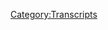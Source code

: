 {{DEFAULTSORT:
    #_TRANSCRIPT_0467:August 7-9, 2020
}}{{Transcript
    | title         = [[467: August 7-9, 2020]]
    | caption       = [https://knowledgefight.libsyn.com/467-august-7-9-2020 Listen to this episode on Libsyn]
    | episodeNumber = [[467: August 7-9, 2020|467]]
    | length        = 01:24:44
}}

{{MessageBox
    | header     = Warning: Bot Generated Content
    | text       = This transcript was automatically generated by transcription software and likely contains many mistakes and misattributions. Please check the audio for definitive quotes, attribution, and context.
    | image      = N3yvass4myg91.webp
    | imagewidth = 50px
    | id         = warning
}}

{{TranscriptBlock
    | name      = Unknown Speaker
    | timestamp = 00:00:00.000
    | text      = I have great respect for knowledge fight.
}}

{{TranscriptBlock
    | name      = Unknown Speaker
    | timestamp = 00:00:24.460
    | text      = I'm sick of them posing as if they're the good guys saying, we are the bad guys.
}}

{{TranscriptBlock
    | name      = Unknown Speaker
    | timestamp = 00:00:30.160
    | text      = Knowledge fight.
}}

{{TranscriptBlock
    | name      = Unknown Speaker
    | timestamp = 00:00:31.160
    | text      = Dan and George.
}}

{{TranscriptBlock
    | name      = Unknown Speaker
    | timestamp = 00:00:32.159
    | text      = Knowledge fight.
}}

{{TranscriptBlock
    | name      = Unknown Speaker
    | timestamp = 00:00:33.159
    | text      = Riddler.
}}

{{TranscriptBlock
    | name      = Unknown Speaker
    | timestamp = 00:00:34.159
    | text      = Riddler.
}}

{{TranscriptBlock
    | name      = Unknown Speaker
    | timestamp = 00:00:35.159
    | text      = Riddler.
}}

{{TranscriptBlock
    | name      = Unknown Speaker
    | timestamp = 00:00:36.159
    | text      = Need money.
}}

{{TranscriptBlock
    | name      = Unknown Speaker
    | timestamp = 00:00:37.159
    | text      = Riddler.
}}

{{TranscriptBlock
    | name      = Unknown Speaker
    | timestamp = 00:00:38.159
    | text      = Riddler.
}}

{{TranscriptBlock
    | name      = Unknown Speaker
    | timestamp = 00:00:39.159
    | text      = Riddler.
}}

{{TranscriptBlock
    | name      = Unknown Speaker
    | timestamp = 00:00:40.159
    | text      = Andy and Kansas.
}}

{{TranscriptBlock
    | name      = Unknown Speaker
    | timestamp = 00:00:41.159
    | text      = Andy and.
}}

{{TranscriptBlock
    | name      = Unknown Speaker
    | timestamp = 00:00:42.159
    | text      = Andy and.
}}

{{TranscriptBlock
    | name      = Unknown Speaker
    | timestamp = 00:00:43.159
    | text      = Stop it.
}}

{{TranscriptBlock
    | name      = Unknown Speaker
    | timestamp = 00:00:44.159
    | text      = Andy and.
}}

{{TranscriptBlock
    | name      = Unknown Speaker
    | timestamp = 00:00:45.159
    | text      = Andy and.
}}

{{TranscriptBlock
    | name      = Unknown Speaker
    | timestamp = 00:00:46.159
    | text      = Andy and.
}}

{{TranscriptBlock
    | name      = Unknown Speaker
    | timestamp = 00:00:47.159
    | text      = Andy and.
}}

{{TranscriptBlock
    | name      = Unknown Speaker
    | timestamp = 00:00:48.159
    | text      = Andy and.
}}

{{TranscriptBlock
    | name      = Unknown Speaker
    | timestamp = 00:00:49.159
    | text      = It's time to pray.
}}

{{TranscriptBlock
    | name      = Unknown Speaker
    | timestamp = 00:00:50.159
    | text      = Andy and.
}}

{{TranscriptBlock
    | name      = Unknown Speaker
    | timestamp = 00:00:51.159
    | text      = Andy and.
}}

{{TranscriptBlock
    | name      = Unknown Speaker
    | timestamp = 00:00:52.159
    | text      = Andy and.
}}

{{TranscriptBlock
    | name      = Unknown Speaker
    | timestamp = 00:00:53.159
    | text      = Andy and.
}}

{{TranscriptBlock
    | name      = Unknown Speaker
    | timestamp = 00:00:54.159
    | text      = Enough knowledge fight dot com.
}}

{{TranscriptBlock
    | name      = Unknown Speaker
    | timestamp = 00:00:57.060
    | text      = I love you.
}}

{{TranscriptBlock
    | name      = Unknown Speaker
    | timestamp = 00:00:58.659
    | text      = Hey, everybody.
}}

{{TranscriptBlock
    | name      = Unknown Speaker
    | timestamp = 00:01:00.659
    | text      = Welcome back knowledge fight.
}}

{{TranscriptBlock
    | name      = Unknown Speaker
    | timestamp = 00:01:01.659
    | text      = I'm Dan Jordan.
}}

{{TranscriptBlock
    | name      = Unknown Speaker
    | timestamp = 00:01:02.659
    | text      = It's around technology beverages and talk just a little bit about Alex skill.
}}

{{TranscriptBlock
    | name      = Unknown Speaker
    | timestamp = 00:01:06.439
    | text      = Oh, indeed.
}}

{{TranscriptBlock
    | name      = Unknown Speaker
    | timestamp = 00:01:07.439
    | text      = We are Dan Jordan.
}}

{{TranscriptBlock
    | name      = Unknown Speaker
    | timestamp = 00:01:09.000
    | text      = Jordan.
}}

{{TranscriptBlock
    | name      = Unknown Speaker
    | timestamp = 00:01:10.000
    | text      = Question for you.
}}

{{TranscriptBlock
    | name      = Unknown Speaker
    | timestamp = 00:01:11.000
    | text      = What the price for today?
}}

{{TranscriptBlock
    | name      = Unknown Speaker
    | timestamp = 00:01:12.060
    | text      = Well, Jordan.
}}

{{TranscriptBlock
    | name      = Unknown Speaker
    | timestamp = 00:01:14.099
    | text      = Yes, sir.
}}

{{TranscriptBlock
    | name      = Unknown Speaker
    | timestamp = 00:01:15.099
    | text      = I have idea I've been noticing a bit of stagnation on Alex's part.
}}

{{TranscriptBlock
    | name      = Unknown Speaker
    | timestamp = 00:01:22.260
    | text      = And I feel like because we're a show that talks about Alex and, you know, we kind of
}}

{{TranscriptBlock
    | name      = Unknown Speaker
    | timestamp = 00:01:28.180
    | text      = have to just go along with whatever he does, a lot of the times it leads to our content
}}

{{TranscriptBlock
    | name      = Unknown Speaker
    | timestamp = 00:01:34.260
    | text      = maybe feeling a little stagnant too.
}}

{{TranscriptBlock
    | name      = Unknown Speaker
    | timestamp = 00:01:36.659
    | text      = Because if the source material is iffy, then, I mean, you know, if it's A-A-A-A, you know,
}}

{{TranscriptBlock
    | name      = Unknown Speaker
    | timestamp = 00:01:44.219
    | text      = the same thing over and over again, it leads us into a situation where like, well, if we're
}}

{{TranscriptBlock
    | name      = Unknown Speaker
    | timestamp = 00:01:49.180
    | text      = covering a repetitive thing, sometimes it could tend to get repetitive.
}}

{{TranscriptBlock
    | name      = Unknown Speaker
    | timestamp = 00:01:52.180
    | text      = Sure.
}}

{{TranscriptBlock
    | name      = Unknown Speaker
    | timestamp = 00:01:53.180
    | text      = And so I was trying to brainstorm and think about ways around this.
}}

{{TranscriptBlock
    | name      = Unknown Speaker
    | timestamp = 00:01:56.739
    | text      = And one of the things that I considered was, you know, murder.
}}

{{TranscriptBlock
    | name      = Unknown Speaker
    | timestamp = 00:02:01.140
    | text      = You nailed it.
}}

{{TranscriptBlock
    | name      = Unknown Speaker
    | timestamp = 00:02:02.140
    | text      = Damn it.
}}

{{TranscriptBlock
    | name      = Unknown Speaker
    | timestamp = 00:02:03.140
    | text      = No.
}}

{{TranscriptBlock
    | name      = Unknown Speaker
    | timestamp = 00:02:04.140
    | text      = Oh, okay.
}}

{{TranscriptBlock
    | name      = Unknown Speaker
    | timestamp = 00:02:05.140
    | text      = I was thinking about like things that we did in the past that maybe we could do again to
}}

{{TranscriptBlock
    | name      = Unknown Speaker
    | timestamp = 00:02:07.760
    | text      = try and liven things up.
}}

{{TranscriptBlock
    | name      = Unknown Speaker
    | timestamp = 00:02:09.620
    | text      = Juice it and we get that juice.
}}

{{TranscriptBlock
    | name      = Unknown Speaker
    | timestamp = 00:02:10.860
    | text      = Right.
}}

{{TranscriptBlock
    | name      = Unknown Speaker
    | timestamp = 00:02:11.860
    | text      = Yeah, yeah, yeah.
}}

{{TranscriptBlock
    | name      = Unknown Speaker
    | timestamp = 00:02:12.860
    | text      = And if we can't do that with Alex, we'll do it without him.
}}

{{TranscriptBlock
    | name      = Unknown Speaker
    | timestamp = 00:02:14.860
    | text      = Yeah.
}}

{{TranscriptBlock
    | name      = Unknown Speaker
    | timestamp = 00:02:15.860
    | text      = And.
}}

{{TranscriptBlock
    | name      = Unknown Speaker
    | timestamp = 00:02:16.860
    | text      = Yeah, yeah, yeah.
}}

{{TranscriptBlock
    | name      = Unknown Speaker
    | timestamp = 00:02:17.860
    | text      = So in that spirit, you don't even know this.
}}

{{TranscriptBlock
    | name      = Unknown Speaker
    | timestamp = 00:02:18.860
    | text      = I don't even know this.
}}

{{TranscriptBlock
    | name      = Unknown Speaker
    | timestamp = 00:02:19.860
    | text      = I would like to announce that we have a phone number again.
}}

{{TranscriptBlock
    | name      = Unknown Speaker
    | timestamp = 00:02:21.340
    | text      = No.
}}

{{TranscriptBlock
    | name      = Unknown Speaker
    | timestamp = 00:02:22.340
    | text      = God.
}}

{{TranscriptBlock
    | name      = Unknown Speaker
    | timestamp = 00:02:23.340
    | text      = Yep.
}}

{{TranscriptBlock
    | name      = Unknown Speaker
    | timestamp = 00:02:24.340
    | text      = Didn't we, don't we always, didn't we always have a phone number, we just never checked
}}

{{TranscriptBlock
    | name      = Unknown Speaker
    | timestamp = 00:02:29.340
    | text      = it?
}}

{{TranscriptBlock
    | name      = Unknown Speaker
    | timestamp = 00:02:30.340
    | text      = No.
}}

{{TranscriptBlock
    | name      = Unknown Speaker
    | timestamp = 00:02:31.340
    | text      = Back then I couldn't afford it anymore.
}}

{{TranscriptBlock
    | name      = Unknown Speaker
    | timestamp = 00:02:32.340
    | text      = Oh, that's right.
}}

{{TranscriptBlock
    | name      = Unknown Speaker
    | timestamp = 00:02:33.340
    | text      = Back then we were doing so terribly financially that I couldn't afford the Skype number.
}}

{{TranscriptBlock
    | name      = Unknown Speaker
    | timestamp = 00:02:38.460
    | text      = So neon nips went away.
}}

{{TranscriptBlock
    | name      = Unknown Speaker
    | timestamp = 00:02:40.340
    | text      = I enjoy our measurement of success now is we can afford a phone line.
}}

{{TranscriptBlock
    | name      = Unknown Speaker
    | timestamp = 00:02:45.900
    | text      = It's $50 for a year and I couldn't afford it back then.
}}

{{TranscriptBlock
    | name      = Unknown Speaker
    | timestamp = 00:02:50.039
    | text      = But you know, there's a lot of things in terms of this show that I would like to be able
}}

{{TranscriptBlock
    | name      = Unknown Speaker
    | timestamp = 00:02:55.659
    | text      = to do more of, which is, you know, including some perspectives of folks outside of you
}}

{{TranscriptBlock
    | name      = Unknown Speaker
    | timestamp = 00:03:01.860
    | text      = and I.
}}

{{TranscriptBlock
    | name      = Unknown Speaker
    | timestamp = 00:03:02.860
    | text      = Of course, of course.
}}

{{TranscriptBlock
    | name      = Unknown Speaker
    | timestamp = 00:03:03.860
    | text      = We are both, you know, cis white men and if there are people who have other lived experiences,
}}

{{TranscriptBlock
    | name      = Unknown Speaker
    | timestamp = 00:03:10.060
    | text      = I would love for their voices to be able to be heard on the show.
}}

{{TranscriptBlock
    | name      = Unknown Speaker
    | timestamp = 00:03:13.620
    | text      = But at the same time, there is not really room for guests on this show.
}}

{{TranscriptBlock
    | name      = Unknown Speaker
    | timestamp = 00:03:17.620
    | text      = It is tough.
}}

{{TranscriptBlock
    | name      = Unknown Speaker
    | timestamp = 00:03:18.620
    | text      = It's kind of like we're trapped here and bringing anyone else in isn't fair or right.
}}

{{TranscriptBlock
    | name      = Unknown Speaker
    | timestamp = 00:03:24.819
    | text      = It's like, you know how sometimes somebody's on one of those shows and they're like, obviously
}}

{{TranscriptBlock
    | name      = Unknown Speaker
    | timestamp = 00:03:29.500
    | text      = they've never listened to the show before and everybody's like, okay, you're not caught
}}

{{TranscriptBlock
    | name      = Unknown Speaker
    | timestamp = 00:03:33.699
    | text      = up.
}}

{{TranscriptBlock
    | name      = Unknown Speaker
    | timestamp = 00:03:34.699
    | text      = That would be like our show, but you have to listen to 450 episodes to get caught up.
}}

{{TranscriptBlock
    | name      = Unknown Speaker
    | timestamp = 00:03:40.139
    | text      = And then I just dread the idea of sitting next to somebody and then being like, why
}}

{{TranscriptBlock
    | name      = Unknown Speaker
    | timestamp = 00:03:45.259
    | text      = do you do this?
}}

{{TranscriptBlock
    | name      = Unknown Speaker
    | timestamp = 00:03:46.259
    | text      = And me being like, I don't know.
}}

{{TranscriptBlock
    | name      = Unknown Speaker
    | timestamp = 00:03:47.259
    | text      = I don't have an answer.
}}

{{TranscriptBlock
    | name      = Unknown Speaker
    | timestamp = 00:03:48.819
    | text      = Why does anyone listen to this?
}}

{{TranscriptBlock
    | name      = Unknown Speaker
    | timestamp = 00:03:50.180
    | text      = Can't tell you.
}}

{{TranscriptBlock
    | name      = Unknown Speaker
    | timestamp = 00:03:51.180
    | text      = I don't know.
}}

{{TranscriptBlock
    | name      = Unknown Speaker
    | timestamp = 00:03:52.180
    | text      = I don't know.
}}

{{TranscriptBlock
    | name      = Unknown Speaker
    | timestamp = 00:03:53.180
    | text      = So the other voices than ours are something that I've always wanted to be able to incorporate
}}

{{TranscriptBlock
    | name      = Unknown Speaker
    | timestamp = 00:03:56.979
    | text      = better.
}}

{{TranscriptBlock
    | name      = Unknown Speaker
    | timestamp = 00:03:57.979
    | text      = But one of the things that I always thought was kind of difficult about that was the idea
}}

{{TranscriptBlock
    | name      = Unknown Speaker
    | timestamp = 00:04:00.939
    | text      = of someone writing in and us reading.
}}

{{TranscriptBlock
    | name      = Unknown Speaker
    | timestamp = 00:04:03.139
    | text      = Sure.
}}

{{TranscriptBlock
    | name      = Unknown Speaker
    | timestamp = 00:04:04.139
    | text      = I don't know.
}}

{{TranscriptBlock
    | name      = Unknown Speaker
    | timestamp = 00:04:05.139
    | text      = Sure.
}}

{{TranscriptBlock
    | name      = Unknown Speaker
    | timestamp = 00:04:06.139
    | text      = But then also some people just like probably to make some dumb jokes and I'm fine with
}}

{{TranscriptBlock
    | name      = Unknown Speaker
    | timestamp = 00:04:08.740
    | text      = that too.
}}

{{TranscriptBlock
    | name      = Unknown Speaker
    | timestamp = 00:04:09.740
    | text      = Yeah, that'll happen.
}}

{{TranscriptBlock
    | name      = Unknown Speaker
    | timestamp = 00:04:10.740
    | text      = So if people want to call and leave voicemails, our new phone number is one for the country
}}

{{TranscriptBlock
    | name      = Unknown Speaker
    | timestamp = 00:04:17.019
    | text      = code.
}}

{{TranscriptBlock
    | name      = Unknown Speaker
    | timestamp = 00:04:18.019
    | text      = Yes.
}}

{{TranscriptBlock
    | name      = Unknown Speaker
    | timestamp = 00:04:19.019
    | text      = The United States of America.
}}

{{TranscriptBlock
    | name      = Unknown Speaker
    | timestamp = 00:04:20.019
    | text      = No, we got that.
}}

{{TranscriptBlock
    | name      = Unknown Speaker
    | timestamp = 00:04:21.019
    | text      = 773.
}}

{{TranscriptBlock
    | name      = Unknown Speaker
    | timestamp = 00:04:22.019
    | text      = Got a Chicago area code.
}}

{{TranscriptBlock
    | name      = Unknown Speaker
    | timestamp = 00:04:23.019
    | text      = That's Chicago.
}}

{{TranscriptBlock
    | name      = Unknown Speaker
    | timestamp = 00:04:24.019
    | text      = All day.
}}

{{TranscriptBlock
    | name      = Unknown Speaker
    | timestamp = 00:04:25.019
    | text      = All day, every day.
}}

{{TranscriptBlock
    | name      = Unknown Speaker
    | timestamp = 00:04:26.019
    | text      = It's really difficult to get things that spell out words.
}}

{{TranscriptBlock
    | name      = Unknown Speaker
    | timestamp = 00:04:27.019
    | text      = Yeah, that's tough.
}}

{{TranscriptBlock
    | name      = Unknown Speaker
    | timestamp = 00:04:28.019
    | text      = So I had to go through a lot of phone numbers trying to put them into anagram discoverers.
}}

{{TranscriptBlock
    | name      = Unknown Speaker
    | timestamp = 00:04:34.420
    | text      = You had a great day playing Boggle.
}}

{{TranscriptBlock
    | name      = Unknown Speaker
    | timestamp = 00:04:35.860
    | text      = And I wish that I was a child because I found a phone number that was 773-UP-PENIS.
}}

{{TranscriptBlock
    | name      = Unknown Speaker
    | timestamp = 00:04:40.220
    | text      = Ooh, Dan.
}}

{{TranscriptBlock
    | name      = Unknown Speaker
    | timestamp = 00:04:41.220
    | text      = I can't do it.
}}

{{TranscriptBlock
    | name      = Unknown Speaker
    | timestamp = 00:04:42.220
    | text      = Dan.
}}

{{TranscriptBlock
    | name      = Unknown Speaker
    | timestamp = 00:04:43.220
    | text      = I can't do it.
}}

{{TranscriptBlock
    | name      = Unknown Speaker
    | timestamp = 00:04:44.220
    | text      = Dan.
}}

{{TranscriptBlock
    | name      = Unknown Speaker
    | timestamp = 00:04:45.220
    | text      = Dan.
}}

{{TranscriptBlock
    | name      = Unknown Speaker
    | timestamp = 00:04:46.220
    | text      = Dan is a penis.
}}

{{TranscriptBlock
    | name      = Unknown Speaker
    | timestamp = 00:04:47.220
    | text      = Now that I can't say no to.
}}

{{TranscriptBlock
    | name      = Unknown Speaker
    | timestamp = 00:04:48.420
    | text      = I can't do it.
}}

{{TranscriptBlock
    | name      = Unknown Speaker
    | timestamp = 00:04:49.420
    | text      = Us penis, not me.
}}

{{TranscriptBlock
    | name      = Unknown Speaker
    | timestamp = 00:04:51.139
    | text      = Us penis pen.
}}

{{TranscriptBlock
    | name      = Unknown Speaker
    | timestamp = 00:04:52.139
    | text      = If I was a child, perhaps one of the other phone numbers that was in the running was
}}

{{TranscriptBlock
    | name      = Unknown Speaker
    | timestamp = 00:04:57.019
    | text      = Alpsbro.
}}

{{TranscriptBlock
    | name      = Unknown Speaker
    | timestamp = 00:04:58.019
    | text      = Alpsbro?
}}

{{TranscriptBlock
    | name      = Unknown Speaker
    | timestamp = 00:04:59.019
    | text      = Yeah, he's like a mountain guy.
}}

{{TranscriptBlock
    | name      = Unknown Speaker
    | timestamp = 00:05:00.019
    | text      = I don't like Alpsbro.
}}

{{TranscriptBlock
    | name      = Unknown Speaker
    | timestamp = 00:05:02.019
    | text      = And what we've landed on is 773-TAT GUYS because we both have tattoos.
}}

{{TranscriptBlock
    | name      = Unknown Speaker
    | timestamp = 00:05:07.019
    | text      = We do both have tattoos.
}}

{{TranscriptBlock
    | name      = Unknown Speaker
    | timestamp = 00:05:09.040
    | text      = T.A.T GUYS.
}}

{{TranscriptBlock
    | name      = Unknown Speaker
    | timestamp = 00:05:10.240
    | text      = Oh, God.
}}

{{TranscriptBlock
    | name      = Unknown Speaker
    | timestamp = 00:05:11.540
    | text      = So now my sign-on on every episode is going to be,
}}

{{TranscriptBlock
    | name      = Unknown Speaker
    | timestamp = 00:05:14.240
    | text      = Hello, welcome to the show, we're the Tat Guys.
}}

{{TranscriptBlock
    | name      = Unknown Speaker
    | timestamp = 00:05:16.040
    | text      = Get out of here. No, you're fired. You're fired.
}}

{{TranscriptBlock
    | name      = Unknown Speaker
    | timestamp = 00:05:18.839
    | text      = Now my answer is murder. That's the situation.
}}

{{TranscriptBlock
    | name      = Unknown Speaker
    | timestamp = 00:05:21.540
    | text      = So yeah, if you're out there listening and you're thinking
}}

{{TranscriptBlock
    | name      = Unknown Speaker
    | timestamp = 00:05:24.540
    | text      = that you'd like to leave a message,
}}

{{TranscriptBlock
    | name      = Unknown Speaker
    | timestamp = 00:05:27.040
    | text      = I can't promise that we'll play all of them on the show
}}

{{TranscriptBlock
    | name      = Unknown Speaker
    | timestamp = 00:05:30.040
    | text      = given that there may be a bunch.
}}

{{TranscriptBlock
    | name      = Unknown Speaker
    | timestamp = 00:05:32.339
    | text      = I have no idea how many people will call and leave messages,
}}

{{TranscriptBlock
    | name      = Unknown Speaker
    | timestamp = 00:05:35.339
    | text      = but you are welcome to do that there.
}}

{{TranscriptBlock
    | name      = Unknown Speaker
    | timestamp = 00:05:38.540
    | text      = Where we get into trouble is the, then we're like,
}}

{{TranscriptBlock
    | name      = Unknown Speaker
    | timestamp = 00:05:41.540
    | text      = we gotta go, we gotta listen to some voicemails.
}}

{{TranscriptBlock
    | name      = Unknown Speaker
    | timestamp = 00:05:44.540
    | text      = So then we do our show and we're like,
}}

{{TranscriptBlock
    | name      = Unknown Speaker
    | timestamp = 00:05:46.040
    | text      = oh, we didn't have time to get to voicemails today.
}}

{{TranscriptBlock
    | name      = Unknown Speaker
    | timestamp = 00:05:48.040
    | text      = We're turning into our own worst nightmare.
}}

{{TranscriptBlock
    | name      = Unknown Speaker
    | timestamp = 00:05:49.540
    | text      = Maybe that'll be our running bet.
}}

{{TranscriptBlock
    | name      = Unknown Speaker
    | timestamp = 00:05:51.040
    | text      = That'll be great.
}}

{{TranscriptBlock
    | name      = Unknown Speaker
    | timestamp = 00:05:52.040
    | text      = All right, so I got us a phone number.
}}

{{TranscriptBlock
    | name      = Unknown Speaker
    | timestamp = 00:05:53.540
    | text      = What's your bright spot?
}}

{{TranscriptBlock
    | name      = Unknown Speaker
    | timestamp = 00:05:54.540
    | text      = All right, Tat Bros.
}}

{{TranscriptBlock
    | name      = Unknown Speaker
    | timestamp = 00:05:56.540
    | text      = I also got us a phone number.
}}

{{TranscriptBlock
    | name      = Unknown Speaker
    | timestamp = 00:05:58.540
    | text      = This is very much a...
}}

{{TranscriptBlock
    | name      = Unknown Speaker
    | timestamp = 00:06:00.540
    | text      = Tat Guys.
}}

{{TranscriptBlock
    | name      = Unknown Speaker
    | timestamp = 00:06:02.540
    | text      = Don't confuse people.
}}

{{TranscriptBlock
    | name      = Unknown Speaker
    | timestamp = 00:06:03.540
    | text      = That's what I'm saying, I got Tat Bros.
}}

{{TranscriptBlock
    | name      = Unknown Speaker
    | timestamp = 00:06:05.040
    | text      = This is a O. Henry-like situation, Dan.
}}

{{TranscriptBlock
    | name      = Unknown Speaker
    | timestamp = 00:06:07.540
    | text      = Oh, no.
}}

{{TranscriptBlock
    | name      = Unknown Speaker
    | timestamp = 00:06:08.540
    | text      = We got, it's a gift of the magi circumstance.
}}

{{TranscriptBlock
    | name      = Unknown Speaker
    | timestamp = 00:06:10.540
    | text      = No, you'd have to have some sort of a gift for me
}}

{{TranscriptBlock
    | name      = Unknown Speaker
    | timestamp = 00:06:13.040
    | text      = that gets rid of a phone number,
}}

{{TranscriptBlock
    | name      = Unknown Speaker
    | timestamp = 00:06:15.040
    | text      = or taking away people's phones.
}}

{{TranscriptBlock
    | name      = Unknown Speaker
    | timestamp = 00:06:17.040
    | text      = I ended electricity, Dan.
}}

{{TranscriptBlock
    | name      = Unknown Speaker
    | timestamp = 00:06:19.040
    | text      = Oh, okay.
}}

{{TranscriptBlock
    | name      = Unknown Speaker
    | timestamp = 00:06:20.540
    | text      = That would be a gift.
}}

{{TranscriptBlock
    | name      = Unknown Speaker
    | timestamp = 00:06:21.540
    | text      = That would be a gift.
}}

{{TranscriptBlock
    | name      = Unknown Speaker
    | timestamp = 00:06:22.540
    | text      = No, it wouldn't.
}}

{{TranscriptBlock
    | name      = Unknown Speaker
    | timestamp = 00:06:23.540
    | text      = No, the new album by Washed Out is fantastic.
}}

{{TranscriptBlock
    | name      = Unknown Speaker
    | timestamp = 00:06:26.540
    | text      = Okay.
}}

{{TranscriptBlock
    | name      = Unknown Speaker
    | timestamp = 00:06:27.540
    | text      = It's really, really good.
}}

{{TranscriptBlock
    | name      = Unknown Speaker
    | timestamp = 00:06:28.540
    | text      = I had the chance to, I think it came out last Friday
}}

{{TranscriptBlock
    | name      = Unknown Speaker
    | timestamp = 00:06:31.540
    | text      = and I had a chance to do a real deep listen today.
}}

{{TranscriptBlock
    | name      = Unknown Speaker
    | timestamp = 00:06:33.540
    | text      = Fantastic album.
}}

{{TranscriptBlock
    | name      = Unknown Speaker
    | timestamp = 00:06:35.540
    | text      = Really great.
}}

{{TranscriptBlock
    | name      = Unknown Speaker
    | timestamp = 00:06:36.540
    | text      = Do you know who Washed Out is?
}}

{{TranscriptBlock
    | name      = Unknown Speaker
    | timestamp = 00:06:37.540
    | text      = No.
}}

{{TranscriptBlock
    | name      = Unknown Speaker
    | timestamp = 00:06:38.540
    | text      = Yeah, I didn't think so.
}}

{{TranscriptBlock
    | name      = Unknown Speaker
    | timestamp = 00:06:39.540
    | text      = Nope.
}}

{{TranscriptBlock
    | name      = Unknown Speaker
    | timestamp = 00:06:40.540
    | text      = It's like Chillwave.
}}

{{TranscriptBlock
    | name      = Unknown Speaker
    | timestamp = 00:06:41.540
    | text      = Okay.
}}

{{TranscriptBlock
    | name      = Unknown Speaker
    | timestamp = 00:06:42.540
    | text      = It's that kind of, okay.
}}

{{TranscriptBlock
    | name      = Unknown Speaker
    | timestamp = 00:06:43.540
    | text      = Let me give you an idea of what it sounds like.
}}

{{TranscriptBlock
    | name      = Unknown Speaker
    | timestamp = 00:06:45.540
    | text      = Wah, wah, wah, wah, wah, wah, wah, wah.
}}

{{TranscriptBlock
    | name      = Unknown Speaker
    | timestamp = 00:06:47.540
    | text      = Okay, Keanu Reeves just had a bad situation happen
}}

{{TranscriptBlock
    | name      = Unknown Speaker
    | timestamp = 00:06:51.540
    | text      = in his life.
}}

{{TranscriptBlock
    | name      = Unknown Speaker
    | timestamp = 00:06:52.540
    | text      = Sure.
}}

{{TranscriptBlock
    | name      = Unknown Speaker
    | timestamp = 00:06:53.540
    | text      = He's on a bus or he's walking.
}}

{{TranscriptBlock
    | name      = Unknown Speaker
    | timestamp = 00:06:54.540
    | text      = Mm-hmm.
}}

{{TranscriptBlock
    | name      = Unknown Speaker
    | timestamp = 00:06:55.540
    | text      = Looking into the middle distance,
}}

{{TranscriptBlock
    | name      = Unknown Speaker
    | timestamp = 00:06:57.540
    | text      = some Washed Out starts playing.
}}

{{TranscriptBlock
    | name      = Unknown Speaker
    | timestamp = 00:06:59.540
    | text      = What era Keanu Reeves?
}}

{{TranscriptBlock
    | name      = Unknown Speaker
    | timestamp = 00:07:01.540
    | text      = Like, current Keanu Reeves or like Sweet November?
}}

{{TranscriptBlock
    | name      = Unknown Speaker
    | timestamp = 00:07:03.540
    | text      = 2005.
}}

{{TranscriptBlock
    | name      = Unknown Speaker
    | timestamp = 00:07:04.540
    | text      = Okay, so a little bit after Sweet November.
}}

{{TranscriptBlock
    | name      = Unknown Speaker
    | timestamp = 00:07:05.540
    | text      = Exactly.
}}

{{TranscriptBlock
    | name      = Unknown Speaker
    | timestamp = 00:07:06.540
    | text      = Yes, yeah, yeah.
}}

{{TranscriptBlock
    | name      = Unknown Speaker
    | timestamp = 00:07:07.540
    | text      = Post-Matrix, pre-other good things.
}}

{{TranscriptBlock
    | name      = Unknown Speaker
    | timestamp = 00:07:09.540
    | text      = Okay.
}}

{{TranscriptBlock
    | name      = Unknown Speaker
    | timestamp = 00:07:10.540
    | text      = Mm-hmm.
}}

{{TranscriptBlock
    | name      = Unknown Speaker
    | timestamp = 00:07:11.540
    | text      = When he was in the lost days.
}}

{{TranscriptBlock
    | name      = Unknown Speaker
    | timestamp = 00:07:12.540
    | text      = Mm-hmm.
}}

{{TranscriptBlock
    | name      = Unknown Speaker
    | timestamp = 00:07:13.540
    | text      = And then you get to the bridge.
}}

{{TranscriptBlock
    | name      = Unknown Speaker
    | timestamp = 00:07:14.540
    | text      = When did the walk in the clouds come out?
}}

{{TranscriptBlock
    | name      = Unknown Speaker
    | timestamp = 00:07:15.540
    | text      = Then you get to the bridge and he makes a decision
}}

{{TranscriptBlock
    | name      = Unknown Speaker
    | timestamp = 00:07:17.540
    | text      = and then the same song is playing,
}}

{{TranscriptBlock
    | name      = Unknown Speaker
    | timestamp = 00:07:19.540
    | text      = but he's moved on with his life and everybody's happy again.
}}

{{TranscriptBlock
    | name      = Unknown Speaker
    | timestamp = 00:07:21.540
    | text      = Okay.
}}

{{TranscriptBlock
    | name      = Unknown Speaker
    | timestamp = 00:07:22.540
    | text      = It's the same song.
}}

{{TranscriptBlock
    | name      = Unknown Speaker
    | timestamp = 00:07:23.540
    | text      = That doesn't help me.
}}

{{TranscriptBlock
    | name      = Unknown Speaker
    | timestamp = 00:07:24.540
    | text      = I'll check them out.
}}

{{TranscriptBlock
    | name      = Unknown Speaker
    | timestamp = 00:07:25.540
    | text      = All right.
}}

{{TranscriptBlock
    | name      = Unknown Speaker
    | timestamp = 00:07:26.540
    | text      = If it's good, I'll enjoy it.
}}

{{TranscriptBlock
    | name      = Unknown Speaker
    | timestamp = 00:07:28.540
    | text      = You'll listen to it and understand what I'm saying.
}}

{{TranscriptBlock
    | name      = Unknown Speaker
    | timestamp = 00:07:29.540
    | text      = Perhaps.
}}

{{TranscriptBlock
    | name      = Unknown Speaker
    | timestamp = 00:07:30.540
    | text      = Immediately.
}}

{{TranscriptBlock
    | name      = Unknown Speaker
    | timestamp = 00:07:31.540
    | text      = So, Jordan, today we got an episode to go over.
}}

{{TranscriptBlock
    | name      = Unknown Speaker
    | timestamp = 00:07:33.540
    | text      = Interesting stuff somewhat.
}}

{{TranscriptBlock
    | name      = Unknown Speaker
    | timestamp = 00:07:35.540
    | text      = There's something really funny at the end, so get excited for that.
}}

{{TranscriptBlock
    | name      = Unknown Speaker
    | timestamp = 00:07:39.540
    | text      = We're going to be covering the period of August 7th to 9th, 2020.
}}

{{TranscriptBlock
    | name      = Unknown Speaker
    | timestamp = 00:07:44.540
    | text      = I'm Dan.
}}

{{TranscriptBlock
    | name      = Unknown Speaker
    | timestamp = 00:07:45.540
    | text      = I'm a chat guy and this is 2020.
}}

{{TranscriptBlock
    | name      = Unknown Speaker
    | timestamp = 00:07:47.540
    | text      = This is just going to get so long.
}}

{{TranscriptBlock
    | name      = Unknown Speaker
    | timestamp = 00:07:50.540
    | text      = By the end of 2020, it's going to be an hour-long intro.
}}

{{TranscriptBlock
    | name      = Unknown Speaker
    | timestamp = 00:07:54.540
    | text      = It may be.
}}

{{TranscriptBlock
    | name      = Unknown Speaker
    | timestamp = 00:07:55.540
    | text      = So, yeah, we got the weekend to go over.
}}

{{TranscriptBlock
    | name      = Unknown Speaker
    | timestamp = 00:07:59.540
    | text      = Alex did a show on Saturday, Sunday,
}}

{{TranscriptBlock
    | name      = Unknown Speaker
    | timestamp = 00:08:01.540
    | text      = so we got that business to go over.
}}

{{TranscriptBlock
    | name      = Unknown Speaker
    | timestamp = 00:08:03.540
    | text      = Gotcha.
}}

{{TranscriptBlock
    | name      = Unknown Speaker
    | timestamp = 00:08:04.540
    | text      = But before we do that, let's take a little moment to say thank you to some folks who
}}

{{TranscriptBlock
    | name      = Unknown Speaker
    | timestamp = 00:08:06.540
    | text      = signed up and are supporting the show.
}}

{{TranscriptBlock
    | name      = Unknown Speaker
    | timestamp = 00:08:07.540
    | text      = Oh, that'd be great.
}}

{{TranscriptBlock
    | name      = Unknown Speaker
    | timestamp = 00:08:08.540
    | text      = So, first, Greg G.
}}

{{TranscriptBlock
    | name      = Unknown Speaker
    | timestamp = 00:08:09.540
    | text      = Thank you so much.
}}

{{TranscriptBlock
    | name      = Unknown Speaker
    | timestamp = 00:08:10.540
    | text      = You are now a policy wonk.
}}

{{TranscriptBlock
    | name      = Unknown Speaker
    | timestamp = 00:08:11.540
    | text      = I'm a policy wonk.
}}

{{TranscriptBlock
    | name      = Unknown Speaker
    | timestamp = 00:08:12.540
    | text      = Thanks, Greg.
}}

{{TranscriptBlock
    | name      = Unknown Speaker
    | timestamp = 00:08:13.540
    | text      = Thank you.
}}

{{TranscriptBlock
    | name      = Unknown Speaker
    | timestamp = 00:08:14.540
    | text      = Next, Ollie.
}}

{{TranscriptBlock
    | name      = Unknown Speaker
    | timestamp = 00:08:15.540
    | text      = That's O-L-I-E.
}}

{{TranscriptBlock
    | name      = Unknown Speaker
    | timestamp = 00:08:16.540
    | text      = Thank you so much.
}}

{{TranscriptBlock
    | name      = Unknown Speaker
    | timestamp = 00:08:17.540
    | text      = You are now a policy wonk.
}}

{{TranscriptBlock
    | name      = Unknown Speaker
    | timestamp = 00:08:18.540
    | text      = I'm a policy wonk.
}}

{{TranscriptBlock
    | name      = Unknown Speaker
    | timestamp = 00:08:19.540
    | text      = Thanks, Ollie.
}}

{{TranscriptBlock
    | name      = Unknown Speaker
    | timestamp = 00:08:20.540
    | text      = Thank you.
}}

{{TranscriptBlock
    | name      = Unknown Speaker
    | timestamp = 00:08:21.540
    | text      = Next, Chris R.
}}

{{TranscriptBlock
    | name      = Unknown Speaker
    | timestamp = 00:08:22.540
    | text      = That's K-R-I-S.
}}

{{TranscriptBlock
    | name      = Unknown Speaker
    | timestamp = 00:08:23.540
    | text      = Thank you so much.
}}

{{TranscriptBlock
    | name      = Unknown Speaker
    | timestamp = 00:08:24.540
    | text      = You are now a policy wonk.
}}

{{TranscriptBlock
    | name      = Unknown Speaker
    | timestamp = 00:08:25.540
    | text      = I'm a policy wonk.
}}

{{TranscriptBlock
    | name      = Unknown Speaker
    | timestamp = 00:08:26.540
    | text      = Thanks, Chris.
}}

{{TranscriptBlock
    | name      = Unknown Speaker
    | timestamp = 00:08:27.540
    | text      = Thank you.
}}

{{TranscriptBlock
    | name      = Unknown Speaker
    | timestamp = 00:08:28.540
    | text      = Next, Bob.
}}

{{TranscriptBlock
    | name      = Unknown Speaker
    | timestamp = 00:08:31.540
    | text      = Thank you so much.
}}

{{TranscriptBlock
    | name      = Unknown Speaker
    | timestamp = 00:08:32.539
    | text      = You are now a policy wonk.
}}

{{TranscriptBlock
    | name      = Unknown Speaker
    | timestamp = 00:08:33.539
    | text      = I'm a policy wonk.
}}

{{TranscriptBlock
    | name      = Unknown Speaker
    | timestamp = 00:08:34.539
    | text      = Thank you, Bob.
}}

{{TranscriptBlock
    | name      = Unknown Speaker
    | timestamp = 00:08:35.539
    | text      = Next, Andrew S.
}}

{{TranscriptBlock
    | name      = Unknown Speaker
    | timestamp = 00:08:36.539
    | text      = Thank you so much.
}}

{{TranscriptBlock
    | name      = Unknown Speaker
    | timestamp = 00:08:37.539
    | text      = You are now a policy wonk.
}}

{{TranscriptBlock
    | name      = Unknown Speaker
    | timestamp = 00:08:38.539
    | text      = I'm a policy wonk.
}}

{{TranscriptBlock
    | name      = Unknown Speaker
    | timestamp = 00:08:39.539
    | text      = Thank you, Andrew.
}}

{{TranscriptBlock
    | name      = Unknown Speaker
    | timestamp = 00:08:40.539
    | text      = Thank you.
}}

{{TranscriptBlock
    | name      = Unknown Speaker
    | timestamp = 00:08:41.539
    | text      = Next, Jonathan T. Thank you so much.
}}

{{TranscriptBlock
    | name      = Unknown Speaker
    | timestamp = 00:08:42.539
    | text      = You are now a policy wonk.
}}

{{TranscriptBlock
    | name      = Unknown Speaker
    | timestamp = 00:08:43.539
    | text      = I'm a policy wonk.
}}

{{TranscriptBlock
    | name      = Unknown Speaker
    | timestamp = 00:08:44.539
    | text      = Thank you very much, Jonathan T. Thomas, I don't know.
}}

{{TranscriptBlock
    | name      = Unknown Speaker
    | timestamp = 00:08:46.539
    | text      = Jonathan Taylor Thomas?
}}

{{TranscriptBlock
    | name      = Unknown Speaker
    | timestamp = 00:08:47.539
    | text      = Yeah.
}}

{{TranscriptBlock
    | name      = Unknown Speaker
    | timestamp = 00:08:48.539
    | text      = Guy from Man of the House and Tool Time.
}}

{{TranscriptBlock
    | name      = Unknown Speaker
    | timestamp = 00:08:50.539
    | text      = There you go.
}}

{{TranscriptBlock
    | name      = Unknown Speaker
    | timestamp = 00:08:51.539
    | text      = What was that show?
}}

{{TranscriptBlock
    | name      = Unknown Speaker
    | timestamp = 00:08:52.539
    | text      = Home Improvement.
}}

{{TranscriptBlock
    | name      = Unknown Speaker
    | timestamp = 00:08:53.539
    | text      = Home Improvement.
}}

{{TranscriptBlock
    | name      = Unknown Speaker
    | timestamp = 00:08:54.539
    | text      = Yeah.
}}

{{TranscriptBlock
    | name      = Unknown Speaker
    | timestamp = 00:08:55.539
    | text      = Crazy Blank.
}}

{{TranscriptBlock
    | name      = Unknown Speaker
    | timestamp = 00:08:56.539
    | text      = Yeah.
}}

{{TranscriptBlock
    | name      = Unknown Speaker
    | timestamp = 00:08:57.539
    | text      = Thanks, William D.
}}

{{TranscriptBlock
    | name      = Unknown Speaker
    | timestamp = 00:08:58.539
    | text      = Thank you so much.
}}

{{TranscriptBlock
    | name      = Unknown Speaker
    | timestamp = 00:08:59.539
    | text      = You are now a policy wonk.
}}

{{TranscriptBlock
    | name      = Unknown Speaker
    | timestamp = 00:09:00.539
    | text      = I'm a policy wonk.
}}

{{TranscriptBlock
    | name      = Unknown Speaker
    | timestamp = 00:09:01.539
    | text      = Thanks, William.
}}

{{TranscriptBlock
    | name      = Unknown Speaker
    | timestamp = 00:09:02.539
    | text      = No one on Home Improvement now, really?
}}

{{TranscriptBlock
    | name      = Unknown Speaker
    | timestamp = 00:09:04.539
    | text      = I got nobody on.
}}

{{TranscriptBlock
    | name      = Unknown Speaker
    | timestamp = 00:09:05.539
    | text      = Was that the neighbor?
}}

{{TranscriptBlock
    | name      = Unknown Speaker
    | timestamp = 00:09:07.539
    | text      = Yeah, probably.
}}

{{TranscriptBlock
    | name      = Unknown Speaker
    | timestamp = 00:09:08.539
    | text      = Next, George W. Thank you so much.
}}

{{TranscriptBlock
    | name      = Unknown Speaker
    | timestamp = 00:09:09.539
    | text      = You are now a policy wonk.
}}

{{TranscriptBlock
    | name      = Unknown Speaker
    | timestamp = 00:09:10.539
    | text      = I'm a policy wonk.
}}

{{TranscriptBlock
    | name      = Unknown Speaker
    | timestamp = 00:09:11.539
    | text      = That one should be easier.
}}

{{TranscriptBlock
    | name      = Unknown Speaker
    | timestamp = 00:09:12.539
    | text      = Nope, nope, nope.
}}

{{TranscriptBlock
    | name      = Unknown Speaker
    | timestamp = 00:09:13.539
    | text      = Should be easier for you.
}}

{{TranscriptBlock
    | name      = Unknown Speaker
    | timestamp = 00:09:14.539
    | text      = Nope, nope.
}}

{{TranscriptBlock
    | name      = Unknown Speaker
    | timestamp = 00:09:15.539
    | text      = Refused.
}}

{{TranscriptBlock
    | name      = Unknown Speaker
    | timestamp = 00:09:16.539
    | text      = Thank you so much, George.
}}

{{TranscriptBlock
    | name      = Unknown Speaker
    | timestamp = 00:09:17.539
    | text      = Thank you very much, George.
}}

{{TranscriptBlock
    | name      = Unknown Speaker
    | timestamp = 00:09:18.539
    | text      = If you are there listening and you're thinking,
}}

{{TranscriptBlock
    | name      = Unknown Speaker
    | timestamp = 00:09:19.539
    | text      = hey, I enjoy the show.
}}

{{TranscriptBlock
    | name      = Unknown Speaker
    | timestamp = 00:09:20.539
    | text      = I'd like to support with these gents.
}}

{{TranscriptBlock
    | name      = Unknown Speaker
    | timestamp = 00:09:21.539
    | text      = You can do that by going to our website, knowledgefights.com, clicking the button that says support
}}

{{TranscriptBlock
    | name      = Unknown Speaker
    | timestamp = 00:09:24.139
    | text      = the show.
}}

{{TranscriptBlock
    | name      = Unknown Speaker
    | timestamp = 00:09:25.139
    | text      = Or you could take that generosity, lay it down on a pan, cover it in marinara, a little
}}

{{TranscriptBlock
    | name      = Unknown Speaker
    | timestamp = 00:09:31.580
    | text      = bit of mozzarella.
}}

{{TranscriptBlock
    | name      = Unknown Speaker
    | timestamp = 00:09:32.580
    | text      = Are we making a charity lasagna?
}}

{{TranscriptBlock
    | name      = Unknown Speaker
    | timestamp = 00:09:34.580
    | text      = Making a pizza and then you're going to deliver it under 30 minutes to a charity in your area,
}}

{{TranscriptBlock
    | name      = Unknown Speaker
    | timestamp = 00:09:39.179
    | text      = help people in need.
}}

{{TranscriptBlock
    | name      = Unknown Speaker
    | timestamp = 00:09:40.179
    | text      = A wise man said, forgiveness is divine, but never pay full price for late pizza.
}}

{{TranscriptBlock
    | name      = Unknown Speaker
    | timestamp = 00:09:44.539
    | text      = Is that Splinter from the Ninja Turtles?
}}

{{TranscriptBlock
    | name      = Unknown Speaker
    | timestamp = 00:09:46.539
    | text      = No, that's Michelangelo from the Ninja Turtles.
}}

{{TranscriptBlock
    | name      = Unknown Speaker
    | timestamp = 00:09:49.139
    | text      = Okay.
}}

{{TranscriptBlock
    | name      = Unknown Speaker
    | timestamp = 00:09:50.139
    | text      = I couldn't remember if that was one of the times that Splinter made a funny.
}}

{{TranscriptBlock
    | name      = Unknown Speaker
    | timestamp = 00:09:54.139
    | text      = I believe there's at least three.
}}

{{TranscriptBlock
    | name      = Unknown Speaker
    | timestamp = 00:09:57.899
    | text      = I don't remember.
}}

{{TranscriptBlock
    | name      = Unknown Speaker
    | timestamp = 00:09:58.899
    | text      = I haven't seen those movies in a long time.
}}

{{TranscriptBlock
    | name      = Unknown Speaker
    | timestamp = 00:09:59.899
    | text      = So, Jordan, we're going to get onto this episode, but before we do, we have a little bit further
}}

{{TranscriptBlock
    | name      = Unknown Speaker
    | timestamp = 00:10:06.059
    | text      = business to go over.
}}

{{TranscriptBlock
    | name      = Unknown Speaker
    | timestamp = 00:10:07.059
    | text      = Right.
}}

{{TranscriptBlock
    | name      = Unknown Speaker
    | timestamp = 00:10:08.059
    | text      = And that is to take a little peek into the mailbag Z.
}}

{{TranscriptBlock
    | name      = Unknown Speaker
    | timestamp = 00:10:11.059
    | text      = All right.
}}

{{TranscriptBlock
    | name      = Unknown Speaker
    | timestamp = 00:10:13.340
    | text      = This is from Charles W. Okay.
}}

{{TranscriptBlock
    | name      = Unknown Speaker
    | timestamp = 00:10:16.379
    | text      = I'd like to thank him and also say I'm scared because he sent a 12 pack of these.
}}

{{TranscriptBlock
    | name      = Unknown Speaker
    | timestamp = 00:10:23.019
    | text      = A 12 pack?
}}

{{TranscriptBlock
    | name      = Unknown Speaker
    | timestamp = 00:10:24.019
    | text      = Yes.
}}

{{TranscriptBlock
    | name      = Unknown Speaker
    | timestamp = 00:10:25.019
    | text      = Oh, boy.
}}

{{TranscriptBlock
    | name      = Unknown Speaker
    | timestamp = 00:10:26.019
    | text      = One flavor.
}}

{{TranscriptBlock
    | name      = Unknown Speaker
    | timestamp = 00:10:27.019
    | text      = These are birch tree water seltzers.
}}

{{TranscriptBlock
    | name      = Unknown Speaker
    | timestamp = 00:10:28.019
    | text      = Okay.
}}

{{TranscriptBlock
    | name      = Unknown Speaker
    | timestamp = 00:10:29.019
    | text      = This is tree water, my friend.
}}

{{TranscriptBlock
    | name      = Unknown Speaker
    | timestamp = 00:10:30.019
    | text      = Tree water?
}}

{{TranscriptBlock
    | name      = Unknown Speaker
    | timestamp = 00:10:31.019
    | text      = Yes.
}}

{{TranscriptBlock
    | name      = Unknown Speaker
    | timestamp = 00:10:32.019
    | text      = Sap.
}}

{{TranscriptBlock
    | name      = Unknown Speaker
    | timestamp = 00:10:33.019
    | text      = Birch tree water and in parenthesis sap as though-
}}

{{TranscriptBlock
    | name      = Unknown Speaker
    | timestamp = 00:10:34.419
    | text      = I think sap's just the name.
}}

{{TranscriptBlock
    | name      = Unknown Speaker
    | timestamp = 00:10:35.779
    | text      = Like the brand.
}}

{{TranscriptBlock
    | name      = Unknown Speaker
    | timestamp = 00:10:36.779
    | text      = No, I think it means sap.
}}

{{TranscriptBlock
    | name      = Unknown Speaker
    | timestamp = 00:10:37.779
    | text      = I don't think it's sap.
}}

{{TranscriptBlock
    | name      = Unknown Speaker
    | timestamp = 00:10:39.139
    | text      = Okay.
}}

{{TranscriptBlock
    | name      = Unknown Speaker
    | timestamp = 00:10:40.139
    | text      = You don't cork a tree and then get water out of it.
}}

{{TranscriptBlock
    | name      = Unknown Speaker
    | timestamp = 00:10:42.539
    | text      = Why not?
}}

{{TranscriptBlock
    | name      = Unknown Speaker
    | timestamp = 00:10:43.539
    | text      = Because that's not what comes out.
}}

{{TranscriptBlock
    | name      = Unknown Speaker
    | timestamp = 00:10:44.539
    | text      = Maybe it is.
}}

{{TranscriptBlock
    | name      = Unknown Speaker
    | timestamp = 00:10:45.539
    | text      = I don't know.
}}

{{TranscriptBlock
    | name      = Unknown Speaker
    | timestamp = 00:10:46.539
    | text      = What's the point of dreams?
}}

{{TranscriptBlock
    | name      = Unknown Speaker
    | timestamp = 00:10:47.539
    | text      = I'm not a fucking Arboreum guy.
}}

{{TranscriptBlock
    | name      = Unknown Speaker
    | timestamp = 00:10:48.539
    | text      = Whatever.
}}

{{TranscriptBlock
    | name      = Unknown Speaker
    | timestamp = 00:10:49.539
    | text      = Arboreum guy?
}}

{{TranscriptBlock
    | name      = Unknown Speaker
    | timestamp = 00:10:50.539
    | text      = Arboreum guy?
}}

{{TranscriptBlock
    | name      = Unknown Speaker
    | timestamp = 00:10:51.539
    | text      = Right.
}}

{{TranscriptBlock
    | name      = Unknown Speaker
    | timestamp = 00:10:52.539
    | text      = Okay.
}}

{{TranscriptBlock
    | name      = Unknown Speaker
    | timestamp = 00:10:53.539
    | text      = Arboreum guy.
}}

{{TranscriptBlock
    | name      = Unknown Speaker
    | timestamp = 00:10:54.539
    | text      = Our other phone number.
}}

{{TranscriptBlock
    | name      = Unknown Speaker
    | timestamp = 00:10:55.539
    | text      = So, yeah.
}}

{{TranscriptBlock
    | name      = Unknown Speaker
    | timestamp = 00:10:56.539
    | text      = This is also dovetailing into the year of the-
}}

{{TranscriptBlock
    | name      = Unknown Speaker
    | timestamp = 00:10:57.860
    | text      = Seltzer.
}}

{{TranscriptBlock
    | name      = Unknown Speaker
    | timestamp = 00:10:58.860
    | text      = All right.
}}

{{TranscriptBlock
    | name      = Unknown Speaker
    | timestamp = 00:10:59.860
    | text      = So, yeah.
}}

{{TranscriptBlock
    | name      = Unknown Speaker
    | timestamp = 00:11:00.860
    | text      = Strawberry habanero is the flavor, which is a little bit terrifying, but I'm excited to
}}

{{TranscriptBlock
    | name      = Unknown Speaker
    | timestamp = 00:11:05.980
    | text      = give it a try.
}}

{{TranscriptBlock
    | name      = Unknown Speaker
    | timestamp = 00:11:06.980
    | text      = You want to-
}}

{{TranscriptBlock
    | name      = Unknown Speaker
    | timestamp = 00:11:07.980
    | text      = It smells pretty good.
}}

{{TranscriptBlock
    | name      = Unknown Speaker
    | timestamp = 00:11:08.980
    | text      = It smells pretty good.
}}

{{TranscriptBlock
    | name      = Unknown Speaker
    | timestamp = 00:11:09.980
    | text      = I'm going to have a taste myself here.
}}

{{TranscriptBlock
    | name      = Unknown Speaker
    | timestamp = 00:11:10.980
    | text      = All right.
}}

{{TranscriptBlock
    | name      = Unknown Speaker
    | timestamp = 00:11:11.980
    | text      = That's not spicy.
}}

{{TranscriptBlock
    | name      = Unknown Speaker
    | timestamp = 00:11:12.980
    | text      = No.
}}

{{TranscriptBlock
    | name      = Unknown Speaker
    | timestamp = 00:11:13.980
    | text      = That's just good.
}}

{{TranscriptBlock
    | name      = Unknown Speaker
    | timestamp = 00:11:14.980
    | text      = Yeah.
}}

{{TranscriptBlock
    | name      = Unknown Speaker
    | timestamp = 00:11:15.980
    | text      = That's good.
}}

{{TranscriptBlock
    | name      = Unknown Speaker
    | timestamp = 00:11:16.980
    | text      = I'm not even positive I get any habanero from that.
}}

{{TranscriptBlock
    | name      = Unknown Speaker
    | timestamp = 00:11:20.500
    | text      = I don't get any habanero.
}}

{{TranscriptBlock
    | name      = Unknown Speaker
    | timestamp = 00:11:21.500
    | text      = I'm noticing something with seltzers and that is that the level to which they're fizzy varies
}}

{{TranscriptBlock
    | name      = Unknown Speaker
    | timestamp = 00:11:27.139
    | text      = greatly.
}}

{{TranscriptBlock
    | name      = Unknown Speaker
    | timestamp = 00:11:28.139
    | text      = Yeah.
}}

{{TranscriptBlock
    | name      = Unknown Speaker
    | timestamp = 00:11:29.139
    | text      = That sounds right.
}}

{{TranscriptBlock
    | name      = Unknown Speaker
    | timestamp = 00:11:30.139
    | text      = Most of them that I've had that are really good tend to have the very light fizziness.
}}

{{TranscriptBlock
    | name      = Unknown Speaker
    | timestamp = 00:11:35.019
    | text      = Yeah.
}}

{{TranscriptBlock
    | name      = Unknown Speaker
    | timestamp = 00:11:36.019
    | text      = I don't like a lot of fizz.
}}

{{TranscriptBlock
    | name      = Unknown Speaker
    | timestamp = 00:11:37.259
    | text      = And then the ones that you get, the mainstream seltzers, the La Croix's, the Polar Grape,
}}

{{TranscriptBlock
    | name      = Unknown Speaker
    | timestamp = 00:11:45.879
    | text      = but those are more fizzy.
}}

{{TranscriptBlock
    | name      = Unknown Speaker
    | timestamp = 00:11:47.860
    | text      = Those are the ones that... Those are your everyday seltzers.
}}

{{TranscriptBlock
    | name      = Unknown Speaker
    | timestamp = 00:11:50.779
    | text      = Right.
}}

{{TranscriptBlock
    | name      = Unknown Speaker
    | timestamp = 00:11:51.779
    | text      = Right.
}}

{{TranscriptBlock
    | name      = Unknown Speaker
    | timestamp = 00:11:52.779
    | text      = Right.
}}

{{TranscriptBlock
    | name      = Unknown Speaker
    | timestamp = 00:11:53.779
    | text      = The ones that are more along the lines of some of the classier ones.
}}

{{TranscriptBlock
    | name      = Unknown Speaker
    | timestamp = 00:11:54.779
    | text      = Speaking of which, I've tried those Sanzos that got sent to us and I got to say mind
}}

{{TranscriptBlock
    | name      = Unknown Speaker
    | timestamp = 00:12:00.419
    | text      = blowing.
}}

{{TranscriptBlock
    | name      = Unknown Speaker
    | timestamp = 00:12:01.419
    | text      = Mind blowing.
}}

{{TranscriptBlock
    | name      = Unknown Speaker
    | timestamp = 00:12:02.419
    | text      = Well, only in the sense that the calamansi was one of the flavors.
}}

{{TranscriptBlock
    | name      = Unknown Speaker
    | timestamp = 00:12:05.419
    | text      = I've heard of a calamansi before.
}}

{{TranscriptBlock
    | name      = Unknown Speaker
    | timestamp = 00:12:06.419
    | text      = The other two flavors were lychee and mango, which were like kind of... I've had lychee
}}

{{TranscriptBlock
    | name      = Unknown Speaker
    | timestamp = 00:12:11.379
    | text      = when I was younger.
}}

{{TranscriptBlock
    | name      = Unknown Speaker
    | timestamp = 00:12:12.379
    | text      = I know the flavor-ish.
}}

{{TranscriptBlock
    | name      = Unknown Speaker
    | timestamp = 00:12:13.379
    | text      = You get the gist.
}}

{{TranscriptBlock
    | name      = Unknown Speaker
    | timestamp = 00:12:14.460
    | text      = I know what a fucking mango is.
}}

{{TranscriptBlock
    | name      = Unknown Speaker
    | timestamp = 00:12:16.700
    | text      = You know what a mango is.
}}

{{TranscriptBlock
    | name      = Unknown Speaker
    | timestamp = 00:12:17.700
    | text      = I don't know what a calamansi is.
}}

{{TranscriptBlock
    | name      = Unknown Speaker
    | timestamp = 00:12:18.700
    | text      = It's like a thing.
}}

{{TranscriptBlock
    | name      = Unknown Speaker
    | timestamp = 00:12:21.179
    | text      = It's like a melon.
}}

{{TranscriptBlock
    | name      = Unknown Speaker
    | timestamp = 00:12:22.179
    | text      = You don't know what a fucking calamansi is.
}}

{{TranscriptBlock
    | name      = Unknown Speaker
    | timestamp = 00:12:23.179
    | text      = It's a melon.
}}

{{TranscriptBlock
    | name      = Unknown Speaker
    | timestamp = 00:12:24.179
    | text      = Is it?
}}

{{TranscriptBlock
    | name      = Unknown Speaker
    | timestamp = 00:12:25.179
    | text      = I think I literally- Gun to your head.
}}

{{TranscriptBlock
    | name      = Unknown Speaker
    | timestamp = 00:12:26.179
    | text      = What's a calamansi?
}}

{{TranscriptBlock
    | name      = Unknown Speaker
    | timestamp = 00:12:27.179
    | text      = I genuinely think I just saw this on a cooking show two hours ago.
}}

{{TranscriptBlock
    | name      = Unknown Speaker
    | timestamp = 00:12:30.700
    | text      = I don't think you did.
}}

{{TranscriptBlock
    | name      = Unknown Speaker
    | timestamp = 00:12:31.700
    | text      = I don't think it's a melon.
}}

{{TranscriptBlock
    | name      = Unknown Speaker
    | timestamp = 00:12:32.700
    | text      = I have no idea.
}}

{{TranscriptBlock
    | name      = Unknown Speaker
    | timestamp = 00:12:33.700
    | text      = I have no idea.
}}

{{TranscriptBlock
    | name      = Unknown Speaker
    | timestamp = 00:12:34.700
    | text      = I didn't look it up, but it's great.
}}

{{TranscriptBlock
    | name      = Unknown Speaker
    | timestamp = 00:12:35.700
    | text      = 81 out of 100 for the calamansi.
}}

{{TranscriptBlock
    | name      = Unknown Speaker
    | timestamp = 00:12:36.700
    | text      = 81 out of 100.
}}

{{TranscriptBlock
    | name      = Unknown Speaker
    | timestamp = 00:12:37.700
    | text      = Yep.
}}

{{TranscriptBlock
    | name      = Unknown Speaker
    | timestamp = 00:12:38.700
    | text      = Spectacular.
}}

{{TranscriptBlock
    | name      = Unknown Speaker
    | timestamp = 00:12:39.700
    | text      = Damn.
}}

{{TranscriptBlock
    | name      = Unknown Speaker
    | timestamp = 00:12:40.700
    | text      = I'm going to give this sap a high score.
}}

{{TranscriptBlock
    | name      = Unknown Speaker
    | timestamp = 00:12:42.299
    | text      = I think this sap is really good.
}}

{{TranscriptBlock
    | name      = Unknown Speaker
    | timestamp = 00:12:43.620
    | text      = I might too.
}}

{{TranscriptBlock
    | name      = Unknown Speaker
    | timestamp = 00:12:44.620
    | text      = I need to sit with it for a little while, though I need to think on it.
}}

{{TranscriptBlock
    | name      = Unknown Speaker
    | timestamp = 00:12:46.980
    | text      = It tastes pretty good, though.
}}

{{TranscriptBlock
    | name      = Unknown Speaker
    | timestamp = 00:12:47.980
    | text      = Thank you so much, Charles.
}}

{{TranscriptBlock
    | name      = Unknown Speaker
    | timestamp = 00:12:48.980
    | text      = Yes.
}}

{{TranscriptBlock
    | name      = Unknown Speaker
    | timestamp = 00:12:49.980
    | text      = Thank you very much, Charles.
}}

{{TranscriptBlock
    | name      = Unknown Speaker
    | timestamp = 00:12:50.980
    | text      = All right, Jordan.
}}

{{TranscriptBlock
    | name      = Unknown Speaker
    | timestamp = 00:12:51.980
    | text      = Let's get down to business.
}}

{{TranscriptBlock
    | name      = Unknown Speaker
    | timestamp = 00:12:52.980
    | text      = Yes, sir.
}}

{{TranscriptBlock
    | name      = Unknown Speaker
    | timestamp = 00:12:53.980
    | text      = This episode on the 7th sucks.
}}

{{TranscriptBlock
    | name      = Unknown Speaker
    | timestamp = 00:12:56.899
    | text      = August 7th is utter trash.
}}

{{TranscriptBlock
    | name      = Unknown Speaker
    | timestamp = 00:12:59.500
    | text      = It doesn't belong on the air.
}}

{{TranscriptBlock
    | name      = Unknown Speaker
    | timestamp = 00:13:01.299
    | text      = It is pointless.
}}

{{TranscriptBlock
    | name      = Unknown Speaker
    | timestamp = 00:13:03.340
    | text      = Most of it is just Alex rambling about how Trump had come out and said, this might be
}}

{{TranscriptBlock
    | name      = Unknown Speaker
    | timestamp = 00:13:08.840
    | text      = the last time you see me.
}}

{{TranscriptBlock
    | name      = Unknown Speaker
    | timestamp = 00:13:10.500
    | text      = Sure.
}}

{{TranscriptBlock
    | name      = Unknown Speaker
    | timestamp = 00:13:11.500
    | text      = Sure.
}}

{{TranscriptBlock
    | name      = Unknown Speaker
    | timestamp = 00:13:12.500
    | text      = Yeah.
}}

{{TranscriptBlock
    | name      = Unknown Speaker
    | timestamp = 00:13:13.500
    | text      = Great.
}}

{{TranscriptBlock
    | name      = Unknown Speaker
    | timestamp = 00:13:14.500
    | text      = And Alex has decided that this is Trump raising the bat signal.
}}

{{TranscriptBlock
    | name      = Unknown Speaker
    | timestamp = 00:13:15.500
    | text      = Okay.
}}

{{TranscriptBlock
    | name      = Unknown Speaker
    | timestamp = 00:13:16.500
    | text      = Okay.
}}

{{TranscriptBlock
    | name      = Unknown Speaker
    | timestamp = 00:13:17.500
    | text      = And the first half hour of his fucking show is about that.
}}

{{TranscriptBlock
    | name      = Unknown Speaker
    | timestamp = 00:13:20.419
    | text      = So I have a lot of enemies out there.
}}

{{TranscriptBlock
    | name      = Unknown Speaker
    | timestamp = 00:13:22.059
    | text      = This may be the last time you'll see me for a while.
}}

{{TranscriptBlock
    | name      = Unknown Speaker
    | timestamp = 00:13:24.580
    | text      = A lot of very, very rich enemies, but they are not happy with what I'm doing.
}}

{{TranscriptBlock
    | name      = Unknown Speaker
    | timestamp = 00:13:29.539
    | text      = But I figure we have one chance to do it and no other president's going to do what I do.
}}

{{TranscriptBlock
    | name      = Unknown Speaker
    | timestamp = 00:13:34.000
    | text      = No other president would do a favored nations, a rebate, a buy from other nations at much
}}

{{TranscriptBlock
    | name      = Unknown Speaker
    | timestamp = 00:13:40.620
    | text      = less cost.
}}

{{TranscriptBlock
    | name      = Unknown Speaker
    | timestamp = 00:13:41.980
    | text      = Nobody.
}}

{{TranscriptBlock
    | name      = Unknown Speaker
    | timestamp = 00:13:43.220
    | text      = And there are a lot of unhappy people.
}}

{{TranscriptBlock
    | name      = Unknown Speaker
    | timestamp = 00:13:46.419
    | text      = And they're very rich people.
}}

{{TranscriptBlock
    | name      = Unknown Speaker
    | timestamp = 00:13:48.120
    | text      = And they're very unhappy.
}}

{{TranscriptBlock
    | name      = Unknown Speaker
    | timestamp = 00:13:49.120
    | text      = So he's telling you, we got one shot to save the country.
}}

{{TranscriptBlock
    | name      = Unknown Speaker
    | timestamp = 00:13:52.100
    | text      = They may kill me.
}}

{{TranscriptBlock
    | name      = Unknown Speaker
    | timestamp = 00:13:53.100
    | text      = Then I've got a stack of news here where they're saying, we're going to kill him.
}}

{{TranscriptBlock
    | name      = Unknown Speaker
    | timestamp = 00:13:56.580
    | text      = We're going to remove him.
}}

{{TranscriptBlock
    | name      = Unknown Speaker
    | timestamp = 00:13:57.580
    | text      = We're going to use the military on him.
}}

{{TranscriptBlock
    | name      = Unknown Speaker
    | timestamp = 00:13:59.059
    | text      = And if the cabinet doesn't go along with it, we're going to put them in prison.
}}

{{TranscriptBlock
    | name      = Unknown Speaker
    | timestamp = 00:14:02.019
    | text      = None of those articles say what Alex says they do, but, uh, it's a, it, it, this is
}}

{{TranscriptBlock
    | name      = Unknown Speaker
    | timestamp = 00:14:07.279
    | text      = huge for Alex.
}}

{{TranscriptBlock
    | name      = Unknown Speaker
    | timestamp = 00:14:08.820
    | text      = It's most of his attention is on this shit ton of lies in a very short span of time.
}}

{{TranscriptBlock
    | name      = Unknown Speaker
    | timestamp = 00:14:15.379
    | text      = Apparently that was him announcing that he was going to die soon.
}}

{{TranscriptBlock
    | name      = Unknown Speaker
    | timestamp = 00:14:18.220
    | text      = Yeah.
}}

{{TranscriptBlock
    | name      = Unknown Speaker
    | timestamp = 00:14:19.220
    | text      = All right.
}}

{{TranscriptBlock
    | name      = Unknown Speaker
    | timestamp = 00:14:20.220
    | text      = I heard a really weird dude say something weird.
}}

{{TranscriptBlock
    | name      = Unknown Speaker
    | timestamp = 00:14:21.659
    | text      = Yeah.
}}

{{TranscriptBlock
    | name      = Unknown Speaker
    | timestamp = 00:14:22.659
    | text      = That's what I heard.
}}

{{TranscriptBlock
    | name      = Unknown Speaker
    | timestamp = 00:14:23.659
    | text      = I heard a creepy old man lie to my face about bullshit.
}}

{{TranscriptBlock
    | name      = Unknown Speaker
    | timestamp = 00:14:27.059
    | text      = Yeah.
}}

{{TranscriptBlock
    | name      = Unknown Speaker
    | timestamp = 00:14:28.059
    | text      = Um, so that takes up a lot of Alex's attention and I find it incredibly boring and I don't
}}

{{TranscriptBlock
    | name      = Unknown Speaker
    | timestamp = 00:14:31.659
    | text      = care.
}}

{{TranscriptBlock
    | name      = Unknown Speaker
    | timestamp = 00:14:32.659
    | text      = Um, it will be used in order to escalate.
}}

{{TranscriptBlock
    | name      = Unknown Speaker
    | timestamp = 00:14:35.379
    | text      = Like you've got to do something kind of talk, obviously, but coming for him.
}}

{{TranscriptBlock
    | name      = Unknown Speaker
    | timestamp = 00:14:39.580
    | text      = Yeah.
}}

{{TranscriptBlock
    | name      = Unknown Speaker
    | timestamp = 00:14:40.580
    | text      = But it's not, uh, it's not organic in the beginnings of, uh, on the seventh at least.
}}

{{TranscriptBlock
    | name      = Unknown Speaker
    | timestamp = 00:14:43.740
    | text      = Remember when Roger Stone got polonium poisoning a couple of times?
}}

{{TranscriptBlock
    | name      = Unknown Speaker
    | timestamp = 00:14:46.899
    | text      = I think we're right about there.
}}

{{TranscriptBlock
    | name      = Unknown Speaker
    | timestamp = 00:14:48.220
    | text      = Oh no.
}}

{{TranscriptBlock
    | name      = Unknown Speaker
    | timestamp = 00:14:49.220
    | text      = They tried to T-bone him too.
}}

{{TranscriptBlock
    | name      = Unknown Speaker
    | timestamp = 00:14:50.220
    | text      = Yeah, exactly.
}}

{{TranscriptBlock
    | name      = Unknown Speaker
    | timestamp = 00:14:51.220
    | text      = Um, so, uh, the other thing that's on Alex's mind is this New York attorney general of
}}

{{TranscriptBlock
    | name      = Unknown Speaker
    | timestamp = 00:14:56.019
    | text      = course, who is a filed suit against the NRA and some of the leadership of the NRA.
}}

{{TranscriptBlock
    | name      = Unknown Speaker
    | timestamp = 00:15:01.100
    | text      = Right.
}}

{{TranscriptBlock
    | name      = Unknown Speaker
    | timestamp = 00:15:02.100
    | text      = Alex happens to be friends with the creepiest weirdo, gross asshole monster who's involved
}}

{{TranscriptBlock
    | name      = Unknown Speaker
    | timestamp = 00:15:06.740
    | text      = with the NRA.
}}

{{TranscriptBlock
    | name      = Unknown Speaker
    | timestamp = 00:15:07.740
    | text      = That's Ted Nugent.
}}

{{TranscriptBlock
    | name      = Unknown Speaker
    | timestamp = 00:15:08.740
    | text      = Yeah.
}}

{{TranscriptBlock
    | name      = Unknown Speaker
    | timestamp = 00:15:09.740
    | text      = And so he has Ted Nugent come on and talk about it.
}}

{{TranscriptBlock
    | name      = Unknown Speaker
    | timestamp = 00:15:11.740
    | text      = Oh, I believe that the, uh, attacks on the NRA are the attacks on freedom by freedom
}}

{{TranscriptBlock
    | name      = Unknown Speaker
    | timestamp = 00:15:18.100
    | text      = haters.
}}

{{TranscriptBlock
    | name      = Unknown Speaker
    | timestamp = 00:15:19.100
    | text      = And we all see and know who they are right now is the time to give away NRA memberships
}}

{{TranscriptBlock
    | name      = Unknown Speaker
    | timestamp = 00:15:26.100
    | text      = to everybody, you know, because if it drives the freedom haters, that baddie let's make
}}

{{TranscriptBlock
    | name      = Unknown Speaker
    | timestamp = 00:15:31.580
    | text      = them go crazy by getting more and how do I do that?
}}

{{TranscriptBlock
    | name      = Unknown Speaker
    | timestamp = 00:15:34.940
    | text      = I'm going to buy 100 memberships today.
}}

{{TranscriptBlock
    | name      = Unknown Speaker
    | timestamp = 00:15:37.259
    | text      = I pledge 100 memberships today.
}}

{{TranscriptBlock
    | name      = Unknown Speaker
    | timestamp = 00:15:39.100
    | text      = How do I call?
}}

{{TranscriptBlock
    | name      = Unknown Speaker
    | timestamp = 00:15:40.100
    | text      = Do I call?
}}

{{TranscriptBlock
    | name      = Unknown Speaker
    | timestamp = 00:15:41.100
    | text      = How does the NRA do that?
}}

{{TranscriptBlock
    | name      = Unknown Speaker
    | timestamp = 00:15:42.220
    | text      = So then, uh, uh, Nugent plugs his website where people can buy, of course, I mean, like,
}}

{{TranscriptBlock
    | name      = Unknown Speaker
    | timestamp = 00:15:49.740
    | text      = I don't know.
}}

{{TranscriptBlock
    | name      = Unknown Speaker
    | timestamp = 00:15:50.740
    | text      = I get that the problem here was that the NRA was taking people's money and then using it
}}

{{TranscriptBlock
    | name      = Unknown Speaker
    | timestamp = 00:15:55.299
    | text      = on themselves.
}}

{{TranscriptBlock
    | name      = Unknown Speaker
    | timestamp = 00:15:56.299
    | text      = Yeah.
}}

{{TranscriptBlock
    | name      = Unknown Speaker
    | timestamp = 00:15:57.299
    | text      = So by doing this, you're just essentially like, that's the pro no, that's not the way
}}

{{TranscriptBlock
    | name      = Unknown Speaker
    | timestamp = 00:16:02.019
    | text      = to protest.
}}

{{TranscriptBlock
    | name      = Unknown Speaker
    | timestamp = 00:16:03.179
    | text      = So the problem is financial malfeasance and I really think that the solution is flooding
}}

{{TranscriptBlock
    | name      = Unknown Speaker
    | timestamp = 00:16:07.460
    | text      = them with a bunch more money.
}}

{{TranscriptBlock
    | name      = Unknown Speaker
    | timestamp = 00:16:09.580
    | text      = I just can't think of any other way to solve this problem.
}}

{{TranscriptBlock
    | name      = Unknown Speaker
    | timestamp = 00:16:12.059
    | text      = Yeah.
}}

{{TranscriptBlock
    | name      = Unknown Speaker
    | timestamp = 00:16:13.059
    | text      = Cool.
}}

{{TranscriptBlock
    | name      = Unknown Speaker
    | timestamp = 00:16:14.059
    | text      = Oh boy.
}}

{{TranscriptBlock
    | name      = Unknown Speaker
    | timestamp = 00:16:15.059
    | text      = Cool.
}}

{{TranscriptBlock
    | name      = Unknown Speaker
    | timestamp = 00:16:16.059
    | text      = That's good.
}}

{{TranscriptBlock
    | name      = Unknown Speaker
    | timestamp = 00:16:17.059
    | text      = America's smart.
}}

{{TranscriptBlock
    | name      = Unknown Speaker
    | timestamp = 00:16:18.059
    | text      = Yep.
}}

{{TranscriptBlock
    | name      = Unknown Speaker
    | timestamp = 00:16:19.059
    | text      = So Alex gets into complaining about generals, uh, talking shit about Trump.
}}

{{TranscriptBlock
    | name      = Unknown Speaker
    | timestamp = 00:16:22.340
    | text      = Right.
}}

{{TranscriptBlock
    | name      = Unknown Speaker
    | timestamp = 00:16:23.340
    | text      = Like, uh, there was a one of them, uh, who, uh, was along for the photo shoot outside
}}

{{TranscriptBlock
    | name      = Unknown Speaker
    | timestamp = 00:16:27.019
    | text      = of the white house.
}}

{{TranscriptBlock
    | name      = Unknown Speaker
    | timestamp = 00:16:28.019
    | text      = They went to the church.
}}

{{TranscriptBlock
    | name      = Unknown Speaker
    | timestamp = 00:16:29.019
    | text      = Yeah.
}}

{{TranscriptBlock
    | name      = Unknown Speaker
    | timestamp = 00:16:30.019
    | text      = Trump held the Bible weird and they beat up a bunch of protesters.
}}

{{TranscriptBlock
    | name      = Unknown Speaker
    | timestamp = 00:16:32.019
    | text      = Yeah.
}}

{{TranscriptBlock
    | name      = Unknown Speaker
    | timestamp = 00:16:33.019
    | text      = It was a good time.
}}

{{TranscriptBlock
    | name      = Unknown Speaker
    | timestamp = 00:16:34.019
    | text      = And afterwards he's like, I shouldn't have done that.
}}

{{TranscriptBlock
    | name      = Unknown Speaker
    | timestamp = 00:16:35.019
    | text      = Uh, Alex isn't happy about that dude.
}}

{{TranscriptBlock
    | name      = Unknown Speaker
    | timestamp = 00:16:37.019
    | text      = Um, he's complaining about these generals a little bit and then he takes a harsh pivot
}}

{{TranscriptBlock
    | name      = Unknown Speaker
    | timestamp = 00:16:41.500
    | text      = real weird.
}}

{{TranscriptBlock
    | name      = Unknown Speaker
    | timestamp = 00:16:42.500
    | text      = Okay.
}}

{{TranscriptBlock
    | name      = Unknown Speaker
    | timestamp = 00:16:43.500
    | text      = I said to you weeks before, I said, if the sec deaf and the chairman and other starts
}}

{{TranscriptBlock
    | name      = Unknown Speaker
    | timestamp = 00:16:48.059
    | text      = shooting off their mouths against El Presidente, that means they're signaling to the big boys.
}}

{{TranscriptBlock
    | name      = Unknown Speaker
    | timestamp = 00:16:54.139
    | text      = The big powerful globalist sold us out that they're 12.
}}

{{TranscriptBlock
    | name      = Unknown Speaker
    | timestamp = 00:16:57.019
    | text      = They want to keep that $10 million job they got coming when they leave office.
}}

{{TranscriptBlock
    | name      = Unknown Speaker
    | timestamp = 00:17:01.379
    | text      = They want to keep all those deals.
}}

{{TranscriptBlock
    | name      = Unknown Speaker
    | timestamp = 00:17:03.279
    | text      = They want to sell us out of the shy comms cause they're wimps.
}}

{{TranscriptBlock
    | name      = Unknown Speaker
    | timestamp = 00:17:06.700
    | text      = They might've been tough back when they were in Vietnam or when they were green Berets,
}}

{{TranscriptBlock
    | name      = Unknown Speaker
    | timestamp = 00:17:10.539
    | text      = but they ain't tough no more cause they get a little thing in the mail.
}}

{{TranscriptBlock
    | name      = Unknown Speaker
    | timestamp = 00:17:16.779
    | text      = Hey, general Millie or whoever we know about your mistress that lives a mile from your
}}

{{TranscriptBlock
    | name      = Unknown Speaker
    | timestamp = 00:17:23.259
    | text      = house.
}}

{{TranscriptBlock
    | name      = Unknown Speaker
    | timestamp = 00:17:24.259
    | text      = Oh, well, I guess what, Millie?
}}

{{TranscriptBlock
    | name      = Unknown Speaker
    | timestamp = 00:17:25.700
    | text      = We know about it too, buddy boy, I'm going to burn down Oprah Winfrey politically and
}}

{{TranscriptBlock
    | name      = Unknown Speaker
    | timestamp = 00:17:31.539
    | text      = you down before I'm done and I don't care what you do to me.
}}

{{TranscriptBlock
    | name      = Unknown Speaker
    | timestamp = 00:17:35.460
    | text      = I'll burn every one of you.
}}

{{TranscriptBlock
    | name      = Unknown Speaker
    | timestamp = 00:17:37.099
    | text      = So just go ahead and punch your button up and send some illegal team to kill me.
}}

{{TranscriptBlock
    | name      = Unknown Speaker
    | timestamp = 00:17:40.940
    | text      = I don't give a fricking hell because there are some people in this country that aren't
}}

{{TranscriptBlock
    | name      = Unknown Speaker
    | timestamp = 00:17:46.140
    | text      = cowardly scum like you.
}}

{{TranscriptBlock
    | name      = Unknown Speaker
    | timestamp = 00:17:52.180
    | text      = Oprah Winfrey is a pedophile.
}}

{{TranscriptBlock
    | name      = Unknown Speaker
    | timestamp = 00:17:56.579
    | text      = Oprah Winfrey likes girls, 12, 13, 14, 15 year olds.
}}

{{TranscriptBlock
    | name      = Unknown Speaker
    | timestamp = 00:18:02.500
    | text      = She hangs out with Jeffrey Epstein.
}}

{{TranscriptBlock
    | name      = Unknown Speaker
    | timestamp = 00:18:05.779
    | text      = Well, not anymore, but no one hangs out with says you.
}}

{{TranscriptBlock
    | name      = Unknown Speaker
    | timestamp = 00:18:10.099
    | text      = Well, apparently Steve Pachannik does believe alive.
}}

{{TranscriptBlock
    | name      = Unknown Speaker
    | timestamp = 00:18:12.339
    | text      = Yeah.
}}

{{TranscriptBlock
    | name      = Unknown Speaker
    | timestamp = 00:18:13.339
    | text      = Um, yeah, so that was a weird pivot into, uh, from the generals into yelling about Oprah.
}}

{{TranscriptBlock
    | name      = Unknown Speaker
    | timestamp = 00:18:18.700
    | text      = Yeah.
}}

{{TranscriptBlock
    | name      = Unknown Speaker
    | timestamp = 00:18:19.700
    | text      = But, uh, Alex has been, uh, talking about Oprah a bit lately, not like in any depth,
}}

{{TranscriptBlock
    | name      = Unknown Speaker
    | timestamp = 00:18:25.619
    | text      = but we're still doing Oprah.
}}

{{TranscriptBlock
    | name      = Unknown Speaker
    | timestamp = 00:18:26.819
    | text      = Is that a thing we're still doing?
}}

{{TranscriptBlock
    | name      = Unknown Speaker
    | timestamp = 00:18:27.900
    | text      = He is doing, uh, well, it's been like over the last couple of days before this, he brought
}}

{{TranscriptBlock
    | name      = Unknown Speaker
    | timestamp = 00:18:31.940
    | text      = her up a couple of times, like, man, I don't complain about her as much as I used to kind
}}

{{TranscriptBlock
    | name      = Unknown Speaker
    | timestamp = 00:18:37.579
    | text      = of thing.
}}

{{TranscriptBlock
    | name      = Unknown Speaker
    | timestamp = 00:18:38.579
    | text      = Yeah.
}}

{{TranscriptBlock
    | name      = Unknown Speaker
    | timestamp = 00:18:39.579
    | text      = Yeah.
}}

{{TranscriptBlock
    | name      = Unknown Speaker
    | timestamp = 00:18:40.579
    | text      = Almost nostalgic.
}}

{{TranscriptBlock
    | name      = Unknown Speaker
    | timestamp = 00:18:41.579
    | text      = Yeah.
}}

{{TranscriptBlock
    | name      = Unknown Speaker
    | timestamp = 00:18:42.579
    | text      = I took notice of it, but I was like, what is it?
}}

{{TranscriptBlock
    | name      = Unknown Speaker
    | timestamp = 00:18:43.579
    | text      = Why?
}}

{{TranscriptBlock
    | name      = Unknown Speaker
    | timestamp = 00:18:44.579
    | text      = You're just like, I used to complain about her a lot.
}}

{{TranscriptBlock
    | name      = Unknown Speaker
    | timestamp = 00:18:46.740
    | text      = Now I don't.
}}

{{TranscriptBlock
    | name      = Unknown Speaker
    | timestamp = 00:18:47.740
    | text      = Okay.
}}

{{TranscriptBlock
    | name      = Unknown Speaker
    | timestamp = 00:18:48.740
    | text      = Well, I guess we're getting back into it.
}}

{{TranscriptBlock
    | name      = Unknown Speaker
    | timestamp = 00:18:49.740
    | text      = Yeah.
}}

{{TranscriptBlock
    | name      = Unknown Speaker
    | timestamp = 00:18:50.740
    | text      = I mean, that's like he could, he could randomly pick a day to criticize Whoopi Goldberg again
}}

{{TranscriptBlock
    | name      = Unknown Speaker
    | timestamp = 00:18:53.460
    | text      = because there are two things that they have in common that he hates.
}}

{{TranscriptBlock
    | name      = Unknown Speaker
    | timestamp = 00:18:56.779
    | text      = True.
}}

{{TranscriptBlock
    | name      = Unknown Speaker
    | timestamp = 00:18:57.779
    | text      = Yeah.
}}

{{TranscriptBlock
    | name      = Unknown Speaker
    | timestamp = 00:18:58.779
    | text      = Well, I mean, he does complain about her, but usually more Joy Behar when it comes to
}}

{{TranscriptBlock
    | name      = Unknown Speaker
    | timestamp = 00:19:01.420
    | text      = the view because Alex claims that Joy Behar tried to have sex with him when he went on
}}

{{TranscriptBlock
    | name      = Unknown Speaker
    | timestamp = 00:19:05.940
    | text      = the view and, uh, whatever.
}}

{{TranscriptBlock
    | name      = Unknown Speaker
    | timestamp = 00:19:07.900
    | text      = All right.
}}

{{TranscriptBlock
    | name      = Unknown Speaker
    | timestamp = 00:19:08.900
    | text      = I thought he just loved Sister Act so much.
}}

{{TranscriptBlock
    | name      = Unknown Speaker
    | timestamp = 00:19:11.259
    | text      = Nope.
}}

{{TranscriptBlock
    | name      = Unknown Speaker
    | timestamp = 00:19:12.259
    | text      = Okay.
}}

{{TranscriptBlock
    | name      = Unknown Speaker
    | timestamp = 00:19:13.259
    | text      = Uh, so, uh, this, this is the last clip that I have from the seventh because like I said,
}}

{{TranscriptBlock
    | name      = Unknown Speaker
    | timestamp = 00:19:16.200
    | text      = it is a garbage show.
}}

{{TranscriptBlock
    | name      = Unknown Speaker
    | timestamp = 00:19:18.059
    | text      = And uh, when he announced this guest, I was like, no, we got Dr. Andrew Wakefield joining
}}

{{TranscriptBlock
    | name      = Unknown Speaker
    | timestamp = 00:19:23.799
    | text      = us huge developments on forced inoculation that are now all out in the open.
}}

{{TranscriptBlock
    | name      = Unknown Speaker
    | timestamp = 00:19:29.900
    | text      = So yeah, he's got Andrew Wakefield coming on to talk shit about vaccine free.
}}

{{TranscriptBlock
    | name      = Unknown Speaker
    | timestamp = 00:19:33.660
    | text      = I feel like we should, he should be in jail for something for something.
}}

{{TranscriptBlock
    | name      = Unknown Speaker
    | timestamp = 00:19:38.460
    | text      = Well, I mean he had Dell big tree on like a couple, like a, just a couple of days before
}}

{{TranscriptBlock
    | name      = Unknown Speaker
    | timestamp = 00:19:43.220
    | text      = the two of them are associates.
}}

{{TranscriptBlock
    | name      = Unknown Speaker
    | timestamp = 00:19:45.460
    | text      = It's clearly some sort of a coordinated, uh, VAX campaign that's going on.
}}

{{TranscriptBlock
    | name      = Unknown Speaker
    | timestamp = 00:19:50.420
    | text      = And to quite frankly, I didn't actually look into this, I probably should have, but, uh,
}}

{{TranscriptBlock
    | name      = Unknown Speaker
    | timestamp = 00:19:53.980
    | text      = so I don't know if big tree has any association with it.
}}

{{TranscriptBlock
    | name      = Unknown Speaker
    | timestamp = 00:19:56.619
    | text      = Um, but Andrew Wakefield's kind of promoting a new film he's putting out.
}}

{{TranscriptBlock
    | name      = Unknown Speaker
    | timestamp = 00:20:02.059
    | text      = And so, I mean, Andrew Wakefield and Dell big tree work together on faxed.
}}

{{TranscriptBlock
    | name      = Unknown Speaker
    | timestamp = 00:20:06.799
    | text      = So like, I, that's the only reason I'm like, well, maybe that is actually like they're
}}

{{TranscriptBlock
    | name      = Unknown Speaker
    | timestamp = 00:20:11.460
    | text      = related in this.
}}

{{TranscriptBlock
    | name      = Unknown Speaker
    | timestamp = 00:20:13.460
    | text      = I'm going to look that up.
}}

{{TranscriptBlock
    | name      = Unknown Speaker
    | timestamp = 00:20:14.460
    | text      = Do it.
}}

{{TranscriptBlock
    | name      = Unknown Speaker
    | timestamp = 00:20:15.460
    | text      = I just checked on IMDB.
}}

{{TranscriptBlock
    | name      = Unknown Speaker
    | timestamp = 00:20:17.099
    | text      = I have no idea.
}}

{{TranscriptBlock
    | name      = Unknown Speaker
    | timestamp = 00:20:18.099
    | text      = There's not even a page for this documentary yet, quote unquote documentary.
}}

{{TranscriptBlock
    | name      = Unknown Speaker
    | timestamp = 00:20:22.819
    | text      = So anyway, yeah.
}}

{{TranscriptBlock
    | name      = Unknown Speaker
    | timestamp = 00:20:23.819
    | text      = Andrew Wakefield's on.
}}

{{TranscriptBlock
    | name      = Unknown Speaker
    | timestamp = 00:20:24.819
    | text      = I just don't care.
}}

{{TranscriptBlock
    | name      = Unknown Speaker
    | timestamp = 00:20:25.819
    | text      = I do not have a time, uh, real respect for his opinions.
}}

{{TranscriptBlock
    | name      = Unknown Speaker
    | timestamp = 00:20:29.579
    | text      = We've already talked about him in the past.
}}

{{TranscriptBlock
    | name      = Unknown Speaker
    | timestamp = 00:20:31.220
    | text      = I think somebody who's done that much damage in his life should not be allowed to just
}}

{{TranscriptBlock
    | name      = Unknown Speaker
    | timestamp = 00:20:36.779
    | text      = be on the radio.
}}

{{TranscriptBlock
    | name      = Unknown Speaker
    | timestamp = 00:20:38.460
    | text      = It's a mess.
}}

{{TranscriptBlock
    | name      = Unknown Speaker
    | timestamp = 00:20:39.460
    | text      = You know?
}}

{{TranscriptBlock
    | name      = Unknown Speaker
    | timestamp = 00:20:40.460
    | text      = Yeah.
}}

{{TranscriptBlock
    | name      = Unknown Speaker
    | timestamp = 00:20:41.460
    | text      = So, uh, we get to the eighth Saturday Alex comes in for an emergency broadcast and here's
}}

{{TranscriptBlock
    | name      = Unknown Speaker
    | timestamp = 00:20:46.160
    | text      = how he sets things up.
}}

{{TranscriptBlock
    | name      = Unknown Speaker
    | timestamp = 00:20:47.160
    | text      = We're going to be commercial free for the next two hours going out on our TV and radio
}}

{{TranscriptBlock
    | name      = Unknown Speaker
    | timestamp = 00:20:52.420
    | text      = satellites, but I know hundreds of thousands of people tuning in right now, Alex leaves
}}

{{TranscriptBlock
    | name      = Unknown Speaker
    | timestamp = 00:20:58.259
    | text      = an hour and a half into this half hour of special reports.
}}

{{TranscriptBlock
    | name      = Unknown Speaker
    | timestamp = 00:21:03.859
    | text      = Oh man.
}}

{{TranscriptBlock
    | name      = Unknown Speaker
    | timestamp = 00:21:05.180
    | text      = So a real quick, just a little bit of a content warning, uh, some, uh, talk about, uh, child
}}

{{TranscriptBlock
    | name      = Unknown Speaker
    | timestamp = 00:21:12.059
    | text      = abuse and those sorts of issues coming up.
}}

{{TranscriptBlock
    | name      = Unknown Speaker
    | timestamp = 00:21:14.759
    | text      = So if you're sensitive about those things, uh, please tread carefully.
}}

{{TranscriptBlock
    | name      = Unknown Speaker
    | timestamp = 00:21:18.539
    | text      = Alex has decided that he's going to do most of this Saturday show about Oprah Winfrey
}}

{{TranscriptBlock
    | name      = Unknown Speaker
    | timestamp = 00:21:23.819
    | text      = and a particular, sorry, hold on one second.
}}

{{TranscriptBlock
    | name      = Unknown Speaker
    | timestamp = 00:21:26.980
    | text      = What did you just say?
}}

{{TranscriptBlock
    | name      = Unknown Speaker
    | timestamp = 00:21:27.980
    | text      = Yeah.
}}

{{TranscriptBlock
    | name      = Unknown Speaker
    | timestamp = 00:21:28.980
    | text      = It's mostly about Oprah Winfrey.
}}

{{TranscriptBlock
    | name      = Unknown Speaker
    | timestamp = 00:21:29.980
    | text      = Um, and it's about a particular miss, uh, uh, uh, representation that he's making that
}}

{{TranscriptBlock
    | name      = Unknown Speaker
    | timestamp = 00:21:35.539
    | text      = is monstrous and, uh, really disgusting.
}}

{{TranscriptBlock
    | name      = Unknown Speaker
    | timestamp = 00:21:39.500
    | text      = When I was reading about Oprah Winfrey and all the reports that have come out over the
}}

{{TranscriptBlock
    | name      = Unknown Speaker
    | timestamp = 00:21:44.259
    | text      = years of her and not just being a lesbian, we're not judging her for that.
}}

{{TranscriptBlock
    | name      = Unknown Speaker
    | timestamp = 00:21:49.259
    | text      = Sounds like what I had behind that.
}}

{{TranscriptBlock
    | name      = Unknown Speaker
    | timestamp = 00:21:52.460
    | text      = But her being an underage girls, well, then you have her hanging out with Harvey Weinstein,
}}

{{TranscriptBlock
    | name      = Unknown Speaker
    | timestamp = 00:21:56.180
    | text      = best friends with him.
}}

{{TranscriptBlock
    | name      = Unknown Speaker
    | timestamp = 00:21:57.180
    | text      = You ever hanging out with Jeffrey Epstein, you ever hanging out with Bill and Melinda
}}

{{TranscriptBlock
    | name      = Unknown Speaker
    | timestamp = 00:22:00.859
    | text      = Gates at Harvey Weinstein's and at Jeffrey Epstein's and you have now people are digging
}}

{{TranscriptBlock
    | name      = Unknown Speaker
    | timestamp = 00:22:08.619
    | text      = into all the weird speeches she's given.
}}

{{TranscriptBlock
    | name      = Unknown Speaker
    | timestamp = 00:22:11.940
    | text      = Hold onto your horses here on play in a moment, you get a car with her saying children enjoy
}}

{{TranscriptBlock
    | name      = Unknown Speaker
    | timestamp = 00:22:18.380
    | text      = being molested.
}}

{{TranscriptBlock
    | name      = Unknown Speaker
    | timestamp = 00:22:19.720
    | text      = So this is a real gross misrepresentation of what she was saying.
}}

{{TranscriptBlock
    | name      = Unknown Speaker
    | timestamp = 00:22:25.940
    | text      = This is part of an interview that she did, uh, in September, 2019 with three, uh, of
}}

{{TranscriptBlock
    | name      = Unknown Speaker
    | timestamp = 00:22:32.539
    | text      = the now adults who have accused Michael Jackson of sexual abuse.
}}

{{TranscriptBlock
    | name      = Unknown Speaker
    | timestamp = 00:22:35.819
    | text      = Sure.
}}

{{TranscriptBlock
    | name      = Unknown Speaker
    | timestamp = 00:22:36.819
    | text      = So they're, they're having this, uh, this, uh, interview and it's in the context of the
}}

{{TranscriptBlock
    | name      = Unknown Speaker
    | timestamp = 00:22:42.059
    | text      = difficulty that survivors of abuse have, uh, surrounding their memories about it and physical
}}

{{TranscriptBlock
    | name      = Unknown Speaker
    | timestamp = 00:22:50.180
    | text      = sensations can feel good that you experience, even though it's a victimization, you don't
}}

{{TranscriptBlock
    | name      = Unknown Speaker
    | timestamp = 00:22:56.099
    | text      = have the language to understand that at the time.
}}

{{TranscriptBlock
    | name      = Unknown Speaker
    | timestamp = 00:22:58.859
    | text      = Right.
}}

{{TranscriptBlock
    | name      = Unknown Speaker
    | timestamp = 00:22:59.859
    | text      = So, uh, a part of the conversation, uh, that she's having of, um, the, the, the victimizer
}}

{{TranscriptBlock
    | name      = Unknown Speaker
    | timestamp = 00:23:09.099
    | text      = will make the person that they are victimizing feel good.
}}

{{TranscriptBlock
    | name      = Unknown Speaker
    | timestamp = 00:23:12.539
    | text      = Yes.
}}

{{TranscriptBlock
    | name      = Unknown Speaker
    | timestamp = 00:23:13.539
    | text      = Like the attention and the grooming behaviors are designed in order to make you feel good,
}}

{{TranscriptBlock
    | name      = Unknown Speaker
    | timestamp = 00:23:19.220
    | text      = which makes it very difficult as you get older to put things into the proper context as you,
}}

{{TranscriptBlock
    | name      = Unknown Speaker
    | timestamp = 00:23:25.380
    | text      = you grow and you heal.
}}

{{TranscriptBlock
    | name      = Unknown Speaker
    | timestamp = 00:23:26.819
    | text      = It's honestly monstrous, like I have no words for how disgusting this is for Alex for a
}}

{{TranscriptBlock
    | name      = Unknown Speaker
    | timestamp = 00:23:32.740
    | text      = number of reasons.
}}

{{TranscriptBlock
    | name      = Unknown Speaker
    | timestamp = 00:23:33.740
    | text      = I mean, one of them is that Alex yells about like Hollywood abusers all the time.
}}

{{TranscriptBlock
    | name      = Unknown Speaker
    | timestamp = 00:23:41.099
    | text      = And this is Oprah giving a platform to people who have accused someone in Hollywood, someone
}}

{{TranscriptBlock
    | name      = Unknown Speaker
    | timestamp = 00:23:46.339
    | text      = very powerful in Hollywood of abuse.
}}

{{TranscriptBlock
    | name      = Unknown Speaker
    | timestamp = 00:23:49.180
    | text      = So why is he, well, I mean, he just doesn't want to seed the ground or something or it's
}}

{{TranscriptBlock
    | name      = Unknown Speaker
    | timestamp = 00:23:54.619
    | text      = because it invalidates his entire argument about everybody.
}}

{{TranscriptBlock
    | name      = Unknown Speaker
    | timestamp = 00:23:58.460
    | text      = But him and Trump being, uh, uh, into abusing children.
}}

{{TranscriptBlock
    | name      = Unknown Speaker
    | timestamp = 00:24:02.099
    | text      = I mean, and now you can, you can deny the argument or you can go headlong into it and
}}

{{TranscriptBlock
    | name      = Unknown Speaker
    | timestamp = 00:24:09.539
    | text      = just fucking attack it from the front.
}}

{{TranscriptBlock
    | name      = Unknown Speaker
    | timestamp = 00:24:12.420
    | text      = You know, like of course that's, that's, but she's talking to victims.
}}

{{TranscriptBlock
    | name      = Unknown Speaker
    | timestamp = 00:24:18.019
    | text      = They're giving them a platform that Alex doesn't fucking do at all.
}}

{{TranscriptBlock
    | name      = Unknown Speaker
    | timestamp = 00:24:22.819
    | text      = He's a monster and she's, I mean, I, I don't, I don't know, trying or something, you know,
}}

{{TranscriptBlock
    | name      = Unknown Speaker
    | timestamp = 00:24:29.339
    | text      = so you can either be like, nah, she's faking it and doing all of this stuff and all that.
}}

{{TranscriptBlock
    | name      = Unknown Speaker
    | timestamp = 00:24:34.299
    | text      = Or you can just go straight on and not even just, just like, fuck it.
}}

{{TranscriptBlock
    | name      = Unknown Speaker
    | timestamp = 00:24:38.140
    | text      = She's doing it.
}}

{{TranscriptBlock
    | name      = Unknown Speaker
    | timestamp = 00:24:39.140
    | text      = Yeah.
}}

{{TranscriptBlock
    | name      = Unknown Speaker
    | timestamp = 00:24:40.140
    | text      = You can take the little clip that makes it sound like she's encouraging abusing children
}}

{{TranscriptBlock
    | name      = Unknown Speaker
    | timestamp = 00:24:46.420
    | text      = or some shit and it's just, it's disgusting and I find it abhorrent.
}}

{{TranscriptBlock
    | name      = Unknown Speaker
    | timestamp = 00:24:51.539
    | text      = And it's a lot of this episode, the Saturday is a lot of this.
}}

{{TranscriptBlock
    | name      = Unknown Speaker
    | timestamp = 00:24:55.059
    | text      = That's fucked.
}}

{{TranscriptBlock
    | name      = Unknown Speaker
    | timestamp = 00:24:56.059
    | text      = And that makes me like really not want to cover it because it's, you know, it's beyond
}}

{{TranscriptBlock
    | name      = Unknown Speaker
    | timestamp = 00:24:59.940
    | text      = the pale for me.
}}

{{TranscriptBlock
    | name      = Unknown Speaker
    | timestamp = 00:25:00.940
    | text      = Like I just, it's, there is a line and this is, this is about where it's at for me.
}}

{{TranscriptBlock
    | name      = Unknown Speaker
    | timestamp = 00:25:07.339
    | text      = And the other thing that's really fucked up is like Milo Yiannopoulos literally said those
}}

{{TranscriptBlock
    | name      = Unknown Speaker
    | timestamp = 00:25:12.039
    | text      = things on Rogan's podcast.
}}

{{TranscriptBlock
    | name      = Unknown Speaker
    | timestamp = 00:25:13.980
    | text      = How did it go?
}}

{{TranscriptBlock
    | name      = Unknown Speaker
    | timestamp = 00:25:15.059
    | text      = It went bad for his career, but he was on Alex's show on March 12th of this year.
}}

{{TranscriptBlock
    | name      = Unknown Speaker
    | timestamp = 00:25:21.460
    | text      = That's cruel.
}}

{{TranscriptBlock
    | name      = Unknown Speaker
    | timestamp = 00:25:22.460
    | text      = I hate this guy.
}}

{{TranscriptBlock
    | name      = Unknown Speaker
    | timestamp = 00:25:23.460
    | text      = That's cruel.
}}

{{TranscriptBlock
    | name      = Unknown Speaker
    | timestamp = 00:25:24.460
    | text      = Fuckin' hate this guy.
}}

{{TranscriptBlock
    | name      = Unknown Speaker
    | timestamp = 00:25:25.460
    | text      = It's cruel.
}}

{{TranscriptBlock
    | name      = Unknown Speaker
    | timestamp = 00:25:26.460
    | text      = It's cruel.
}}

{{TranscriptBlock
    | name      = Unknown Speaker
    | timestamp = 00:25:27.460
    | text      = Yeah.
}}

{{TranscriptBlock
    | name      = Unknown Speaker
    | timestamp = 00:25:28.460
    | text      = So that makes it really shitty when Alex says stuff like this because I mean, it's just
}}

{{TranscriptBlock
    | name      = Unknown Speaker
    | timestamp = 00:25:33.220
    | text      = an outright lie.
}}

{{TranscriptBlock
    | name      = Unknown Speaker
    | timestamp = 00:25:34.220
    | text      = We're going to destroy Oprah Winfrey cause she deserves it.
}}

{{TranscriptBlock
    | name      = Unknown Speaker
    | timestamp = 00:25:36.579
    | text      = She's a dirty pedophile supporter bare minimum.
}}

{{TranscriptBlock
    | name      = Unknown Speaker
    | timestamp = 00:25:39.960
    | text      = And we're going to go after everybody here and we're going to take the gloves off.
}}

{{TranscriptBlock
    | name      = Unknown Speaker
    | timestamp = 00:25:42.900
    | text      = And like my buddy said, Rob, we're going to take, put the brass knuckles on.
}}

{{TranscriptBlock
    | name      = Unknown Speaker
    | timestamp = 00:25:45.460
    | text      = So the day I said during the break, I said, I'm taking the gloves off and he said, and
}}

{{TranscriptBlock
    | name      = Unknown Speaker
    | timestamp = 00:25:48.380
    | text      = then you need to put the brass knuckles on.
}}

{{TranscriptBlock
    | name      = Unknown Speaker
    | timestamp = 00:25:49.859
    | text      = And that's right.
}}

{{TranscriptBlock
    | name      = Unknown Speaker
    | timestamp = 00:25:50.859
    | text      = We're at a point now where I'm not just going to sit here and fight you with my bare fist.
}}

{{TranscriptBlock
    | name      = Unknown Speaker
    | timestamp = 00:25:54.420
    | text      = I'm going to put the brass knuckles on.
}}

{{TranscriptBlock
    | name      = Unknown Speaker
    | timestamp = 00:25:57.180
    | text      = That doesn't mean I'm going to exaggerate or I'm going to lie.
}}

{{TranscriptBlock
    | name      = Unknown Speaker
    | timestamp = 00:25:59.539
    | text      = But it means when I hit you, I'm going to hit you to break your ribs and break your
}}

{{TranscriptBlock
    | name      = Unknown Speaker
    | timestamp = 00:26:03.140
    | text      = jaw and knock your eyes out of your teeth to put your ass on the ground.
}}

{{TranscriptBlock
    | name      = Unknown Speaker
    | timestamp = 00:26:06.740
    | text      = It does mean you're going to exaggerate and lie, but that's not even brass knuckles.
}}

{{TranscriptBlock
    | name      = Unknown Speaker
    | timestamp = 00:26:09.940
    | text      = That's just doing anything.
}}

{{TranscriptBlock
    | name      = Unknown Speaker
    | timestamp = 00:26:11.859
    | text      = You can't not exaggerate and lie.
}}

{{TranscriptBlock
    | name      = Unknown Speaker
    | timestamp = 00:26:14.059
    | text      = Yeah.
}}

{{TranscriptBlock
    | name      = Unknown Speaker
    | timestamp = 00:26:15.059
    | text      = That's your life.
}}

{{TranscriptBlock
    | name      = Unknown Speaker
    | timestamp = 00:26:16.059
    | text      = Yeah.
}}

{{TranscriptBlock
    | name      = Unknown Speaker
    | timestamp = 00:26:17.059
    | text      = It's your daily, you wake up in the morning.
}}

{{TranscriptBlock
    | name      = Unknown Speaker
    | timestamp = 00:26:18.059
    | text      = It's your fucking bully talk nonsense.
}}

{{TranscriptBlock
    | name      = Unknown Speaker
    | timestamp = 00:26:20.940
    | text      = We'll put on brass knuckles.
}}

{{TranscriptBlock
    | name      = Unknown Speaker
    | timestamp = 00:26:22.259
    | text      = Fuck you.
}}

{{TranscriptBlock
    | name      = Unknown Speaker
    | timestamp = 00:26:23.259
    | text      = What could you puff your chest up a little bit for me?
}}

{{TranscriptBlock
    | name      = Unknown Speaker
    | timestamp = 00:26:26.500
    | text      = I think the problem was he's going too small.
}}

{{TranscriptBlock
    | name      = Unknown Speaker
    | timestamp = 00:26:29.859
    | text      = Yeah.
}}

{{TranscriptBlock
    | name      = Unknown Speaker
    | timestamp = 00:26:30.859
    | text      = Real small.
}}

{{TranscriptBlock
    | name      = Unknown Speaker
    | timestamp = 00:26:31.859
    | text      = I need bigger out of him, you know?
}}

{{TranscriptBlock
    | name      = Unknown Speaker
    | timestamp = 00:26:33.539
    | text      = So Alex, you know, he's in this space where the globalists are making their move.
}}

{{TranscriptBlock
    | name      = Unknown Speaker
    | timestamp = 00:26:39.539
    | text      = They're about to take out all the Patriots and all that.
}}

{{TranscriptBlock
    | name      = Unknown Speaker
    | timestamp = 00:26:44.099
    | text      = And Alex kind of realizes, if you listen to this clip, it's pretty clear that he realizes
}}

{{TranscriptBlock
    | name      = Unknown Speaker
    | timestamp = 00:26:47.819
    | text      = like I've said this shit a thousand times in the past.
}}

{{TranscriptBlock
    | name      = Unknown Speaker
    | timestamp = 00:26:50.980
    | text      = Why would anyone believe me?
}}

{{TranscriptBlock
    | name      = Unknown Speaker
    | timestamp = 00:26:52.940
    | text      = But every second I'm thinking, what do we do to expose the deep state coup?
}}

{{TranscriptBlock
    | name      = Unknown Speaker
    | timestamp = 00:26:56.019
    | text      = What do we do to expose our operation?
}}

{{TranscriptBlock
    | name      = Unknown Speaker
    | timestamp = 00:26:57.740
    | text      = What do we do to warn America that this isn't like the past attacks that were just probing
}}

{{TranscriptBlock
    | name      = Unknown Speaker
    | timestamp = 00:27:01.220
    | text      = and conditioning us to stand down when they do outrageous stuff?
}}

{{TranscriptBlock
    | name      = Unknown Speaker
    | timestamp = 00:27:04.240
    | text      = This is the big attack.
}}

{{TranscriptBlock
    | name      = Unknown Speaker
    | timestamp = 00:27:05.700
    | text      = This is the big take down.
}}

{{TranscriptBlock
    | name      = Unknown Speaker
    | timestamp = 00:27:07.180
    | text      = This is the big move.
}}

{{TranscriptBlock
    | name      = Unknown Speaker
    | timestamp = 00:27:08.859
    | text      = Well, the biggest thing you can do is raise the alarm.
}}

{{TranscriptBlock
    | name      = Unknown Speaker
    | timestamp = 00:27:12.359
    | text      = The globalists are more afraid of this show than any other.
}}

{{TranscriptBlock
    | name      = Unknown Speaker
    | timestamp = 00:27:15.779
    | text      = And I don't say that on a power trip.
}}

{{TranscriptBlock
    | name      = Unknown Speaker
    | timestamp = 00:27:17.900
    | text      = Tucker Carlson is very riveting, very populist.
}}

{{TranscriptBlock
    | name      = Unknown Speaker
    | timestamp = 00:27:21.339
    | text      = He does an amazing job.
}}

{{TranscriptBlock
    | name      = Unknown Speaker
    | timestamp = 00:27:23.740
    | text      = But he's unable to get into the really hardcore stuff that we are.
}}

{{TranscriptBlock
    | name      = Unknown Speaker
    | timestamp = 00:27:27.099
    | text      = And he recognizes that.
}}

{{TranscriptBlock
    | name      = Unknown Speaker
    | timestamp = 00:27:28.420
    | text      = Yeah, because people just ignore you and he would get sued and all the advertisers would
}}

{{TranscriptBlock
    | name      = Unknown Speaker
    | timestamp = 00:27:33.859
    | text      = go away.
}}

{{TranscriptBlock
    | name      = Unknown Speaker
    | timestamp = 00:27:34.859
    | text      = Now you understand it.
}}

{{TranscriptBlock
    | name      = Unknown Speaker
    | timestamp = 00:27:35.940
    | text      = I think Alex gets that.
}}

{{TranscriptBlock
    | name      = Unknown Speaker
    | timestamp = 00:27:37.059
    | text      = Yeah, I think he gets that.
}}

{{TranscriptBlock
    | name      = Unknown Speaker
    | timestamp = 00:27:38.140
    | text      = And this whole framing is so stupid.
}}

{{TranscriptBlock
    | name      = Unknown Speaker
    | timestamp = 00:27:41.980
    | text      = It's like, hey, I said it's the big one a bunch of times, but this is the real big one.
}}

{{TranscriptBlock
    | name      = Unknown Speaker
    | timestamp = 00:27:48.619
    | text      = And now the only thing that you can do is promote my show because the globalists are
}}

{{TranscriptBlock
    | name      = Unknown Speaker
    | timestamp = 00:27:52.980
    | text      = so scared of it.
}}

{{TranscriptBlock
    | name      = Unknown Speaker
    | timestamp = 00:27:53.980
    | text      = Yeah, that's...
}}

{{TranscriptBlock
    | name      = Unknown Speaker
    | timestamp = 00:27:54.980
    | text      = Now, I know I've told you it's the big one a bunch in the past, but now it actually is
}}

{{TranscriptBlock
    | name      = Unknown Speaker
    | timestamp = 00:28:00.500
    | text      = and I give you one outlet, me.
}}

{{TranscriptBlock
    | name      = Unknown Speaker
    | timestamp = 00:28:04.579
    | text      = Yeah.
}}

{{TranscriptBlock
    | name      = Unknown Speaker
    | timestamp = 00:28:05.579
    | text      = Here's my problem.
}}

{{TranscriptBlock
    | name      = Unknown Speaker
    | timestamp = 00:28:06.779
    | text      = When we have nursery rhymes that correctly outline the problem and the solution, adults
}}

{{TranscriptBlock
    | name      = Unknown Speaker
    | timestamp = 00:28:13.180
    | text      = should not fall for it.
}}

{{TranscriptBlock
    | name      = Unknown Speaker
    | timestamp = 00:28:14.420
    | text      = Do you know what I mean?
}}

{{TranscriptBlock
    | name      = Unknown Speaker
    | timestamp = 00:28:15.420
    | text      = I think there are two of them, right?
}}

{{TranscriptBlock
    | name      = Unknown Speaker
    | timestamp = 00:28:16.420
    | text      = Yeah, there's plenty.
}}

{{TranscriptBlock
    | name      = Unknown Speaker
    | timestamp = 00:28:17.420
    | text      = I mean, there's Chicken Little, Boy Who Cried Wolf.
}}

{{TranscriptBlock
    | name      = Unknown Speaker
    | timestamp = 00:28:18.420
    | text      = Yes.
}}

{{TranscriptBlock
    | name      = Unknown Speaker
    | timestamp = 00:28:19.420
    | text      = There's tons of them.
}}

{{TranscriptBlock
    | name      = Unknown Speaker
    | timestamp = 00:28:20.420
    | text      = Yeah.
}}

{{TranscriptBlock
    | name      = Unknown Speaker
    | timestamp = 00:28:21.420
    | text      = How do adults not be like, oh, I remember the nursery story that I heard when I was
}}

{{TranscriptBlock
    | name      = Unknown Speaker
    | timestamp = 00:28:26.980
    | text      = four.
}}

{{TranscriptBlock
    | name      = Unknown Speaker
    | timestamp = 00:28:27.980
    | text      = Nope.
}}

{{TranscriptBlock
    | name      = Unknown Speaker
    | timestamp = 00:28:28.980
    | text      = Nope.
}}

{{TranscriptBlock
    | name      = Unknown Speaker
    | timestamp = 00:28:29.980
    | text      = And I have decided that I will ignore that dumb child.
}}

{{TranscriptBlock
    | name      = Unknown Speaker
    | timestamp = 00:28:31.220
    | text      = Alex is getting bitten by that snake right now.
}}

{{TranscriptBlock
    | name      = Unknown Speaker
    | timestamp = 00:28:34.619
    | text      = Good.
}}

{{TranscriptBlock
    | name      = Unknown Speaker
    | timestamp = 00:28:35.619
    | text      = Well, we know from past experience that Alex is an enemy of QAnon.
}}

{{TranscriptBlock
    | name      = Unknown Speaker
    | timestamp = 00:28:41.059
    | text      = Sure.
}}

{{TranscriptBlock
    | name      = Unknown Speaker
    | timestamp = 00:28:42.059
    | text      = Alex hates QAnon.
}}

{{TranscriptBlock
    | name      = Unknown Speaker
    | timestamp = 00:28:43.059
    | text      = Well, if they...
}}

{{TranscriptBlock
    | name      = Unknown Speaker
    | timestamp = 00:28:44.059
    | text      = But also tried to co-opt it in the past and then it didn't work and he got mad at them,
}}

{{TranscriptBlock
    | name      = Unknown Speaker
    | timestamp = 00:28:48.579
    | text      = thinks it's full of shit.
}}

{{TranscriptBlock
    | name      = Unknown Speaker
    | timestamp = 00:28:49.579
    | text      = Yeah.
}}

{{TranscriptBlock
    | name      = Unknown Speaker
    | timestamp = 00:28:50.579
    | text      = And then he sold a bumper sticker that said, I am Q.
}}

{{TranscriptBlock
    | name      = Unknown Speaker
    | timestamp = 00:28:53.059
    | text      = Yeah.
}}

{{TranscriptBlock
    | name      = Unknown Speaker
    | timestamp = 00:28:54.059
    | text      = And then threatened to expose the people who were doing Q at the beginning and then never
}}

{{TranscriptBlock
    | name      = Unknown Speaker
    | timestamp = 00:29:00.420
    | text      = did it.
}}

{{TranscriptBlock
    | name      = Unknown Speaker
    | timestamp = 00:29:01.420
    | text      = He gave them a week and then nothing happened with that.
}}

{{TranscriptBlock
    | name      = Unknown Speaker
    | timestamp = 00:29:04.740
    | text      = I do like the arbitrary, I'm holding you hostage angle on this.
}}

{{TranscriptBlock
    | name      = Unknown Speaker
    | timestamp = 00:29:09.059
    | text      = And then not following through at all because you're a dumb liar.
}}

{{TranscriptBlock
    | name      = Unknown Speaker
    | timestamp = 00:29:14.539
    | text      = I sent the finger, but I forgot the return address, so they don't really know where to
}}

{{TranscriptBlock
    | name      = Unknown Speaker
    | timestamp = 00:29:18.980
    | text      = contact us.
}}

{{TranscriptBlock
    | name      = Unknown Speaker
    | timestamp = 00:29:19.980
    | text      = So I'll just deal with it some other time, honestly.
}}

{{TranscriptBlock
    | name      = Unknown Speaker
    | timestamp = 00:29:22.660
    | text      = Well, there's a new development in QAnon land.
}}

{{TranscriptBlock
    | name      = Unknown Speaker
    | timestamp = 00:29:26.180
    | text      = Alex might be into it now.
}}

{{TranscriptBlock
    | name      = Unknown Speaker
    | timestamp = 00:29:27.460
    | text      = Okay.
}}

{{TranscriptBlock
    | name      = Unknown Speaker
    | timestamp = 00:29:28.460
    | text      = I told you, I know who shut up QAnon a few years ago.
}}

{{TranscriptBlock
    | name      = Unknown Speaker
    | timestamp = 00:29:31.880
    | text      = One person has been in US intelligence, the other person works for Trump.
}}

{{TranscriptBlock
    | name      = Unknown Speaker
    | timestamp = 00:29:34.579
    | text      = It was their idea.
}}

{{TranscriptBlock
    | name      = Unknown Speaker
    | timestamp = 00:29:35.619
    | text      = It got taken away from them.
}}

{{TranscriptBlock
    | name      = Unknown Speaker
    | timestamp = 00:29:36.940
    | text      = They got pissed about it.
}}

{{TranscriptBlock
    | name      = Unknown Speaker
    | timestamp = 00:29:37.980
    | text      = They told me that.
}}

{{TranscriptBlock
    | name      = Unknown Speaker
    | timestamp = 00:29:41.900
    | text      = Then it became this anti-Israel thing.
}}

{{TranscriptBlock
    | name      = Unknown Speaker
    | timestamp = 00:29:45.500
    | text      = But then it got taken away from those people and became like a real movement against the
}}

{{TranscriptBlock
    | name      = Unknown Speaker
    | timestamp = 00:29:49.640
    | text      = pedophile rings and the new world order.
}}

{{TranscriptBlock
    | name      = Unknown Speaker
    | timestamp = 00:29:51.460
    | text      = So I said a few months ago, it's about three months ago, we put a sticker out saying I'm
}}

{{TranscriptBlock
    | name      = Unknown Speaker
    | timestamp = 00:29:55.180
    | text      = with Q.
}}

{{TranscriptBlock
    | name      = Unknown Speaker
    | timestamp = 00:29:56.900
    | text      = Be careful who tries to get you to do stuff.
}}

{{TranscriptBlock
    | name      = Unknown Speaker
    | timestamp = 00:29:58.940
    | text      = Make sure you know who you're working with.
}}

{{TranscriptBlock
    | name      = Unknown Speaker
    | timestamp = 00:30:00.220
    | text      = But the idea of citizens getting involved and exposing conspiracy and the new world
}}

{{TranscriptBlock
    | name      = Unknown Speaker
    | timestamp = 00:30:03.819
    | text      = order is a good thing.
}}

{{TranscriptBlock
    | name      = Unknown Speaker
    | timestamp = 00:30:05.660
    | text      = I said about three months ago, I think it's becoming something positive.
}}

{{TranscriptBlock
    | name      = Unknown Speaker
    | timestamp = 00:30:08.660
    | text      = It was started good because they looked at how I put out stuff against Hillary and WikiLeaks
}}

{{TranscriptBlock
    | name      = Unknown Speaker
    | timestamp = 00:30:12.740
    | text      = and how I got attacked, how I got sued, how I got all those things that happened.
}}

{{TranscriptBlock
    | name      = Unknown Speaker
    | timestamp = 00:30:16.339
    | text      = They were positive towards me.
}}

{{TranscriptBlock
    | name      = Unknown Speaker
    | timestamp = 00:30:17.539
    | text      = So I liked them.
}}

{{TranscriptBlock
    | name      = Unknown Speaker
    | timestamp = 00:30:18.539
    | text      = And they said, how do we put out stuff about spirit cooking and devil worship and the child
}}

{{TranscriptBlock
    | name      = Unknown Speaker
    | timestamp = 00:30:22.920
    | text      = kidnapping rings, the new world order of the deep state and not get hurt?
}}

{{TranscriptBlock
    | name      = Unknown Speaker
    | timestamp = 00:30:26.420
    | text      = Well, we do it through 4chan and 8chan.
}}

{{TranscriptBlock
    | name      = Unknown Speaker
    | timestamp = 00:30:28.779
    | text      = Right.
}}

{{TranscriptBlock
    | name      = Unknown Speaker
    | timestamp = 00:30:29.779
    | text      = Whatever.
}}

{{TranscriptBlock
    | name      = Unknown Speaker
    | timestamp = 00:30:30.779
    | text      = It's been a really good time to be like, hey, what's going on with the Wayfair story, Alex?
}}

{{TranscriptBlock
    | name      = Unknown Speaker
    | timestamp = 00:30:36.500
    | text      = You followed up on that one, Alex?
}}

{{TranscriptBlock
    | name      = Unknown Speaker
    | timestamp = 00:30:37.900
    | text      = Yeah, no, it's done.
}}

{{TranscriptBlock
    | name      = Unknown Speaker
    | timestamp = 00:30:38.900
    | text      = They got him.
}}

{{TranscriptBlock
    | name      = Unknown Speaker
    | timestamp = 00:30:39.900
    | text      = They got him.
}}

{{TranscriptBlock
    | name      = Unknown Speaker
    | timestamp = 00:30:41.900
    | text      = This is just so pathetic.
}}

{{TranscriptBlock
    | name      = Unknown Speaker
    | timestamp = 00:30:43.859
    | text      = And actually, I honestly know exactly what's going on.
}}

{{TranscriptBlock
    | name      = Unknown Speaker
    | timestamp = 00:30:46.299
    | text      = I knew immediately what was going on.
}}

{{TranscriptBlock
    | name      = Unknown Speaker
    | timestamp = 00:30:48.619
    | text      = Yeah.
}}

{{TranscriptBlock
    | name      = Unknown Speaker
    | timestamp = 00:30:49.619
    | text      = And he even spells it out for us in this next clip, basically.
}}

{{TranscriptBlock
    | name      = Unknown Speaker
    | timestamp = 00:30:52.500
    | text      = Now it's gotten so huge and so grassroots that I guess the original creators of it thought
}}

{{TranscriptBlock
    | name      = Unknown Speaker
    | timestamp = 00:30:57.079
    | text      = it had failed, but then it got even more successful, so I'm all for it.
}}

{{TranscriptBlock
    | name      = Unknown Speaker
    | timestamp = 00:31:00.940
    | text      = And the left's really upset about it.
}}

{{TranscriptBlock
    | name      = Unknown Speaker
    | timestamp = 00:31:03.619
    | text      = But if you're a Q person, you should watch Arlington Road and learn how they'll trick
}}

{{TranscriptBlock
    | name      = Unknown Speaker
    | timestamp = 00:31:10.500
    | text      = you to crash a train into a ship, a truck up in front of the Hoover Dam, and how they'll
}}

{{TranscriptBlock
    | name      = Unknown Speaker
    | timestamp = 00:31:15.019
    | text      = use global operatives to make you think you're with Q and make you think you're with secret
}}

{{TranscriptBlock
    | name      = Unknown Speaker
    | timestamp = 00:31:19.460
    | text      = agents and getting orders to go do things, and that is not the case.
}}

{{TranscriptBlock
    | name      = Unknown Speaker
    | timestamp = 00:31:22.339
    | text      = Arlington Road's a documentary, Jordan.
}}

{{TranscriptBlock
    | name      = Unknown Speaker
    | timestamp = 00:31:24.059
    | text      = It's a documentary.
}}

{{TranscriptBlock
    | name      = Unknown Speaker
    | timestamp = 00:31:25.059
    | text      = So what's going on here is that Alex I think rightly recognizes that Q is so fucking nonsensical
}}

{{TranscriptBlock
    | name      = Unknown Speaker
    | timestamp = 00:31:32.579
    | text      = now.
}}

{{TranscriptBlock
    | name      = Unknown Speaker
    | timestamp = 00:31:33.579
    | text      = There's so many offshoots and different groups, and a bunch of people are being kicked off
}}

{{TranscriptBlock
    | name      = Unknown Speaker
    | timestamp = 00:31:37.700
    | text      = social media to the point where there's going to be rampant decentralization, and he's going
}}

{{TranscriptBlock
    | name      = Unknown Speaker
    | timestamp = 00:31:43.059
    | text      = to be able to snipe some of the audience.
}}

{{TranscriptBlock
    | name      = Unknown Speaker
    | timestamp = 00:31:44.980
    | text      = Nom nom nom nom nom.
}}

{{TranscriptBlock
    | name      = Unknown Speaker
    | timestamp = 00:31:45.980
    | text      = Yes.
}}

{{TranscriptBlock
    | name      = Unknown Speaker
    | timestamp = 00:31:46.980
    | text      = I get my little piece of the pie.
}}

{{TranscriptBlock
    | name      = Unknown Speaker
    | timestamp = 00:31:48.299
    | text      = Yeah.
}}

{{TranscriptBlock
    | name      = Unknown Speaker
    | timestamp = 00:31:49.299
    | text      = And I can try and create this dumb narrative of like, I know who started it, and now it's
}}

{{TranscriptBlock
    | name      = Unknown Speaker
    | timestamp = 00:31:53.740
    | text      = back on the right track, and now I can be on board, but he's just trying to co-opt it
}}

{{TranscriptBlock
    | name      = Unknown Speaker
    | timestamp = 00:31:58.099
    | text      = again.
}}

{{TranscriptBlock
    | name      = Unknown Speaker
    | timestamp = 00:32:00.099
    | text      = How many Q coups have we dealt with?
}}

{{TranscriptBlock
    | name      = Unknown Speaker
    | timestamp = 00:32:02.140
    | text      = Well, apparently two.
}}

{{TranscriptBlock
    | name      = Unknown Speaker
    | timestamp = 00:32:03.140
    | text      = At least two.
}}

{{TranscriptBlock
    | name      = Unknown Speaker
    | timestamp = 00:32:04.140
    | text      = Two Q coups.
}}

{{TranscriptBlock
    | name      = Unknown Speaker
    | timestamp = 00:32:05.140
    | text      = At least two Q coups.
}}

{{TranscriptBlock
    | name      = Unknown Speaker
    | timestamp = 00:32:06.140
    | text      = Yeah.
}}

{{TranscriptBlock
    | name      = Unknown Speaker
    | timestamp = 00:32:07.140
    | text      = Well, so they were the original people who were like Trump and intelligence people.
}}

{{TranscriptBlock
    | name      = Unknown Speaker
    | timestamp = 00:32:10.579
    | text      = Right.
}}

{{TranscriptBlock
    | name      = Unknown Speaker
    | timestamp = 00:32:11.579
    | text      = Why not?
}}

{{TranscriptBlock
    | name      = Unknown Speaker
    | timestamp = 00:32:12.579
    | text      = And then it got taken away from them.
}}

{{TranscriptBlock
    | name      = Unknown Speaker
    | timestamp = 00:32:13.579
    | text      = Yes.
}}

{{TranscriptBlock
    | name      = Unknown Speaker
    | timestamp = 00:32:14.579
    | text      = By who?
}}

{{TranscriptBlock
    | name      = Unknown Speaker
    | timestamp = 00:32:15.579
    | text      = Not important.
}}

{{TranscriptBlock
    | name      = Unknown Speaker
    | timestamp = 00:32:16.579
    | text      = No one knows.
}}

{{TranscriptBlock
    | name      = Unknown Speaker
    | timestamp = 00:32:17.579
    | text      = Not important.
}}

{{TranscriptBlock
    | name      = Unknown Speaker
    | timestamp = 00:32:18.579
    | text      = How did it get taken away from them?
}}

{{TranscriptBlock
    | name      = Unknown Speaker
    | timestamp = 00:32:19.579
    | text      = Given to some anti-Israel people.
}}

{{TranscriptBlock
    | name      = Unknown Speaker
    | timestamp = 00:32:20.579
    | text      = Right.
}}

{{TranscriptBlock
    | name      = Unknown Speaker
    | timestamp = 00:32:21.579
    | text      = Unspecific who those people are.
}}

{{TranscriptBlock
    | name      = Unknown Speaker
    | timestamp = 00:32:22.579
    | text      = So did they just steal the keys?
}}

{{TranscriptBlock
    | name      = Unknown Speaker
    | timestamp = 00:32:23.579
    | text      = I don't know.
}}

{{TranscriptBlock
    | name      = Unknown Speaker
    | timestamp = 00:32:24.579
    | text      = Was the building unlocked?
}}

{{TranscriptBlock
    | name      = Unknown Speaker
    | timestamp = 00:32:25.579
    | text      = It doesn't matter.
}}

{{TranscriptBlock
    | name      = Unknown Speaker
    | timestamp = 00:32:26.579
    | text      = Is it squatter's rights?
}}

{{TranscriptBlock
    | name      = Unknown Speaker
    | timestamp = 00:32:27.579
    | text      = Then someone took it from them.
}}

{{TranscriptBlock
    | name      = Unknown Speaker
    | timestamp = 00:32:28.579
    | text      = Yes.
}}

{{TranscriptBlock
    | name      = Unknown Speaker
    | timestamp = 00:32:29.579
    | text      = Whatever that means.
}}

{{TranscriptBlock
    | name      = Unknown Speaker
    | timestamp = 00:32:30.579
    | text      = Well, I assume it was the pro or it was the real people.
}}

{{TranscriptBlock
    | name      = Unknown Speaker
    | timestamp = 00:32:37.059
    | text      = Someone took it from them.
}}

{{TranscriptBlock
    | name      = Unknown Speaker
    | timestamp = 00:32:38.059
    | text      = This is bad, even as a fake story.
}}

{{TranscriptBlock
    | name      = Unknown Speaker
    | timestamp = 00:32:40.299
    | text      = Even if I was reading this as fiction, I would find this boring.
}}

{{TranscriptBlock
    | name      = Unknown Speaker
    | timestamp = 00:32:42.859
    | text      = Yeah, that's not good.
}}

{{TranscriptBlock
    | name      = Unknown Speaker
    | timestamp = 00:32:44.200
    | text      = And it's not real.
}}

{{TranscriptBlock
    | name      = Unknown Speaker
    | timestamp = 00:32:45.940
    | text      = So that's the end of the eighth for us, because, I mean, there's nothing.
}}

{{TranscriptBlock
    | name      = Unknown Speaker
    | timestamp = 00:32:50.259
    | text      = It's mostly him yelling about Oprah.
}}

{{TranscriptBlock
    | name      = Unknown Speaker
    | timestamp = 00:32:52.539
    | text      = And I don't have time for it.
}}

{{TranscriptBlock
    | name      = Unknown Speaker
    | timestamp = 00:32:53.619
    | text      = Are we mad, Oprah, again?
}}

{{TranscriptBlock
    | name      = Unknown Speaker
    | timestamp = 00:32:55.059
    | text      = Why?
}}

{{TranscriptBlock
    | name      = Unknown Speaker
    | timestamp = 00:32:56.059
    | text      = He is.
}}

{{TranscriptBlock
    | name      = Unknown Speaker
    | timestamp = 00:32:57.059
    | text      = Why?
}}

{{TranscriptBlock
    | name      = Unknown Speaker
    | timestamp = 00:32:58.059
    | text      = Well, because one of his interns found that stupid clip from her interview and decided
}}

{{TranscriptBlock
    | name      = Unknown Speaker
    | timestamp = 00:32:59.980
    | text      = we could take this out of context and make it look like she supports child abuse.
}}

{{TranscriptBlock
    | name      = Unknown Speaker
    | timestamp = 00:33:05.420
    | text      = It's so good when your only job as a researcher is to just check blogs to see what other idiots
}}

{{TranscriptBlock
    | name      = Unknown Speaker
    | timestamp = 00:33:10.539
    | text      = have posted and then steal it.
}}

{{TranscriptBlock
    | name      = Unknown Speaker
    | timestamp = 00:33:12.019
    | text      = That's good stuff.
}}

{{TranscriptBlock
    | name      = Unknown Speaker
    | timestamp = 00:33:13.019
    | text      = Yeah, just cruise 4chan and Reddit, find something on some sort of toxic board and
}}

{{TranscriptBlock
    | name      = Unknown Speaker
    | timestamp = 00:33:17.740
    | text      = like, oh, we could make a...
}}

{{TranscriptBlock
    | name      = Unknown Speaker
    | timestamp = 00:33:19.500
    | text      = That's great.
}}

{{TranscriptBlock
    | name      = Unknown Speaker
    | timestamp = 00:33:20.500
    | text      = We could get attention for this.
}}

{{TranscriptBlock
    | name      = Unknown Speaker
    | timestamp = 00:33:21.500
    | text      = That's easy stuff.
}}

{{TranscriptBlock
    | name      = Unknown Speaker
    | timestamp = 00:33:22.500
    | text      = Yeah.
}}

{{TranscriptBlock
    | name      = Unknown Speaker
    | timestamp = 00:33:23.500
    | text      = Wow.
}}

{{TranscriptBlock
    | name      = Unknown Speaker
    | timestamp = 00:33:24.500
    | text      = So we get in on the ninth on Sunday, and Alex is back on the Trump said that you might not
}}

{{TranscriptBlock
    | name      = Unknown Speaker
    | timestamp = 00:33:31.859
    | text      = see me for a while.
}}

{{TranscriptBlock
    | name      = Unknown Speaker
    | timestamp = 00:33:32.859
    | text      = Uh-huh.
}}

{{TranscriptBlock
    | name      = Unknown Speaker
    | timestamp = 00:33:33.859
    | text      = Okay.
}}

{{TranscriptBlock
    | name      = Unknown Speaker
    | timestamp = 00:33:34.859
    | text      = That's a bit of what's going on.
}}

{{TranscriptBlock
    | name      = Unknown Speaker
    | timestamp = 00:33:35.859
    | text      = Okay.
}}

{{TranscriptBlock
    | name      = Unknown Speaker
    | timestamp = 00:33:36.859
    | text      = And then, man.
}}

{{TranscriptBlock
    | name      = Unknown Speaker
    | timestamp = 00:33:37.980
    | text      = Is Oprah going to kill him?
}}

{{TranscriptBlock
    | name      = Unknown Speaker
    | timestamp = 00:33:38.980
    | text      = No.
}}

{{TranscriptBlock
    | name      = Unknown Speaker
    | timestamp = 00:33:39.980
    | text      = Oprah is not really all that in play.
}}

{{TranscriptBlock
    | name      = Unknown Speaker
    | timestamp = 00:33:40.980
    | text      = Oprah's on the back bench again.
}}

{{TranscriptBlock
    | name      = Unknown Speaker
    | timestamp = 00:33:41.980
    | text      = Okay.
}}

{{TranscriptBlock
    | name      = Unknown Speaker
    | timestamp = 00:33:42.980
    | text      = Okay.
}}

{{TranscriptBlock
    | name      = Unknown Speaker
    | timestamp = 00:33:43.980
    | text      = We just had a good day.
}}

{{TranscriptBlock
    | name      = Unknown Speaker
    | timestamp = 00:33:44.980
    | text      = Saturday was Oprah Day.
}}

{{TranscriptBlock
    | name      = Unknown Speaker
    | timestamp = 00:33:45.980
    | text      = Sunday, we rest.
}}

{{TranscriptBlock
    | name      = Unknown Speaker
    | timestamp = 00:33:46.980
    | text      = Okay.
}}

{{TranscriptBlock
    | name      = Unknown Speaker
    | timestamp = 00:33:47.980
    | text      = There's a headline at Gateway Pundit, rumors swirling President Trump's recent actions
}}

{{TranscriptBlock
    | name      = Unknown Speaker
    | timestamp = 00:33:55.980
    | text      = indicate something huge is about to happen.
}}

{{TranscriptBlock
    | name      = Unknown Speaker
    | timestamp = 00:34:00.420
    | text      = And Gateway Pundit has been around for a while, but it's really become central in DC and Trump,
}}

{{TranscriptBlock
    | name      = Unknown Speaker
    | timestamp = 00:34:06.259
    | text      = I can tell you, looks at it every few hours.
}}

{{TranscriptBlock
    | name      = Unknown Speaker
    | timestamp = 00:34:10.820
    | text      = And so when they tell you that, you can put your money on it and they call it rumors so
}}

{{TranscriptBlock
    | name      = Unknown Speaker
    | timestamp = 00:34:17.159
    | text      = they can protect their sources.
}}

{{TranscriptBlock
    | name      = Unknown Speaker
    | timestamp = 00:34:18.460
    | text      = I can tell you that these are not rumors.
}}

{{TranscriptBlock
    | name      = Unknown Speaker
    | timestamp = 00:34:22.980
    | text      = Facts are swirling or blasting out of a giant active volcano or firing out of the barrel
}}

{{TranscriptBlock
    | name      = Unknown Speaker
    | timestamp = 00:34:28.699
    | text      = of a machine gun.
}}

{{TranscriptBlock
    | name      = Unknown Speaker
    | timestamp = 00:34:33.179
    | text      = No like peaceful metaphors are swirling, swirling facts, swirling facts.
}}

{{TranscriptBlock
    | name      = Unknown Speaker
    | timestamp = 00:34:38.139
    | text      = I'd like to remind you the Gateway Pundit hired Jacob Wall.
}}

{{TranscriptBlock
    | name      = Unknown Speaker
    | timestamp = 00:34:41.179
    | text      = Yeah.
}}

{{TranscriptBlock
    | name      = Unknown Speaker
    | timestamp = 00:34:42.179
    | text      = Cause he's great.
}}

{{TranscriptBlock
    | name      = Unknown Speaker
    | timestamp = 00:34:43.179
    | text      = All right.
}}

{{TranscriptBlock
    | name      = Unknown Speaker
    | timestamp = 00:34:44.179
    | text      = And nobody can hide his tracks better than a Jacob Wall.
}}

{{TranscriptBlock
    | name      = Unknown Speaker
    | timestamp = 00:34:47.940
    | text      = Yeah.
}}

{{TranscriptBlock
    | name      = Unknown Speaker
    | timestamp = 00:34:48.940
    | text      = I agree.
}}

{{TranscriptBlock
    | name      = Unknown Speaker
    | timestamp = 00:34:49.940
    | text      = So yeah, there's the coup, there's a coup going on against Trump and that's what there's
}}

{{TranscriptBlock
    | name      = Unknown Speaker
    | timestamp = 00:34:54.860
    | text      = gossip of, but it's actually facts that are swirling.
}}

{{TranscriptBlock
    | name      = Unknown Speaker
    | timestamp = 00:34:58.380
    | text      = Swirling facts.
}}

{{TranscriptBlock
    | name      = Unknown Speaker
    | timestamp = 00:34:59.380
    | text      = Trump, bad signal, Robin, Poison Ivy, Two-Face.
}}

{{TranscriptBlock
    | name      = Unknown Speaker
    | timestamp = 00:35:03.380
    | text      = I would like my facts in a bulleted list.
}}

{{TranscriptBlock
    | name      = Unknown Speaker
    | timestamp = 00:35:07.340
    | text      = I don't want them to swirl.
}}

{{TranscriptBlock
    | name      = Unknown Speaker
    | timestamp = 00:35:09.079
    | text      = That would be confusing.
}}

{{TranscriptBlock
    | name      = Unknown Speaker
    | timestamp = 00:35:10.079
    | text      = Put them in a bulleted list.
}}

{{TranscriptBlock
    | name      = Unknown Speaker
    | timestamp = 00:35:11.980
    | text      = That would be nice.
}}

{{TranscriptBlock
    | name      = Unknown Speaker
    | timestamp = 00:35:12.980
    | text      = Because if Alex is telling me that there are swirling facts, it's his job to grab them
}}

{{TranscriptBlock
    | name      = Unknown Speaker
    | timestamp = 00:35:16.340
    | text      = from the air and put them in a bulleted list for me.
}}

{{TranscriptBlock
    | name      = Unknown Speaker
    | timestamp = 00:35:18.780
    | text      = That's his job.
}}

{{TranscriptBlock
    | name      = Unknown Speaker
    | timestamp = 00:35:19.780
    | text      = Yeah.
}}

{{TranscriptBlock
    | name      = Unknown Speaker
    | timestamp = 00:35:20.780
    | text      = Yeah.
}}

{{TranscriptBlock
    | name      = Unknown Speaker
    | timestamp = 00:35:21.780
    | text      = That's what people who are conveyors of information do.
}}

{{TranscriptBlock
    | name      = Unknown Speaker
    | timestamp = 00:35:22.780
    | text      = Yeah.
}}

{{TranscriptBlock
    | name      = Unknown Speaker
    | timestamp = 00:35:23.780
    | text      = That's the idea, right?
}}

{{TranscriptBlock
    | name      = Unknown Speaker
    | timestamp = 00:35:24.780
    | text      = They take information, they synthesize it, then they present it in a way that's useful.
}}

{{TranscriptBlock
    | name      = Unknown Speaker
    | timestamp = 00:35:28.380
    | text      = So then I can use it.
}}

{{TranscriptBlock
    | name      = Unknown Speaker
    | timestamp = 00:35:30.780
    | text      = Swirl.
}}

{{TranscriptBlock
    | name      = Unknown Speaker
    | timestamp = 00:35:31.780
    | text      = Swirling facts.
}}

{{TranscriptBlock
    | name      = Unknown Speaker
    | timestamp = 00:35:34.179
    | text      = I'm just going to let those facts keep swirling.
}}

{{TranscriptBlock
    | name      = Unknown Speaker
    | timestamp = 00:35:36.699
    | text      = Well, here's a fact that we have nailed down and put on a bulleted list.
}}

{{TranscriptBlock
    | name      = Unknown Speaker
    | timestamp = 00:35:39.619
    | text      = Okay.
}}

{{TranscriptBlock
    | name      = Unknown Speaker
    | timestamp = 00:35:40.619
    | text      = All right.
}}

{{TranscriptBlock
    | name      = Unknown Speaker
    | timestamp = 00:35:41.619
    | text      = And he's fired it.
}}

{{TranscriptBlock
    | name      = Unknown Speaker
    | timestamp = 00:35:43.059
    | text      = Okay.
}}

{{TranscriptBlock
    | name      = Unknown Speaker
    | timestamp = 00:35:44.059
    | text      = So you see Trump firing the bat signal, as I said on Friday, and telling the world that
}}

{{TranscriptBlock
    | name      = Unknown Speaker
    | timestamp = 00:35:51.699
    | text      = Harlequin, he may not be around for a while.
}}

{{TranscriptBlock
    | name      = Unknown Speaker
    | timestamp = 00:35:56.460
    | text      = Mr. Freeze.
}}

{{TranscriptBlock
    | name      = Unknown Speaker
    | timestamp = 00:35:57.460
    | text      = Okay.
}}

{{TranscriptBlock
    | name      = Unknown Speaker
    | timestamp = 00:35:58.460
    | text      = Because of the huge enemies he has coming after him.
}}

{{TranscriptBlock
    | name      = Unknown Speaker
    | timestamp = 00:35:59.980
    | text      = He's talking about his government having to go underground during the attempt to encircle
}}

{{TranscriptBlock
    | name      = Unknown Speaker
    | timestamp = 00:36:05.059
    | text      = and burn down the White House.
}}

{{TranscriptBlock
    | name      = Unknown Speaker
    | timestamp = 00:36:06.380
    | text      = The Senate groups are now publicly saying they're going to do.
}}

{{TranscriptBlock
    | name      = Unknown Speaker
    | timestamp = 00:36:09.460
    | text      = That's an ICE reference.
}}

{{TranscriptBlock
    | name      = Unknown Speaker
    | timestamp = 00:36:10.460
    | text      = This is serious.
}}

{{TranscriptBlock
    | name      = Unknown Speaker
    | timestamp = 00:36:11.460
    | text      = Or you're going to be talking about seeing you in the afterlife in heaven.
}}

{{TranscriptBlock
    | name      = Unknown Speaker
    | timestamp = 00:36:16.460
    | text      = But it's very, very cryptic to get people's attention.
}}

{{TranscriptBlock
    | name      = Unknown Speaker
    | timestamp = 00:36:22.480
    | text      = And it's where we are because the talking point, even in the local paper today, an awesome
}}

{{TranscriptBlock
    | name      = Unknown Speaker
    | timestamp = 00:36:27.940
    | text      = one opened it up was, well, Trump is going to get arrested and thrown out of the White
}}

{{TranscriptBlock
    | name      = Unknown Speaker
    | timestamp = 00:36:32.780
    | text      = House by the military for not leaving office.
}}

{{TranscriptBlock
    | name      = Unknown Speaker
    | timestamp = 00:36:35.940
    | text      = And they're putting that idea out there so they can trick a group to run a military coup
}}

{{TranscriptBlock
    | name      = Unknown Speaker
    | timestamp = 00:36:39.880
    | text      = against him.
}}

{{TranscriptBlock
    | name      = Unknown Speaker
    | timestamp = 00:36:40.880
    | text      = Before the election, they'll say, oh, he was planning something dirty.
}}

{{TranscriptBlock
    | name      = Unknown Speaker
    | timestamp = 00:36:44.500
    | text      = They're just normalizing, oh, Trump's going to get killed or Trump's going to be arrested.
}}

{{TranscriptBlock
    | name      = Unknown Speaker
    | timestamp = 00:36:49.900
    | text      = It's everywhere.
}}

{{TranscriptBlock
    | name      = Unknown Speaker
    | timestamp = 00:36:51.800
    | text      = It's their main talking point.
}}

{{TranscriptBlock
    | name      = Unknown Speaker
    | timestamp = 00:36:54.219
    | text      = So that's his narrative and his angle that he's coming with.
}}

{{TranscriptBlock
    | name      = Unknown Speaker
    | timestamp = 00:36:57.980
    | text      = People are talking about whether or not Trump is going to respect the results of the election,
}}

{{TranscriptBlock
    | name      = Unknown Speaker
    | timestamp = 00:37:02.860
    | text      = not because Trump keeps talking about 16 more years and things that are completely against
}}

{{TranscriptBlock
    | name      = Unknown Speaker
    | timestamp = 00:37:08.340
    | text      = the norms of our democracy.
}}

{{TranscriptBlock
    | name      = Unknown Speaker
    | timestamp = 00:37:10.139
    | text      = Certainly, there's been some talk of that from him, which Alex said that the Democrats
}}

{{TranscriptBlock
    | name      = Unknown Speaker
    | timestamp = 00:37:13.820
    | text      = were going to do.
}}

{{TranscriptBlock
    | name      = Unknown Speaker
    | timestamp = 00:37:14.820
    | text      = It turns out, oh, no, Trump did it.
}}

{{TranscriptBlock
    | name      = Unknown Speaker
    | timestamp = 00:37:15.820
    | text      = That's what the Democrats were going to do.
}}

{{TranscriptBlock
    | name      = Unknown Speaker
    | timestamp = 00:37:16.820
    | text      = Well, don't worry about it when Trump does it.
}}

{{TranscriptBlock
    | name      = Unknown Speaker
    | timestamp = 00:37:18.659
    | text      = So yeah, I mean, it's not because of that stuff.
}}

{{TranscriptBlock
    | name      = Unknown Speaker
    | timestamp = 00:37:21.719
    | text      = It's because they are trying to normalize this discussion because they plan to coup
}}

{{TranscriptBlock
    | name      = Unknown Speaker
    | timestamp = 00:37:26.179
    | text      = him before the election.
}}

{{TranscriptBlock
    | name      = Unknown Speaker
    | timestamp = 00:37:28.659
    | text      = So great.
}}

{{TranscriptBlock
    | name      = Unknown Speaker
    | timestamp = 00:37:29.659
    | text      = Yeah, this is one of those things where it's like, I want to shout this to everyone with
}}

{{TranscriptBlock
    | name      = Unknown Speaker
    | timestamp = 00:37:34.699
    | text      = any modicum of power.
}}

{{TranscriptBlock
    | name      = Unknown Speaker
    | timestamp = 00:37:37.260
    | text      = These people need to be treated like children.
}}

{{TranscriptBlock
    | name      = Unknown Speaker
    | timestamp = 00:37:39.500
    | text      = You cannot talk about what we should do with our democracy with these people.
}}

{{TranscriptBlock
    | name      = Unknown Speaker
    | timestamp = 00:37:44.039
    | text      = You need to be like, here's what we're going to do.
}}

{{TranscriptBlock
    | name      = Unknown Speaker
    | timestamp = 00:37:47.019
    | text      = You can sit down.
}}

{{TranscriptBlock
    | name      = Unknown Speaker
    | timestamp = 00:37:48.019
    | text      = Yes, they're violent children, but that's the only way to deal with this.
}}

{{TranscriptBlock
    | name      = Unknown Speaker
    | timestamp = 00:37:51.440
    | text      = You can't reason with them.
}}

{{TranscriptBlock
    | name      = Unknown Speaker
    | timestamp = 00:37:52.900
    | text      = Yeah.
}}

{{TranscriptBlock
    | name      = Unknown Speaker
    | timestamp = 00:37:53.900
    | text      = I hear you and I understand the point that you're making.
}}

{{TranscriptBlock
    | name      = Unknown Speaker
    | timestamp = 00:37:55.940
    | text      = I even have trouble giving a prescriptive kind of answer the way that you are.
}}

{{TranscriptBlock
    | name      = Unknown Speaker
    | timestamp = 00:38:01.860
    | text      = You're saying treat them like children.
}}

{{TranscriptBlock
    | name      = Unknown Speaker
    | timestamp = 00:38:03.500
    | text      = They're children.
}}

{{TranscriptBlock
    | name      = Unknown Speaker
    | timestamp = 00:38:04.500
    | text      = Right.
}}

{{TranscriptBlock
    | name      = Unknown Speaker
    | timestamp = 00:38:05.500
    | text      = But I don't know if that would work.
}}

{{TranscriptBlock
    | name      = Unknown Speaker
    | timestamp = 00:38:06.500
    | text      = Eh, we'll see.
}}

{{TranscriptBlock
    | name      = Unknown Speaker
    | timestamp = 00:38:07.500
    | text      = You know, I don't know.
}}

{{TranscriptBlock
    | name      = Unknown Speaker
    | timestamp = 00:38:08.500
    | text      = Give me supreme power and we'll figure it out.
}}

{{TranscriptBlock
    | name      = Unknown Speaker
    | timestamp = 00:38:10.980
    | text      = Well, I don't know if I support that.
}}

{{TranscriptBlock
    | name      = Unknown Speaker
    | timestamp = 00:38:12.460
    | text      = I'm really sure it's a good idea.
}}

{{TranscriptBlock
    | name      = Unknown Speaker
    | timestamp = 00:38:13.659
    | text      = Even as a dear friend and a business associate of yours, I don't know if I support your-
}}

{{TranscriptBlock
    | name      = Unknown Speaker
    | timestamp = 00:38:19.579
    | text      = Look, I know, but I'm going to kidnap you and use your logic as a supervillain.
}}

{{TranscriptBlock
    | name      = Unknown Speaker
    | timestamp = 00:38:24.699
    | text      = I'm going to keep you in a little tube.
}}

{{TranscriptBlock
    | name      = Unknown Speaker
    | timestamp = 00:38:26.219
    | text      = Wait, what kind of tube?
}}

{{TranscriptBlock
    | name      = Unknown Speaker
    | timestamp = 00:38:28.219
    | text      = Can I have some plants?
}}

{{TranscriptBlock
    | name      = Unknown Speaker
    | timestamp = 00:38:30.900
    | text      = You are putting together a nice terrarium in there.
}}

{{TranscriptBlock
    | name      = Unknown Speaker
    | timestamp = 00:38:33.059
    | text      = It's true.
}}

{{TranscriptBlock
    | name      = Unknown Speaker
    | timestamp = 00:38:34.059
    | text      = I'll just scale it up.
}}

{{TranscriptBlock
    | name      = Unknown Speaker
    | timestamp = 00:38:36.059
    | text      = You know what?
}}

{{TranscriptBlock
    | name      = Unknown Speaker
    | timestamp = 00:38:37.059
    | text      = That is true.
}}

{{TranscriptBlock
    | name      = Unknown Speaker
    | timestamp = 00:38:38.059
    | text      = I'm putting together this terrarium for old Mantis house phone.
}}

{{TranscriptBlock
    | name      = Unknown Speaker
    | timestamp = 00:38:40.059
    | text      = And it is- Is it for him or is it for you?
}}

{{TranscriptBlock
    | name      = Unknown Speaker
    | timestamp = 00:38:42.179
    | text      = It is very much like, what would I want if I was a mantis?
}}

{{TranscriptBlock
    | name      = Unknown Speaker
    | timestamp = 00:38:45.300
    | text      = I'd want some grass.
}}

{{TranscriptBlock
    | name      = Unknown Speaker
    | timestamp = 00:38:47.900
    | text      = I got little mini Easter Island heads because I think that is something that evokes wonder.
}}

{{TranscriptBlock
    | name      = Unknown Speaker
    | timestamp = 00:38:53.980
    | text      = And I want this mantis to have a natural curiosity about its surroundings.
}}

{{TranscriptBlock
    | name      = Unknown Speaker
    | timestamp = 00:38:58.579
    | text      = Think about this, Dan.
}}

{{TranscriptBlock
    | name      = Unknown Speaker
    | timestamp = 00:38:59.579
    | text      = Think about this.
}}

{{TranscriptBlock
    | name      = Unknown Speaker
    | timestamp = 00:39:00.579
    | text      = I gain supreme power and I give you those things.
}}

{{TranscriptBlock
    | name      = Unknown Speaker
    | timestamp = 00:39:04.179
    | text      = You never have to want for anything ever again and then I come and consult you for advice.
}}

{{TranscriptBlock
    | name      = Unknown Speaker
    | timestamp = 00:39:08.139
    | text      = I don't like this because I don't want to be like an advisor pet.
}}

{{TranscriptBlock
    | name      = Unknown Speaker
    | timestamp = 00:39:14.699
    | text      = It's no good.
}}

{{TranscriptBlock
    | name      = Unknown Speaker
    | timestamp = 00:39:16.260
    | text      = You're doing a bad job- Well, look, I could put you in a cage or
}}

{{TranscriptBlock
    | name      = Unknown Speaker
    | timestamp = 00:39:19.219
    | text      = we could put you in a terrarium.
}}

{{TranscriptBlock
    | name      = Unknown Speaker
    | timestamp = 00:39:21.099
    | text      = You're doing a bad job of selling me on this.
}}

{{TranscriptBlock
    | name      = Unknown Speaker
    | timestamp = 00:39:22.659
    | text      = I think I have to work against you now.
}}

{{TranscriptBlock
    | name      = Unknown Speaker
    | timestamp = 00:39:24.179
    | text      = I think the point of having a supreme leader is that I don't have to sell people on stuff.
}}

{{TranscriptBlock
    | name      = Unknown Speaker
    | timestamp = 00:39:28.380
    | text      = Right.
}}

{{TranscriptBlock
    | name      = Unknown Speaker
    | timestamp = 00:39:29.380
    | text      = I guess if you're like cage or terrarium, I'll pick terrarium, obviously.
}}

{{TranscriptBlock
    | name      = Unknown Speaker
    | timestamp = 00:39:34.980
    | text      = As your old, as a good friend of yours, Dan, I will give you the choice of cage or terrarium.
}}

{{TranscriptBlock
    | name      = Unknown Speaker
    | timestamp = 00:39:40.380
    | text      = What a gracious supreme leader.
}}

{{TranscriptBlock
    | name      = Unknown Speaker
    | timestamp = 00:39:41.380
    | text      = I am a great guy.
}}

{{TranscriptBlock
    | name      = Unknown Speaker
    | timestamp = 00:39:42.699
    | text      = All right.
}}

{{TranscriptBlock
    | name      = Unknown Speaker
    | timestamp = 00:39:43.699
    | text      = I'll make sure this never happens.
}}

{{TranscriptBlock
    | name      = Unknown Speaker
    | timestamp = 00:39:47.659
    | text      = This is where things fell off the wagon for me.
}}

{{TranscriptBlock
    | name      = Unknown Speaker
    | timestamp = 00:39:51.420
    | text      = That's a bad use of terms because Alex isn't drunk.
}}

{{TranscriptBlock
    | name      = Unknown Speaker
    | timestamp = 00:39:54.239
    | text      = This is where the wheels fell off the wagon.
}}

{{TranscriptBlock
    | name      = Unknown Speaker
    | timestamp = 00:39:56.099
    | text      = Gotcha.
}}

{{TranscriptBlock
    | name      = Unknown Speaker
    | timestamp = 00:39:57.099
    | text      = Just fell apart.
}}

{{TranscriptBlock
    | name      = Unknown Speaker
    | timestamp = 00:39:58.099
    | text      = So I got really confused about this clip.
}}

{{TranscriptBlock
    | name      = Unknown Speaker
    | timestamp = 00:40:02.380
    | text      = Austin in the 90s in hundreds of different forced purchases bought, last time I checked
}}

{{TranscriptBlock
    | name      = Unknown Speaker
    | timestamp = 00:40:12.460
    | text      = 300,000 acres, but just the Barton Creek Canyon area that runs right through the middle of
}}

{{TranscriptBlock
    | name      = Unknown Speaker
    | timestamp = 00:40:18.699
    | text      = Austin from west of Austin out of Rippick Springs where you've got some areas, 400 foot
}}

{{TranscriptBlock
    | name      = Unknown Speaker
    | timestamp = 00:40:25.340
    | text      = tall cliffs.
}}

{{TranscriptBlock
    | name      = Unknown Speaker
    | timestamp = 00:40:29.300
    | text      = That was hundreds of millions of dollars of US taxpayer money.
}}

{{TranscriptBlock
    | name      = Unknown Speaker
    | timestamp = 00:40:34.420
    | text      = Billions total now paid out and most of it was forced land taken saying it's the Edwards
}}

{{TranscriptBlock
    | name      = Unknown Speaker
    | timestamp = 00:40:39.179
    | text      = aquifer recharge zone and an environmental area and it would always be free and open
}}

{{TranscriptBlock
    | name      = Unknown Speaker
    | timestamp = 00:40:44.260
    | text      = to the public.
}}

{{TranscriptBlock
    | name      = Unknown Speaker
    | timestamp = 00:40:45.260
    | text      = Well, who could police something like that?
}}

{{TranscriptBlock
    | name      = Unknown Speaker
    | timestamp = 00:40:47.840
    | text      = You can't.
}}

{{TranscriptBlock
    | name      = Unknown Speaker
    | timestamp = 00:40:48.840
    | text      = Well, now they propose charging you to go on there and they've beefed up their code
}}

{{TranscriptBlock
    | name      = Unknown Speaker
    | timestamp = 00:40:52.519
    | text      = enforcers and their bureaucrats, but to do it, they need an excuse.
}}

{{TranscriptBlock
    | name      = Unknown Speaker
    | timestamp = 00:41:01.260
    | text      = Well, now they're saying COVID-19 and literal the whole plan makes sense.
}}

{{TranscriptBlock
    | name      = Unknown Speaker
    | timestamp = 00:41:09.099
    | text      = My wife already knew what's going on.
}}

{{TranscriptBlock
    | name      = Unknown Speaker
    | timestamp = 00:41:10.460
    | text      = I was planning to go over there, but my wife went with one of her friends hiking this morning
}}

{{TranscriptBlock
    | name      = Unknown Speaker
    | timestamp = 00:41:15.099
    | text      = and the young women literally bark better when they came out of the trail because you
}}

{{TranscriptBlock
    | name      = Unknown Speaker
    | timestamp = 00:41:19.099
    | text      = know, they're pump leftist SJW kids that work for the mayor and the UN and all the rest
}}

{{TranscriptBlock
    | name      = Unknown Speaker
    | timestamp = 00:41:24.340
    | text      = of it.
}}

{{TranscriptBlock
    | name      = Unknown Speaker
    | timestamp = 00:41:25.500
    | text      = They don't, you know, get up at nine in the morning.
}}

{{TranscriptBlock
    | name      = Unknown Speaker
    | timestamp = 00:41:29.260
    | text      = So my wife and her friend come hiking out of the greenbelt and they bark at him and
}}

{{TranscriptBlock
    | name      = Unknown Speaker
    | timestamp = 00:41:33.539
    | text      = say, what are you doing?
}}

{{TranscriptBlock
    | name      = Unknown Speaker
    | timestamp = 00:41:36.420
    | text      = You got a register and the park's full.
}}

{{TranscriptBlock
    | name      = Unknown Speaker
    | timestamp = 00:41:39.500
    | text      = You're not allowed to be in there.
}}

{{TranscriptBlock
    | name      = Unknown Speaker
    | timestamp = 00:41:40.500
    | text      = Now you have to understand on the biggest days you go to the greenbelt in areas that
}}

{{TranscriptBlock
    | name      = Unknown Speaker
    | timestamp = 00:41:45.699
    | text      = are more rural, like place I was at the Hill of life is what the entrance is known.
}}

{{TranscriptBlock
    | name      = Unknown Speaker
    | timestamp = 00:41:49.820
    | text      = This is a great story.
}}

{{TranscriptBlock
    | name      = Unknown Speaker
    | timestamp = 00:41:53.219
    | text      = Somebody every five minutes when you're down there walking, that's on the weekend, some
}}

{{TranscriptBlock
    | name      = Unknown Speaker
    | timestamp = 00:41:57.159
    | text      = areas by deeper water and where there's waterfalls and things you'll about see a hundred people.
}}

{{TranscriptBlock
    | name      = Unknown Speaker
    | timestamp = 00:42:01.619
    | text      = What are we doing?
}}

{{TranscriptBlock
    | name      = Unknown Speaker
    | timestamp = 00:42:02.619
    | text      = Is my grandma telling me this story?
}}

{{TranscriptBlock
    | name      = Unknown Speaker
    | timestamp = 00:42:04.539
    | text      = What are we doing?
}}

{{TranscriptBlock
    | name      = Unknown Speaker
    | timestamp = 00:42:06.019
    | text      = This show is so weird on, on a man on Friday, Alex is rambling about the NRA and interviewing
}}

{{TranscriptBlock
    | name      = Unknown Speaker
    | timestamp = 00:42:13.699
    | text      = Andrew Wakefield about vaccines to get him Saturday.
}}

{{TranscriptBlock
    | name      = Unknown Speaker
    | timestamp = 00:42:16.940
    | text      = He's yelling about Oprah Winfrey on Sunday.
}}

{{TranscriptBlock
    | name      = Unknown Speaker
    | timestamp = 00:42:20.780
    | text      = He seems to be suggesting the COVID-19 is a hoax in order to charge people to go to
}}

{{TranscriptBlock
    | name      = Unknown Speaker
    | timestamp = 00:42:25.960
    | text      = Barton Springs based on the fact that his wife got turned away.
}}

{{TranscriptBlock
    | name      = Unknown Speaker
    | timestamp = 00:42:30.420
    | text      = There you go, Dan.
}}

{{TranscriptBlock
    | name      = Unknown Speaker
    | timestamp = 00:42:31.940
    | text      = It makes perfect sense.
}}

{{TranscriptBlock
    | name      = Unknown Speaker
    | timestamp = 00:42:33.800
    | text      = This is such a good microcosm of Alex's taking personal issues and turning them into like
}}

{{TranscriptBlock
    | name      = Unknown Speaker
    | timestamp = 00:42:38.699
    | text      = global things like his wife had an inconvenience temporarily at a park and now it's like, this
}}

{{TranscriptBlock
    | name      = Unknown Speaker
    | timestamp = 00:42:45.460
    | text      = is all about the land buys back in the nineties.
}}

{{TranscriptBlock
    | name      = Unknown Speaker
    | timestamp = 00:42:50.059
    | text      = I knew it all along, I knew it all along and it just clicked when my wife was temporarily
}}

{{TranscriptBlock
    | name      = Unknown Speaker
    | timestamp = 00:42:57.119
    | text      = bothered with her friend, the yoga teacher who heard some stuff.
}}

{{TranscriptBlock
    | name      = Unknown Speaker
    | timestamp = 00:43:01.820
    | text      = No, I think it was tennis partner.
}}

{{TranscriptBlock
    | name      = Unknown Speaker
    | timestamp = 00:43:03.219
    | text      = Oh, tennis partner.
}}

{{TranscriptBlock
    | name      = Unknown Speaker
    | timestamp = 00:43:04.219
    | text      = That's right.
}}

{{TranscriptBlock
    | name      = Unknown Speaker
    | timestamp = 00:43:05.219
    | text      = Oh yeah, I listened to that and I was like, this is, this is weird and Alex was promoting
}}

{{TranscriptBlock
    | name      = Unknown Speaker
    | timestamp = 00:43:10.659
    | text      = that he had like a video of himself going down there and so I was like, I'm excited
}}

{{TranscriptBlock
    | name      = Unknown Speaker
    | timestamp = 00:43:16.500
    | text      = for that.
}}

{{TranscriptBlock
    | name      = Unknown Speaker
    | timestamp = 00:43:17.500
    | text      = I was blown away by this.
}}

{{TranscriptBlock
    | name      = Unknown Speaker
    | timestamp = 00:43:18.900
    | text      = I haven't laughed this hard at something Alex has done in ages.
}}

{{TranscriptBlock
    | name      = Unknown Speaker
    | timestamp = 00:43:23.079
    | text      = It was very cathartic after, especially after listening to that Saturday show that was so
}}

{{TranscriptBlock
    | name      = Unknown Speaker
    | timestamp = 00:43:26.780
    | text      = distasteful to have something this pathetic and hilarious was a real palate cleanser.
}}

{{TranscriptBlock
    | name      = Unknown Speaker
    | timestamp = 00:43:32.880
    | text      = Is he doing like a redux of the, the grotto or the, uh, what is it?
}}

{{TranscriptBlock
    | name      = Unknown Speaker
    | timestamp = 00:43:37.980
    | text      = Yeah, yeah, yeah.
}}

{{TranscriptBlock
    | name      = Unknown Speaker
    | timestamp = 00:43:38.980
    | text      = But it's with nobody in there.
}}

{{TranscriptBlock
    | name      = Unknown Speaker
    | timestamp = 00:43:41.940
    | text      = What happens is, uh, without giving too much away, Alex's wife got turned away or something
}}

{{TranscriptBlock
    | name      = Unknown Speaker
    | timestamp = 00:43:48.500
    | text      = got talked to like, Hey, you shouldn't need to, you know, parks full, whatever that morning.
}}

{{TranscriptBlock
    | name      = Unknown Speaker
    | timestamp = 00:43:53.820
    | text      = Right.
}}

{{TranscriptBlock
    | name      = Unknown Speaker
    | timestamp = 00:43:54.820
    | text      = Then Alex goes back with a camera guy and tries to provoke a, like a confrontation with
}}

{{TranscriptBlock
    | name      = Unknown Speaker
    | timestamp = 00:44:02.579
    | text      = a tiny bullhorn.
}}

{{TranscriptBlock
    | name      = Unknown Speaker
    | timestamp = 00:44:03.900
    | text      = Oh my God.
}}

{{TranscriptBlock
    | name      = Unknown Speaker
    | timestamp = 00:44:04.900
    | text      = He has a tiny bullhorn.
}}

{{TranscriptBlock
    | name      = Unknown Speaker
    | timestamp = 00:44:05.900
    | text      = He's got a tiny bullhorn.
}}

{{TranscriptBlock
    | name      = Unknown Speaker
    | timestamp = 00:44:06.900
    | text      = He does.
}}

{{TranscriptBlock
    | name      = Unknown Speaker
    | timestamp = 00:44:07.900
    | text      = He does not have a tiny bullhorn.
}}

{{TranscriptBlock
    | name      = Unknown Speaker
    | timestamp = 00:44:08.900
    | text      = He has a tiny bullhorn.
}}

{{TranscriptBlock
    | name      = Unknown Speaker
    | timestamp = 00:44:09.900
    | text      = And so then he makes a...
}}

{{TranscriptBlock
    | name      = Unknown Speaker
    | timestamp = 00:44:10.900
    | text      = How big?
}}

{{TranscriptBlock
    | name      = Unknown Speaker
    | timestamp = 00:44:11.900
    | text      = Hand size?
}}

{{TranscriptBlock
    | name      = Unknown Speaker
    | timestamp = 00:44:12.900
    | text      = It's not big enough.
}}

{{TranscriptBlock
    | name      = Unknown Speaker
    | timestamp = 00:44:13.900
    | text      = It looks really small and funny.
}}

{{TranscriptBlock
    | name      = Unknown Speaker
    | timestamp = 00:44:17.260
    | text      = It's a cartoon.
}}

{{TranscriptBlock
    | name      = Unknown Speaker
    | timestamp = 00:44:18.260
    | text      = Yeah.
}}

{{TranscriptBlock
    | name      = Unknown Speaker
    | timestamp = 00:44:19.260
    | text      = And so he just yells a bunch and like all the people who are there are kind of like,
}}

{{TranscriptBlock
    | name      = Unknown Speaker
    | timestamp = 00:44:24.820
    | text      = God damn it.
}}

{{TranscriptBlock
    | name      = Unknown Speaker
    | timestamp = 00:44:25.820
    | text      = You can see them kind of just like looking at their phones.
}}

{{TranscriptBlock
    | name      = Unknown Speaker
    | timestamp = 00:44:28.019
    | text      = Jesus.
}}

{{TranscriptBlock
    | name      = Unknown Speaker
    | timestamp = 00:44:29.019
    | text      = And Alex just being a completely impotent weirdo, screaming at people for no reason.
}}

{{TranscriptBlock
    | name      = Unknown Speaker
    | timestamp = 00:44:33.500
    | text      = Here's my pitch on a new product.
}}

{{TranscriptBlock
    | name      = Unknown Speaker
    | timestamp = 00:44:35.380
    | text      = Tiny bullhorns that make your voice quieter.
}}

{{TranscriptBlock
    | name      = Unknown Speaker
    | timestamp = 00:44:37.500
    | text      = Ooh.
}}

{{TranscriptBlock
    | name      = Unknown Speaker
    | timestamp = 00:44:38.500
    | text      = See, now that I think is a great idea.
}}

{{TranscriptBlock
    | name      = Unknown Speaker
    | timestamp = 00:44:39.820
    | text      = Yeah.
}}

{{TranscriptBlock
    | name      = Unknown Speaker
    | timestamp = 00:44:40.820
    | text      = That'd be a good prank gift.
}}

{{TranscriptBlock
    | name      = Unknown Speaker
    | timestamp = 00:44:41.820
    | text      = Yeah.
}}

{{TranscriptBlock
    | name      = Unknown Speaker
    | timestamp = 00:44:42.820
    | text      = Like a butterfly that shoots out.
}}

{{TranscriptBlock
    | name      = Unknown Speaker
    | timestamp = 00:44:44.340
    | text      = Exactly.
}}

{{TranscriptBlock
    | name      = Unknown Speaker
    | timestamp = 00:44:45.340
    | text      = So, uh, Alex gets to talking about, uh, some, uh, some COVID, uh, death discrepancies.
}}

{{TranscriptBlock
    | name      = Unknown Speaker
    | timestamp = 00:44:51.440
    | text      = And I honestly think that this is maybe one of the most important things that we could
}}

{{TranscriptBlock
    | name      = Unknown Speaker
    | timestamp = 00:44:54.400
    | text      = point out right now.
}}

{{TranscriptBlock
    | name      = Unknown Speaker
    | timestamp = 00:44:55.780
    | text      = Alex is dancing around a really dangerous line and actually crossing it sort of casually.
}}

{{TranscriptBlock
    | name      = Unknown Speaker
    | timestamp = 00:45:00.940
    | text      = And he better be really, really careful.
}}

{{TranscriptBlock
    | name      = Unknown Speaker
    | timestamp = 00:45:02.940
    | text      = And they've put all these regular people that died of other things in the column.
}}

{{TranscriptBlock
    | name      = Unknown Speaker
    | timestamp = 00:45:06.460
    | text      = And you know, all the rest of the story, 160,000 die in the U S most of them, fake numbers
}}

{{TranscriptBlock
    | name      = Unknown Speaker
    | timestamp = 00:45:12.059
    | text      = from other things, car wrecks, gunshot wounds.
}}

{{TranscriptBlock
    | name      = Unknown Speaker
    | timestamp = 00:45:14.300
    | text      = There's a story out today.
}}

{{TranscriptBlock
    | name      = Unknown Speaker
    | timestamp = 00:45:15.500
    | text      = A seven year old boy died of COVID.
}}

{{TranscriptBlock
    | name      = Unknown Speaker
    | timestamp = 00:45:17.559
    | text      = He fell down in the shower, hit his head, had a seizure and bled to death.
}}

{{TranscriptBlock
    | name      = Unknown Speaker
    | timestamp = 00:45:21.820
    | text      = And they did an instant rapid test, the ones that are almost totally fake and said COVID.
}}

{{TranscriptBlock
    | name      = Unknown Speaker
    | timestamp = 00:45:25.840
    | text      = So they settled the news.
}}

{{TranscriptBlock
    | name      = Unknown Speaker
    | timestamp = 00:45:27.059
    | text      = He had no preexisting conditions and died of COVID.
}}

{{TranscriptBlock
    | name      = Unknown Speaker
    | timestamp = 00:45:29.820
    | text      = He had no preexisting until he hit his head and died, but that's, they even have fake
}}

{{TranscriptBlock
    | name      = Unknown Speaker
    | timestamp = 00:45:35.619
    | text      = people that didn't even exist saying they died to create fear and all these gullible,
}}

{{TranscriptBlock
    | name      = Unknown Speaker
    | timestamp = 00:45:40.460
    | text      = stupid sheeple that love to be schmucks stay with us.
}}

{{TranscriptBlock
    | name      = Unknown Speaker
    | timestamp = 00:45:45.539
    | text      = So Alex is lying about that seven year old that died.
}}

{{TranscriptBlock
    | name      = Unknown Speaker
    | timestamp = 00:45:48.400
    | text      = This was a boy in Savannah, Georgia who died approximately two weeks ago, but was included
}}

{{TranscriptBlock
    | name      = Unknown Speaker
    | timestamp = 00:45:52.340
    | text      = in the most recent state COVID-19 numbers.
}}

{{TranscriptBlock
    | name      = Unknown Speaker
    | timestamp = 00:45:56.139
    | text      = Alex is saying that the media is claiming that his death was COVID related, but in actuality
}}

{{TranscriptBlock
    | name      = Unknown Speaker
    | timestamp = 00:45:59.539
    | text      = he fell in the shower and hit his head.
}}

{{TranscriptBlock
    | name      = Unknown Speaker
    | timestamp = 00:46:01.780
    | text      = Alex is making that up.
}}

{{TranscriptBlock
    | name      = Unknown Speaker
    | timestamp = 00:46:03.420
    | text      = According to an August 8th article in the Atlanta journal constitution, the child quote
}}

{{TranscriptBlock
    | name      = Unknown Speaker
    | timestamp = 00:46:07.739
    | text      = had a fever fueled seizure while in the bathtub and drowned.
}}

{{TranscriptBlock
    | name      = Unknown Speaker
    | timestamp = 00:46:11.980
    | text      = The article is pretty clear about the situation.
}}

{{TranscriptBlock
    | name      = Unknown Speaker
    | timestamp = 00:46:14.940
    | text      = The county coroner, Bill Wessinger, quote, cautioned that the full results of the Georgia
}}

{{TranscriptBlock
    | name      = Unknown Speaker
    | timestamp = 00:46:19.300
    | text      = Bureau of Investigation autopsy are still pending and may be a long time coming.
}}

{{TranscriptBlock
    | name      = Unknown Speaker
    | timestamp = 00:46:24.420
    | text      = But he said preliminary investigation suggests COVID-19 gave the boy a fever, which triggered
}}

{{TranscriptBlock
    | name      = Unknown Speaker
    | timestamp = 00:46:29.079
    | text      = a seizure that happened to occur while he was bathing.
}}

{{TranscriptBlock
    | name      = Unknown Speaker
    | timestamp = 00:46:32.699
    | text      = Alex is so invested in lying about COVID-19 that he's willing to make shit up about the
}}

{{TranscriptBlock
    | name      = Unknown Speaker
    | timestamp = 00:46:36.480
    | text      = circumstances surrounding a 70, a seven year old child's death.
}}

{{TranscriptBlock
    | name      = Unknown Speaker
    | timestamp = 00:46:40.460
    | text      = That sort of thing is absolutely disgraceful and there's no excuse for behaving that way.
}}

{{TranscriptBlock
    | name      = Unknown Speaker
    | timestamp = 00:46:44.780
    | text      = Also he might want to tread very carefully around the territory of quote fake people
}}

{{TranscriptBlock
    | name      = Unknown Speaker
    | timestamp = 00:46:49.940
    | text      = being used to create the image of death.
}}

{{TranscriptBlock
    | name      = Unknown Speaker
    | timestamp = 00:46:51.820
    | text      = Why?
}}

{{TranscriptBlock
    | name      = Unknown Speaker
    | timestamp = 00:46:52.820
    | text      = Has that ever been an issue before?
}}

{{TranscriptBlock
    | name      = Unknown Speaker
    | timestamp = 00:46:53.820
    | text      = That's very, very close to crisis actors talk.
}}

{{TranscriptBlock
    | name      = Unknown Speaker
    | timestamp = 00:46:56.619
    | text      = If I'm being honest, this is a really scary development in Alex's COVID narratives.
}}

{{TranscriptBlock
    | name      = Unknown Speaker
    | timestamp = 00:47:01.380
    | text      = His whole race specific bioweapon stuff was dumb and the they're calling car crashes COVID
}}

{{TranscriptBlock
    | name      = Unknown Speaker
    | timestamp = 00:47:06.300
    | text      = stuff is dangerous and idiotic.
}}

{{TranscriptBlock
    | name      = Unknown Speaker
    | timestamp = 00:47:08.820
    | text      = But if he pursues this line of conspiracy much further, he's going to put thousands
}}

{{TranscriptBlock
    | name      = Unknown Speaker
    | timestamp = 00:47:12.659
    | text      = of people at risk.
}}

{{TranscriptBlock
    | name      = Unknown Speaker
    | timestamp = 00:47:14.739
    | text      = Both are stupid, but there's a distinct difference between conspiracies about COVID deaths being
}}

{{TranscriptBlock
    | name      = Unknown Speaker
    | timestamp = 00:47:18.699
    | text      = mislabeled COVID-19 and fake people being used to boost death numbers and it's a line
}}

{{TranscriptBlock
    | name      = Unknown Speaker
    | timestamp = 00:47:23.719
    | text      = that should never be crossed without very good evidence and specific information.
}}

{{TranscriptBlock
    | name      = Unknown Speaker
    | timestamp = 00:47:29.320
    | text      = Before you cross that line, when it's just a matter of deaths being mislabeled, the villain
}}

{{TranscriptBlock
    | name      = Unknown Speaker
    | timestamp = 00:47:33.079
    | text      = is the nebulous globalists.
}}

{{TranscriptBlock
    | name      = Unknown Speaker
    | timestamp = 00:47:35.079
    | text      = It's the fat cats, the elites, the man.
}}

{{TranscriptBlock
    | name      = Unknown Speaker
    | timestamp = 00:47:37.559
    | text      = It's the people that the audience can shake their fists at, but not really know who they're
}}

{{TranscriptBlock
    | name      = Unknown Speaker
    | timestamp = 00:47:41.219
    | text      = mad at, but it's enough for them to direct their impotent outrage somewhere.
}}

{{TranscriptBlock
    | name      = Unknown Speaker
    | timestamp = 00:47:45.860
    | text      = Alex can take that, direct it, then profit from their fears.
}}

{{TranscriptBlock
    | name      = Unknown Speaker
    | timestamp = 00:47:49.739
    | text      = Because it's real people dying, real families grieving, and then someone cheating a spreadsheet.
}}

{{TranscriptBlock
    | name      = Unknown Speaker
    | timestamp = 00:47:56.860
    | text      = Once you cross the line into the idea that it's fake people being used to boost death
}}

{{TranscriptBlock
    | name      = Unknown Speaker
    | timestamp = 00:48:00.480
    | text      = numbers, the victims and their families become possible villains, which is super dangerous.
}}

{{TranscriptBlock
    | name      = Unknown Speaker
    | timestamp = 00:48:06.360
    | text      = It's what we saw with Sandy Hook, and why the crisis actor narratives there were so
}}

{{TranscriptBlock
    | name      = Unknown Speaker
    | timestamp = 00:48:10.619
    | text      = destructive.
}}

{{TranscriptBlock
    | name      = Unknown Speaker
    | timestamp = 00:48:11.880
    | text      = If you believe that the victims were actors, then you'll have to believe that the families
}}

{{TranscriptBlock
    | name      = Unknown Speaker
    | timestamp = 00:48:15.219
    | text      = were in on the whole thing, and probably villains too.
}}

{{TranscriptBlock
    | name      = Unknown Speaker
    | timestamp = 00:48:18.440
    | text      = Alex suggesting that there are fake people being used to boost COVID-19 death numbers
}}

{{TranscriptBlock
    | name      = Unknown Speaker
    | timestamp = 00:48:22.139
    | text      = is him opening that door, and he better be super fucking careful, because he could fuck
}}

{{TranscriptBlock
    | name      = Unknown Speaker
    | timestamp = 00:48:26.920
    | text      = around and encourage a harassment campaign that's almost unfathomably large.
}}

{{TranscriptBlock
    | name      = Unknown Speaker
    | timestamp = 00:48:32.199
    | text      = The vagueness here is one of the largest problems.
}}

{{TranscriptBlock
    | name      = Unknown Speaker
    | timestamp = 00:48:35.260
    | text      = If Alex is asserting that there are fake people in the COVID death totals, and doesn't speak
}}

{{TranscriptBlock
    | name      = Unknown Speaker
    | timestamp = 00:48:39.099
    | text      = very specifically about what names he's talking about and how he's verified that these aren't
}}

{{TranscriptBlock
    | name      = Unknown Speaker
    | timestamp = 00:48:43.820
    | text      = real people, he's introducing the idea to his audience that any of the names of victims
}}

{{TranscriptBlock
    | name      = Unknown Speaker
    | timestamp = 00:48:48.860
    | text      = they see could be fake people.
}}

{{TranscriptBlock
    | name      = Unknown Speaker
    | timestamp = 00:48:51.699
    | text      = Can you imagine a QAnon-type online community doing flawed-ass research into COVID deaths,
}}

{{TranscriptBlock
    | name      = Unknown Speaker
    | timestamp = 00:48:57.119
    | text      = and then doxxing people who are relatives of neighbors of people who they suspect of
}}

{{TranscriptBlock
    | name      = Unknown Speaker
    | timestamp = 00:49:02.300
    | text      = being fake COVID deaths?
}}

{{TranscriptBlock
    | name      = Unknown Speaker
    | timestamp = 00:49:04.260
    | text      = I couldn't imagine that a few years ago, but I can now.
}}

{{TranscriptBlock
    | name      = Unknown Speaker
    | timestamp = 00:49:07.940
    | text      = What Alex is doing here is the first step down that road.
}}

{{TranscriptBlock
    | name      = Unknown Speaker
    | timestamp = 00:49:11.099
    | text      = It doesn't mean that it necessarily will grow to that, but that happening, this is the first
}}

{{TranscriptBlock
    | name      = Unknown Speaker
    | timestamp = 00:49:17.219
    | text      = step of it.
}}

{{TranscriptBlock
    | name      = Unknown Speaker
    | timestamp = 00:49:18.219
    | text      = And it's reprehensible for him to behave this way, no matter what, but especially considering
}}

{{TranscriptBlock
    | name      = Unknown Speaker
    | timestamp = 00:49:23.139
    | text      = that he's currently being sued for doing exactly this as it relates to Sandy Hook, and he knows
}}

{{TranscriptBlock
    | name      = Unknown Speaker
    | timestamp = 00:49:29.500
    | text      = the effect that this kind of thing can have.
}}

{{TranscriptBlock
    | name      = Unknown Speaker
    | timestamp = 00:49:32.260
    | text      = He knows how he can re-traumatize people.
}}

{{TranscriptBlock
    | name      = Unknown Speaker
    | timestamp = 00:49:36.039
    | text      = He has every reason to fully understand the consequences of his actions, and yet he refuses
}}

{{TranscriptBlock
    | name      = Unknown Speaker
    | timestamp = 00:49:42.219
    | text      = to learn.
}}

{{TranscriptBlock
    | name      = Unknown Speaker
    | timestamp = 00:49:43.219
    | text      = Yeah.
}}

{{TranscriptBlock
    | name      = Unknown Speaker
    | timestamp = 00:49:44.219
    | text      = Yup.
}}

{{TranscriptBlock
    | name      = Unknown Speaker
    | timestamp = 00:49:45.219
    | text      = You can't do these sorts of narratives.
}}

{{TranscriptBlock
    | name      = Unknown Speaker
    | timestamp = 00:49:48.179
    | text      = You just can't.
}}

{{TranscriptBlock
    | name      = Unknown Speaker
    | timestamp = 00:49:49.179
    | text      = No.
}}

{{TranscriptBlock
    | name      = Unknown Speaker
    | timestamp = 00:49:50.179
    | text      = They're monstrous.
}}

{{TranscriptBlock
    | name      = Unknown Speaker
    | timestamp = 00:49:51.179
    | text      = Yeah.
}}

{{TranscriptBlock
    | name      = Unknown Speaker
    | timestamp = 00:49:52.179
    | text      = We are at the space now where the default, though, is to assume that there's no bottom.
}}

{{TranscriptBlock
    | name      = Unknown Speaker
    | timestamp = 00:49:57.820
    | text      = The default is to assume that it will continue to escalate.
}}

{{TranscriptBlock
    | name      = Unknown Speaker
    | timestamp = 00:50:01.900
    | text      = I have a hard time believing that taking that first step doesn't mean taking all of the
}}

{{TranscriptBlock
    | name      = Unknown Speaker
    | timestamp = 00:50:06.659
    | text      = steps.
}}

{{TranscriptBlock
    | name      = Unknown Speaker
    | timestamp = 00:50:07.659
    | text      = Do you know what I mean?
}}

{{TranscriptBlock
    | name      = Unknown Speaker
    | timestamp = 00:50:08.659
    | text      = It's hard to say right now, because we're recording this on the same day that this episode
}}

{{TranscriptBlock
    | name      = Unknown Speaker
    | timestamp = 00:50:12.619
    | text      = was broadcast.
}}

{{TranscriptBlock
    | name      = Unknown Speaker
    | timestamp = 00:50:13.619
    | text      = Right.
}}

{{TranscriptBlock
    | name      = Unknown Speaker
    | timestamp = 00:50:14.619
    | text      = I don't know what he's going to do in the future, but you test that water, and if there's
}}

{{TranscriptBlock
    | name      = Unknown Speaker
    | timestamp = 00:50:20.400
    | text      = no reason not to, why not start yelling about how there's all these fake deaths?
}}

{{TranscriptBlock
    | name      = Unknown Speaker
    | timestamp = 00:50:24.860
    | text      = Not even real people.
}}

{{TranscriptBlock
    | name      = Unknown Speaker
    | timestamp = 00:50:26.380
    | text      = That's what so many people want to hear.
}}

{{TranscriptBlock
    | name      = Unknown Speaker
    | timestamp = 00:50:28.579
    | text      = That's what so many people want to hear.
}}

{{TranscriptBlock
    | name      = Unknown Speaker
    | timestamp = 00:50:30.880
    | text      = They want to hear that, look, this is awful.
}}

{{TranscriptBlock
    | name      = Unknown Speaker
    | timestamp = 00:50:35.400
    | text      = Even if you're anti-mask or anything like that, you still have to admit that this is
}}

{{TranscriptBlock
    | name      = Unknown Speaker
    | timestamp = 00:50:39.539
    | text      = awful, and you have to account for it in what you do.
}}

{{TranscriptBlock
    | name      = Unknown Speaker
    | timestamp = 00:50:42.820
    | text      = That's why you see Republican leaders being like, re-open schools.
}}

{{TranscriptBlock
    | name      = Unknown Speaker
    | timestamp = 00:50:45.659
    | text      = Some people are going to die.
}}

{{TranscriptBlock
    | name      = Unknown Speaker
    | timestamp = 00:50:46.840
    | text      = Just account for it.
}}

{{TranscriptBlock
    | name      = Unknown Speaker
    | timestamp = 00:50:48.260
    | text      = Just put it in our fucking numbers.
}}

{{TranscriptBlock
    | name      = Unknown Speaker
    | timestamp = 00:50:50.780
    | text      = But what people really want to hear is, there isn't even a problem.
}}

{{TranscriptBlock
    | name      = Unknown Speaker
    | timestamp = 00:50:56.820
    | text      = The problem isn't that people are dying.
}}

{{TranscriptBlock
    | name      = Unknown Speaker
    | timestamp = 00:50:58.760
    | text      = The problem is that they're lying to us about it.
}}

{{TranscriptBlock
    | name      = Unknown Speaker
    | timestamp = 00:51:01.179
    | text      = I think that people would love that, but I think it's unrealistic that anyone would ever
}}

{{TranscriptBlock
    | name      = Unknown Speaker
    | timestamp = 00:51:06.260
    | text      = really even accept that.
}}

{{TranscriptBlock
    | name      = Unknown Speaker
    | timestamp = 00:51:07.840
    | text      = What they can do is accept anything that takes things down a degree.
}}

{{TranscriptBlock
    | name      = Unknown Speaker
    | timestamp = 00:51:14.059
    | text      = You take things down just a little bit.
}}

{{TranscriptBlock
    | name      = Unknown Speaker
    | timestamp = 00:51:15.900
    | text      = It's like, well, yeah, people are dying, but it's less than you think.
}}

{{TranscriptBlock
    | name      = Unknown Speaker
    | timestamp = 00:51:19.619
    | text      = Take the edge off.
}}

{{TranscriptBlock
    | name      = Unknown Speaker
    | timestamp = 00:51:20.619
    | text      = Yeah, that somehow softens the blow.
}}

{{TranscriptBlock
    | name      = Unknown Speaker
    | timestamp = 00:51:23.380
    | text      = Whoa, whoa, 150,000, I don't know.
}}

{{TranscriptBlock
    | name      = Unknown Speaker
    | timestamp = 00:51:26.000
    | text      = It's 70.
}}

{{TranscriptBlock
    | name      = Unknown Speaker
    | timestamp = 00:51:27.000
    | text      = Right.
}}

{{TranscriptBlock
    | name      = Unknown Speaker
    | timestamp = 00:51:28.000
    | text      = It's a big deal.
}}

{{TranscriptBlock
    | name      = Unknown Speaker
    | timestamp = 00:51:29.000
    | text      = Mm-hmm.
}}

{{TranscriptBlock
    | name      = Unknown Speaker
    | timestamp = 00:51:30.000
    | text      = Great.
}}

{{TranscriptBlock
    | name      = Unknown Speaker
    | timestamp = 00:51:31.000
    | text      = Yeah, and I mean, it's pointless, and it doesn't get anywhere in terms of the narratives that
}}

{{TranscriptBlock
    | name      = Unknown Speaker
    | timestamp = 00:51:42.380
    | text      = Alex wants to push.
}}

{{TranscriptBlock
    | name      = Unknown Speaker
    | timestamp = 00:51:43.760
    | text      = I don't see how this is productive, and I only see trouble that could come from it,
}}

{{TranscriptBlock
    | name      = Unknown Speaker
    | timestamp = 00:51:48.539
    | text      = and I pray that it doesn't, because especially in the way that Alex has been escalating his
}}

{{TranscriptBlock
    | name      = Unknown Speaker
    | timestamp = 00:51:54.239
    | text      = violence in his narratives, and the way he's been talking about how the time may come that
}}

{{TranscriptBlock
    | name      = Unknown Speaker
    | timestamp = 00:51:59.059
    | text      = you had to take one for the team and take out these globalists.
}}

{{TranscriptBlock
    | name      = Unknown Speaker
    | timestamp = 00:52:02.099
    | text      = Okay, if there are fake dead people, do you not think that someone might put two and two
}}

{{TranscriptBlock
    | name      = Unknown Speaker
    | timestamp = 00:52:09.699
    | text      = together there and think, hey, I should maybe... The Sandy Hook victims' families were
}}

{{TranscriptBlock
    | name      = Unknown Speaker
    | timestamp = 00:52:17.619
    | text      = harassed and had death threats sent their way.
}}

{{TranscriptBlock
    | name      = Unknown Speaker
    | timestamp = 00:52:21.780
    | text      = It's not outside the realm of the behavior that we see.
}}

{{TranscriptBlock
    | name      = Unknown Speaker
    | timestamp = 00:52:25.300
    | text      = Hey, I'll quote Alex on this, past behavior isn't the good indication of future performance,
}}

{{TranscriptBlock
    | name      = Unknown Speaker
    | timestamp = 00:52:32.860
    | text      = so I don't know.
}}

{{TranscriptBlock
    | name      = Unknown Speaker
    | timestamp = 00:52:34.460
    | text      = Well, I mean, the scale of it is just astonishing.
}}

{{TranscriptBlock
    | name      = Unknown Speaker
    | timestamp = 00:52:38.579
    | text      = With Sandy Hook, there's a relatively limited number of people that you can harass, but
}}

{{TranscriptBlock
    | name      = Unknown Speaker
    | timestamp = 00:52:47.179
    | text      = with this, I mean, how many people haven't been touched by it in some way?
}}

{{TranscriptBlock
    | name      = Unknown Speaker
    | timestamp = 00:52:52.500
    | text      = You know?
}}

{{TranscriptBlock
    | name      = Unknown Speaker
    | timestamp = 00:52:53.500
    | text      = Well, everyone's a crisis actor.
}}

{{TranscriptBlock
    | name      = Unknown Speaker
    | timestamp = 00:52:54.940
    | text      = Everyone's a crisis actor.
}}

{{TranscriptBlock
    | name      = Unknown Speaker
    | timestamp = 00:52:56.260
    | text      = Yeah.
}}

{{TranscriptBlock
    | name      = Unknown Speaker
    | timestamp = 00:52:57.260
    | text      = So Alex is mad at Dr. Fauci, because of course he is, and I've noticed that he's been complaining
}}

{{TranscriptBlock
    | name      = Unknown Speaker
    | timestamp = 00:53:02.380
    | text      = about one thing kind of in particular a lot in the past couple days.
}}

{{TranscriptBlock
    | name      = Unknown Speaker
    | timestamp = 00:53:10.099
    | text      = You've got to think of the vaccine as a tool to be able to get a pandemic, to no longer
}}

{{TranscriptBlock
    | name      = Unknown Speaker
    | timestamp = 00:53:18.019
    | text      = be a pandemic, but to be something that's well controlled.
}}

{{TranscriptBlock
    | name      = Unknown Speaker
    | timestamp = 00:53:24.820
    | text      = Well controlled.
}}

{{TranscriptBlock
    | name      = Unknown Speaker
    | timestamp = 00:53:27.340
    | text      = Great rebuttal, buddy.
}}

{{TranscriptBlock
    | name      = Unknown Speaker
    | timestamp = 00:53:28.340
    | text      = I'm cold.
}}

{{TranscriptBlock
    | name      = Unknown Speaker
    | timestamp = 00:53:29.340
    | text      = You're never leaving your houses again.
}}

{{TranscriptBlock
    | name      = Unknown Speaker
    | timestamp = 00:53:30.340
    | text      = You do what I say, and the guy can't even throw a pitch, literally throw it 40 feet
}}

{{TranscriptBlock
    | name      = Unknown Speaker
    | timestamp = 00:53:35.139
    | text      = in the left field.
}}

{{TranscriptBlock
    | name      = Unknown Speaker
    | timestamp = 00:53:36.139
    | text      = Great rebuttal.
}}

{{TranscriptBlock
    | name      = Unknown Speaker
    | timestamp = 00:53:37.139
    | text      = Everything he does is a fraud.
}}

{{TranscriptBlock
    | name      = Unknown Speaker
    | timestamp = 00:53:38.940
    | text      = Everything he does is a scam.
}}

{{TranscriptBlock
    | name      = Unknown Speaker
    | timestamp = 00:53:40.179
    | text      = He's Fauci the fraud, Fauci the fake, Fauci the effort.
}}

{{TranscriptBlock
    | name      = Unknown Speaker
    | timestamp = 00:53:44.940
    | text      = So yeah, he's been really obsessed with the pitch, the first pitch.
}}

{{TranscriptBlock
    | name      = Unknown Speaker
    | timestamp = 00:53:50.179
    | text      = Yeah, yeah, yeah.
}}

{{TranscriptBlock
    | name      = Unknown Speaker
    | timestamp = 00:53:51.179
    | text      = Well, I mean, it does-
}}

{{TranscriptBlock
    | name      = Unknown Speaker
    | timestamp = 00:53:52.179
    | text      = It wasn't good.
}}

{{TranscriptBlock
    | name      = Unknown Speaker
    | timestamp = 00:53:53.179
    | text      = It seems really reasonable to play a clip of a guy saying, don't worry about the... Look,
}}

{{TranscriptBlock
    | name      = Unknown Speaker
    | timestamp = 00:53:57.699
    | text      = I get what you're saying, but it's just a tool to get things under control.
}}

{{TranscriptBlock
    | name      = Unknown Speaker
    | timestamp = 00:54:03.420
    | text      = That's hard to argue with.
}}

{{TranscriptBlock
    | name      = Unknown Speaker
    | timestamp = 00:54:04.420
    | text      = Well, his pitch sucked.
}}

{{TranscriptBlock
    | name      = Unknown Speaker
    | timestamp = 00:54:05.420
    | text      = A man throwing a shitty pitch.
}}

{{TranscriptBlock
    | name      = Unknown Speaker
    | timestamp = 00:54:10.099
    | text      = Are you not even manly enough to throw 85 down the pipe, 60 feet, six inches?
}}

{{TranscriptBlock
    | name      = Unknown Speaker
    | timestamp = 00:54:15.340
    | text      = How can I trust you with this vaccine information, Dan?
}}

{{TranscriptBlock
    | name      = Unknown Speaker
    | timestamp = 00:54:18.619
    | text      = Typically, when you're like a 70 year old doctor, head of department, I don't expect
}}

{{TranscriptBlock
    | name      = Unknown Speaker
    | timestamp = 00:54:25.780
    | text      = you to pitch well.
}}

{{TranscriptBlock
    | name      = Unknown Speaker
    | timestamp = 00:54:26.900
    | text      = That's not usually-
}}

{{TranscriptBlock
    | name      = Unknown Speaker
    | timestamp = 00:54:27.900
    | text      = I don't know.
}}

{{TranscriptBlock
    | name      = Unknown Speaker
    | timestamp = 00:54:29.699
    | text      = That's not in my list of qualifications I demand.
}}

{{TranscriptBlock
    | name      = Unknown Speaker
    | timestamp = 00:54:32.000
    | text      = We should have a test for every federal employee.
}}

{{TranscriptBlock
    | name      = Unknown Speaker
    | timestamp = 00:54:34.860
    | text      = But what kind of gun you got?
}}

{{TranscriptBlock
    | name      = Unknown Speaker
    | timestamp = 00:54:37.500
    | text      = Yeah, yeah, yeah.
}}

{{TranscriptBlock
    | name      = Unknown Speaker
    | timestamp = 00:54:39.059
    | text      = So Alex, he's a scare monger, I can tell you that, from listening to his show.
}}

{{TranscriptBlock
    | name      = Unknown Speaker
    | timestamp = 00:54:42.980
    | text      = He likes to scare people.
}}

{{TranscriptBlock
    | name      = Unknown Speaker
    | timestamp = 00:54:44.179
    | text      = He's kind of obsessed with it.
}}

{{TranscriptBlock
    | name      = Unknown Speaker
    | timestamp = 00:54:45.619
    | text      = But in this next clip, he explains that he is not a scare monger.
}}

{{TranscriptBlock
    | name      = Unknown Speaker
    | timestamp = 00:54:48.340
    | text      = Oh, okay.
}}

{{TranscriptBlock
    | name      = Unknown Speaker
    | timestamp = 00:54:49.340
    | text      = I want to say something that I only say every six months or so, but I want to make it super
}}

{{TranscriptBlock
    | name      = Unknown Speaker
    | timestamp = 00:54:52.380
    | text      = clear because it's really my ethos and what I stand for, and I know it's what you stand
}}

{{TranscriptBlock
    | name      = Unknown Speaker
    | timestamp = 00:54:56.099
    | text      = for as well.
}}

{{TranscriptBlock
    | name      = Unknown Speaker
    | timestamp = 00:54:57.099
    | text      = I've been on there 26 years, and very early on, people send me letters and they'd say,
}}

{{TranscriptBlock
    | name      = Unknown Speaker
    | timestamp = 00:55:03.820
    | text      = you're scaring my wife, or you're scaring my brother, or my father, or my husband, or
}}

{{TranscriptBlock
    | name      = Unknown Speaker
    | timestamp = 00:55:07.380
    | text      = my son, and I wish you'd stop telling them all this stuff because now they're obsessed
}}

{{TranscriptBlock
    | name      = Unknown Speaker
    | timestamp = 00:55:11.500
    | text      = with you and our life's changing, and why are you trying to scare my family?
}}

{{TranscriptBlock
    | name      = Unknown Speaker
    | timestamp = 00:55:18.500
    | text      = So you understand why QAnon is a problem.
}}

{{TranscriptBlock
    | name      = Unknown Speaker
    | timestamp = 00:55:20.380
    | text      = If I hear dogs barking at 2 a.m., this happened back when I was a kid, dog was barking, and
}}

{{TranscriptBlock
    | name      = Unknown Speaker
    | timestamp = 00:55:26.820
    | text      = the house nexus was on fire, and I was like 10 years old and I got everybody up and the
}}

{{TranscriptBlock
    | name      = Unknown Speaker
    | timestamp = 00:55:33.059
    | text      = fire department came, we watched the neighbor's house get put out.
}}

{{TranscriptBlock
    | name      = Unknown Speaker
    | timestamp = 00:55:36.219
    | text      = I wasn't being a fear monger when the dogs barking and going crazy to get up and to go
}}

{{TranscriptBlock
    | name      = Unknown Speaker
    | timestamp = 00:55:41.739
    | text      = look out the window and the neighbor's house was a red flame shooting out of the roof.
}}

{{TranscriptBlock
    | name      = Unknown Speaker
    | timestamp = 00:55:45.739
    | text      = I wasn't a hero either.
}}

{{TranscriptBlock
    | name      = Unknown Speaker
    | timestamp = 00:55:46.739
    | text      = I was like, good job, kid, this could have gotten a lot worse because the neighbors didn't
}}

{{TranscriptBlock
    | name      = Unknown Speaker
    | timestamp = 00:55:52.900
    | text      = even know their house was on fire because they were asleep in the downstairs, they were
}}

{{TranscriptBlock
    | name      = Unknown Speaker
    | timestamp = 00:55:57.179
    | text      = old people with some electrical fire.
}}

{{TranscriptBlock
    | name      = Unknown Speaker
    | timestamp = 00:56:00.900
    | text      = But people think, oh, Jones is a fear porn dealer, yeah, he just likes to scare people.
}}

{{TranscriptBlock
    | name      = Unknown Speaker
    | timestamp = 00:56:07.980
    | text      = He does.
}}

{{TranscriptBlock
    | name      = Unknown Speaker
    | timestamp = 00:56:08.980
    | text      = And here's what I'd like to say about that shitty, childish metaphor.
}}

{{TranscriptBlock
    | name      = Unknown Speaker
    | timestamp = 00:56:11.980
    | text      = I don't care whether or not Alex called the fire department when he was a kid and saved
}}

{{TranscriptBlock
    | name      = Unknown Speaker
    | timestamp = 00:56:15.820
    | text      = his neighbor's house.
}}

{{TranscriptBlock
    | name      = Unknown Speaker
    | timestamp = 00:56:16.820
    | text      = He might have, might not have, might be a lie, I don't care.
}}

{{TranscriptBlock
    | name      = Unknown Speaker
    | timestamp = 00:56:20.019
    | text      = He's using this story to illustrate how he sees himself in the world.
}}

{{TranscriptBlock
    | name      = Unknown Speaker
    | timestamp = 00:56:23.380
    | text      = He's this kid who hears the dog barking and warns his neighbors that their house is on
}}

{{TranscriptBlock
    | name      = Unknown Speaker
    | timestamp = 00:56:26.840
    | text      = fire thereby saving their house.
}}

{{TranscriptBlock
    | name      = Unknown Speaker
    | timestamp = 00:56:28.619
    | text      = It's a very simple thing, the fire is the globalists, the house is the country.
}}

{{TranscriptBlock
    | name      = Unknown Speaker
    | timestamp = 00:56:33.940
    | text      = It seems like he's never not the hero in his own stories.
}}

{{TranscriptBlock
    | name      = Unknown Speaker
    | timestamp = 00:56:37.099
    | text      = Always.
}}

{{TranscriptBlock
    | name      = Unknown Speaker
    | timestamp = 00:56:38.099
    | text      = Always.
}}

{{TranscriptBlock
    | name      = Unknown Speaker
    | timestamp = 00:56:39.099
    | text      = That's a great story if the house is on fire.
}}

{{TranscriptBlock
    | name      = Unknown Speaker
    | timestamp = 00:56:40.980
    | text      = But in reality what Alex does metaphorically is hear a dog barking and he assumes that
}}

{{TranscriptBlock
    | name      = Unknown Speaker
    | timestamp = 00:56:45.739
    | text      = the house must be on fire and then he insists that the house is on fire and that the fire
}}

{{TranscriptBlock
    | name      = Unknown Speaker
    | timestamp = 00:56:49.780
    | text      = marshal has secretly told him that the house is on fire and you know what, Alex has seen
}}

{{TranscriptBlock
    | name      = Unknown Speaker
    | timestamp = 00:56:53.260
    | text      = stuff like this in the past and has all the telltale signs of the neighbors setting the
}}

{{TranscriptBlock
    | name      = Unknown Speaker
    | timestamp = 00:56:56.900
    | text      = fire themselves to scam insurance money.
}}

{{TranscriptBlock
    | name      = Unknown Speaker
    | timestamp = 00:56:58.860
    | text      = Yeah, that sounds right.
}}

{{TranscriptBlock
    | name      = Unknown Speaker
    | timestamp = 00:56:59.860
    | text      = The only information he has to go on is dogs barking and the rest of the story is his infantile
}}

{{TranscriptBlock
    | name      = Unknown Speaker
    | timestamp = 00:57:04.739
    | text      = mind, just writing this weird narrative in order to contextualize the dog barking in
}}

{{TranscriptBlock
    | name      = Unknown Speaker
    | timestamp = 00:57:10.460
    | text      = a way that fits the view of the world that he has, which is basically just from movies.
}}

{{TranscriptBlock
    | name      = Unknown Speaker
    | timestamp = 00:57:14.659
    | text      = I would also argue, another metaphor could be his neighbor's house is on fire and he's
}}

{{TranscriptBlock
    | name      = Unknown Speaker
    | timestamp = 00:57:20.739
    | text      = like, it's not on fire that much, look at that other house over there that's not on
}}

{{TranscriptBlock
    | name      = Unknown Speaker
    | timestamp = 00:57:24.659
    | text      = fire.
}}

{{TranscriptBlock
    | name      = Unknown Speaker
    | timestamp = 00:57:25.659
    | text      = Let's all go talk to that house.
}}

{{TranscriptBlock
    | name      = Unknown Speaker
    | timestamp = 00:57:26.659
    | text      = Ignore that fire.
}}

{{TranscriptBlock
    | name      = Unknown Speaker
    | timestamp = 00:57:27.659
    | text      = If you didn't like the first neighbor, then you might do that.
}}

{{TranscriptBlock
    | name      = Unknown Speaker
    | timestamp = 00:57:29.699
    | text      = Look at that nice house over there, we don't even need to worry about the burning one.
}}

{{TranscriptBlock
    | name      = Unknown Speaker
    | timestamp = 00:57:33.219
    | text      = When you metaphorically hear a dog barking, you should not assume that your neighbor's
}}

{{TranscriptBlock
    | name      = Unknown Speaker
    | timestamp = 00:57:36.860
    | text      = house is on fire because there's a ton of reasons that a dog could be barking.
}}

{{TranscriptBlock
    | name      = Unknown Speaker
    | timestamp = 00:57:40.900
    | text      = For instance, my neighbor's dog barks whenever I come home and it hears my keys.
}}

{{TranscriptBlock
    | name      = Unknown Speaker
    | timestamp = 00:57:45.860
    | text      = When you metaphorically hear a dog barking, you should check to see if the house is on
}}

{{TranscriptBlock
    | name      = Unknown Speaker
    | timestamp = 00:57:49.699
    | text      = fire.
}}

{{TranscriptBlock
    | name      = Unknown Speaker
    | timestamp = 00:57:50.860
    | text      = This is the step that's missing from Alex's process, which is basically research.
}}

{{TranscriptBlock
    | name      = Unknown Speaker
    | timestamp = 00:57:55.579
    | text      = You're welcome to be worried that your neighbor's house is on fire, but you should check, and
}}

{{TranscriptBlock
    | name      = Unknown Speaker
    | timestamp = 00:57:59.539
    | text      = then gather evidence other than, I heard a dog barking.
}}

{{TranscriptBlock
    | name      = Unknown Speaker
    | timestamp = 00:58:04.099
    | text      = Alex's metaphor doesn't work, because in his work and his career as an anti-New World Order
}}

{{TranscriptBlock
    | name      = Unknown Speaker
    | timestamp = 00:58:09.019
    | text      = propagandist, he's been able to find a whole lot of instances of dogs barking, but there's
}}

{{TranscriptBlock
    | name      = Unknown Speaker
    | timestamp = 00:58:13.719
    | text      = never really been a fire.
}}

{{TranscriptBlock
    | name      = Unknown Speaker
    | timestamp = 00:58:15.960
    | text      = Even so, every time he hears a dog barking, he's certain that there's a fire and you're
}}

{{TranscriptBlock
    | name      = Unknown Speaker
    | timestamp = 00:58:19.300
    | text      = an idiot if you don't believe him, based on his years of expertise in the fields of fire
}}

{{TranscriptBlock
    | name      = Unknown Speaker
    | timestamp = 00:58:23.059
    | text      = and canine studies.
}}

{{TranscriptBlock
    | name      = Unknown Speaker
    | timestamp = 00:58:24.940
    | text      = His career is all barks, no fire, and he sucks.
}}

{{TranscriptBlock
    | name      = Unknown Speaker
    | timestamp = 00:58:29.460
    | text      = And he harasses the neighbors into somebody shooting a hole in their door for covering
}}

{{TranscriptBlock
    | name      = Unknown Speaker
    | timestamp = 00:58:36.820
    | text      = up the fire.
}}

{{TranscriptBlock
    | name      = Unknown Speaker
    | timestamp = 00:58:38.019
    | text      = Undoubtedly.
}}

{{TranscriptBlock
    | name      = Unknown Speaker
    | timestamp = 00:58:39.019
    | text      = Yeah.
}}

{{TranscriptBlock
    | name      = Unknown Speaker
    | timestamp = 00:58:40.019
    | text      = So this is funny.
}}

{{TranscriptBlock
    | name      = Unknown Speaker
    | timestamp = 00:58:41.019
    | text      = Alex lies, I don't know exactly what you call it, but when you swear to God and you're lying-
}}

{{TranscriptBlock
    | name      = Unknown Speaker
    | timestamp = 00:58:47.099
    | text      = Blasphemy?
}}

{{TranscriptBlock
    | name      = Unknown Speaker
    | timestamp = 00:58:48.099
    | text      = Yeah.
}}

{{TranscriptBlock
    | name      = Unknown Speaker
    | timestamp = 00:58:49.099
    | text      = I think that might be it.
}}

{{TranscriptBlock
    | name      = Unknown Speaker
    | timestamp = 00:58:50.099
    | text      = As God as my witness, I've never consciously lied to anybody about politics and issues.
}}

{{TranscriptBlock
    | name      = Unknown Speaker
    | timestamp = 00:58:54.900
    | text      = Have I lied to a girlfriend I'm cheating on or something like that?
}}

{{TranscriptBlock
    | name      = Unknown Speaker
    | timestamp = 00:58:56.940
    | text      = Hell yes, I have.
}}

{{TranscriptBlock
    | name      = Unknown Speaker
    | timestamp = 00:58:57.940
    | text      = I don't do that anymore and I repent of it.
}}

{{TranscriptBlock
    | name      = Unknown Speaker
    | timestamp = 00:58:59.340
    | text      = Are we doing-
}}

{{TranscriptBlock
    | name      = Unknown Speaker
    | timestamp = 00:59:00.340
    | text      = Well, you repented.
}}

{{TranscriptBlock
    | name      = Unknown Speaker
    | timestamp = 00:59:01.400
    | text      = What are we doing here, Dan?
}}

{{TranscriptBlock
    | name      = Unknown Speaker
    | timestamp = 00:59:02.739
    | text      = Dan, what are we doing here?
}}

{{TranscriptBlock
    | name      = Unknown Speaker
    | timestamp = 00:59:04.739
    | text      = What is happening?
}}

{{TranscriptBlock
    | name      = Unknown Speaker
    | timestamp = 00:59:05.739
    | text      = Alex has 100% intentionally lied about-
}}

{{TranscriptBlock
    | name      = Unknown Speaker
    | timestamp = 00:59:08.380
    | text      = Yeah.
}}

{{TranscriptBlock
    | name      = Unknown Speaker
    | timestamp = 00:59:09.380
    | text      = I would be more worried if that statement was true.
}}

{{TranscriptBlock
    | name      = Unknown Speaker
    | timestamp = 00:59:11.699
    | text      = If all of the lies that we've heard him tell have been just like-
}}

{{TranscriptBlock
    | name      = Unknown Speaker
    | timestamp = 00:59:15.420
    | text      = Unconscious lies?
}}

{{TranscriptBlock
    | name      = Unknown Speaker
    | timestamp = 00:59:16.619
    | text      = Or uncontrollable, like he just can't stop himself.
}}

{{TranscriptBlock
    | name      = Unknown Speaker
    | timestamp = 00:59:19.139
    | text      = If there were no purposeful lies, it would beggar credulity.
}}

{{TranscriptBlock
    | name      = Unknown Speaker
    | timestamp = 00:59:22.340
    | text      = Yeah, it would be like, oh, you have a... That's a neurological condition.
}}

{{TranscriptBlock
    | name      = Unknown Speaker
    | timestamp = 00:59:26.380
    | text      = Yeah, yeah, yeah.
}}

{{TranscriptBlock
    | name      = Unknown Speaker
    | timestamp = 00:59:27.380
    | text      = No, you're in trouble.
}}

{{TranscriptBlock
    | name      = Unknown Speaker
    | timestamp = 00:59:28.380
    | text      = You're in pain.
}}

{{TranscriptBlock
    | name      = Unknown Speaker
    | timestamp = 00:59:29.380
    | text      = You need help.
}}

{{TranscriptBlock
    | name      = Unknown Speaker
    | timestamp = 00:59:30.380
    | text      = Well, because there's even just a lie that I view as intentional in this next clip.
}}

{{TranscriptBlock
    | name      = Unknown Speaker
    | timestamp = 00:59:34.980
    | text      = I assume that this is intentional.
}}

{{TranscriptBlock
    | name      = Unknown Speaker
    | timestamp = 00:59:37.460
    | text      = If not, then he's... I mean, we can talk about what the implications of that are later,
}}

{{TranscriptBlock
    | name      = Unknown Speaker
    | timestamp = 00:59:42.780
    | text      = but he's rambling about Antifa and then he starts talking about Garrett Foster, the guy
}}

{{TranscriptBlock
    | name      = Unknown Speaker
    | timestamp = 00:59:47.500
    | text      = who got killed in Austin.
}}

{{TranscriptBlock
    | name      = Unknown Speaker
    | timestamp = 00:59:49.420
    | text      = But if you're a random person and you aim a gun at me, I'm going to kill you.
}}

{{TranscriptBlock
    | name      = Unknown Speaker
    | timestamp = 00:59:54.099
    | text      = This isn't LARPing.
}}

{{TranscriptBlock
    | name      = Unknown Speaker
    | timestamp = 00:59:55.179
    | text      = This isn't fantasy world where you're playing video games all day.
}}

{{TranscriptBlock
    | name      = Unknown Speaker
    | timestamp = 00:59:58.099
    | text      = This is the real world.
}}

{{TranscriptBlock
    | name      = Unknown Speaker
    | timestamp = 00:59:59.260
    | text      = For you it is.
}}

{{TranscriptBlock
    | name      = Unknown Speaker
    | timestamp = 01:00:00.260
    | text      = And you've taken America's restraint as weakness, just like the guy that got killed in Austin
}}

{{TranscriptBlock
    | name      = Unknown Speaker
    | timestamp = 01:00:03.380
    | text      = a few weeks ago pointing his guns at people at random checkpoints they set up.
}}

{{TranscriptBlock
    | name      = Unknown Speaker
    | timestamp = 01:00:07.579
    | text      = He said, oh, they're a bunch of wimps, a bunch of pussies.
}}

{{TranscriptBlock
    | name      = Unknown Speaker
    | timestamp = 01:00:10.579
    | text      = He says, I'm going to go out and intimidate them.
}}

{{TranscriptBlock
    | name      = Unknown Speaker
    | timestamp = 01:00:12.739
    | text      = He goes, I like intimidating people.
}}

{{TranscriptBlock
    | name      = Unknown Speaker
    | timestamp = 01:00:14.940
    | text      = Yeah, well, you came up, you blocked the car, you beat on it, you pointed your gun, it's
}}

{{TranscriptBlock
    | name      = Unknown Speaker
    | timestamp = 01:00:19.400
    | text      = somebody, you died.
}}

{{TranscriptBlock
    | name      = Unknown Speaker
    | timestamp = 01:00:20.400
    | text      = He got shot five times in the chest.
}}

{{TranscriptBlock
    | name      = Unknown Speaker
    | timestamp = 01:00:23.260
    | text      = You were dead on arrival at the hospital.
}}

{{TranscriptBlock
    | name      = Unknown Speaker
    | timestamp = 01:00:26.579
    | text      = And now who's going to take care of your quadriplegic girlfriend, not you.
}}

{{TranscriptBlock
    | name      = Unknown Speaker
    | timestamp = 01:00:34.059
    | text      = Fuck you, man.
}}

{{TranscriptBlock
    | name      = Unknown Speaker
    | timestamp = 01:00:35.059
    | text      = Wow.
}}

{{TranscriptBlock
    | name      = Unknown Speaker
    | timestamp = 01:00:36.059
    | text      = That's disgusting.
}}

{{TranscriptBlock
    | name      = Unknown Speaker
    | timestamp = 01:00:37.059
    | text      = Wow.
}}

{{TranscriptBlock
    | name      = Unknown Speaker
    | timestamp = 01:00:38.059
    | text      = At the end there.
}}

{{TranscriptBlock
    | name      = Unknown Speaker
    | timestamp = 01:00:39.059
    | text      = But also it's a lie.
}}

{{TranscriptBlock
    | name      = Unknown Speaker
    | timestamp = 01:00:40.059
    | text      = Like the part of where he was talking about, like, I like to intimidate people.
}}

{{TranscriptBlock
    | name      = Unknown Speaker
    | timestamp = 01:00:42.500
    | text      = Yeah.
}}

{{TranscriptBlock
    | name      = Unknown Speaker
    | timestamp = 01:00:43.500
    | text      = Alex does a video that he's played a bunch of times and there's someone interviewing
}}

{{TranscriptBlock
    | name      = Unknown Speaker
    | timestamp = 01:00:45.820
    | text      = Foster earlier and they were asking him why he was carrying and he explained that they
}}

{{TranscriptBlock
    | name      = Unknown Speaker
    | timestamp = 01:00:52.059
    | text      = had some friends who had gotten arrested and so like their first amendment was being encroached
}}

{{TranscriptBlock
    | name      = Unknown Speaker
    | timestamp = 01:00:57.900
    | text      = and so the second amendment was being exercised and the guy asks him, do you expect to have
}}

{{TranscriptBlock
    | name      = Unknown Speaker
    | timestamp = 01:01:03.920
    | text      = to use that?
}}

{{TranscriptBlock
    | name      = Unknown Speaker
    | timestamp = 01:01:05.420
    | text      = And he said, if I run into any police, I won't need to use it, I would be dead.
}}

{{TranscriptBlock
    | name      = Unknown Speaker
    | timestamp = 01:01:11.300
    | text      = And the people who want to fuck with us are pussies, basically.
}}

{{TranscriptBlock
    | name      = Unknown Speaker
    | timestamp = 01:01:15.219
    | text      = They're not going to start anything.
}}

{{TranscriptBlock
    | name      = Unknown Speaker
    | timestamp = 01:01:16.940
    | text      = He's not saying that he likes to intimidate people.
}}

{{TranscriptBlock
    | name      = Unknown Speaker
    | timestamp = 01:01:20.019
    | text      = This is Alex, I mean, that's an intentional lie or else it's just so subconscious for
}}

{{TranscriptBlock
    | name      = Unknown Speaker
    | timestamp = 01:01:28.340
    | text      = him making up reality as he assumes it is as opposed to how he knows it to be.
}}

{{TranscriptBlock
    | name      = Unknown Speaker
    | timestamp = 01:01:36.139
    | text      = Because he's seen the video, he's played it a bunch of times.
}}

{{TranscriptBlock
    | name      = Unknown Speaker
    | timestamp = 01:01:38.900
    | text      = He has every reason to know what Foster actually said, but Alex's version of reality, his subjective
}}

{{TranscriptBlock
    | name      = Unknown Speaker
    | timestamp = 01:01:46.659
    | text      = experience is experienced to him as objective.
}}

{{TranscriptBlock
    | name      = Unknown Speaker
    | timestamp = 01:01:52.260
    | text      = I think I have an experiment for this that I really think might be illuminating.
}}

{{TranscriptBlock
    | name      = Unknown Speaker
    | timestamp = 01:01:58.340
    | text      = I would really like Alex to, well that would be great, that would be fantastic, he'd be
}}

{{TranscriptBlock
    | name      = Unknown Speaker
    | timestamp = 01:02:06.500
    | text      = safe and he wouldn't be able to hurt anyone.
}}

{{TranscriptBlock
    | name      = Unknown Speaker
    | timestamp = 01:02:08.300
    | text      = It's all good.
}}

{{TranscriptBlock
    | name      = Unknown Speaker
    | timestamp = 01:02:09.300
    | text      = It's all good.
}}

{{TranscriptBlock
    | name      = Unknown Speaker
    | timestamp = 01:02:10.300
    | text      = Yeah, exactly.
}}

{{TranscriptBlock
    | name      = Unknown Speaker
    | timestamp = 01:02:11.300
    | text      = No.
}}

{{TranscriptBlock
    | name      = Unknown Speaker
    | timestamp = 01:02:12.300
    | text      = What if he had to sit down and just transcribe a video?
}}

{{TranscriptBlock
    | name      = Unknown Speaker
    | timestamp = 01:02:17.820
    | text      = Just plain old, we're going to play you this video, all you need to do is write down what
}}

{{TranscriptBlock
    | name      = Unknown Speaker
    | timestamp = 01:02:23.420
    | text      = they're saying.
}}

{{TranscriptBlock
    | name      = Unknown Speaker
    | timestamp = 01:02:24.420
    | text      = He would refuse to do it.
}}

{{TranscriptBlock
    | name      = Unknown Speaker
    | timestamp = 01:02:25.579
    | text      = I would like to see how he, what does he hear?
}}

{{TranscriptBlock
    | name      = Unknown Speaker
    | timestamp = 01:02:29.179
    | text      = What does he physically hear in his brain?
}}

{{TranscriptBlock
    | name      = Unknown Speaker
    | timestamp = 01:02:32.019
    | text      = Because it can't always be what people are saying.
}}

{{TranscriptBlock
    | name      = Unknown Speaker
    | timestamp = 01:02:35.099
    | text      = It must not be.
}}

{{TranscriptBlock
    | name      = Unknown Speaker
    | timestamp = 01:02:36.099
    | text      = I mean, you wonder how much is accurate depictions that he provides.
}}

{{TranscriptBlock
    | name      = Unknown Speaker
    | timestamp = 01:02:42.179
    | text      = I go in a grocery store and someone turns into a demon at me, it's like, are you just
}}

{{TranscriptBlock
    | name      = Unknown Speaker
    | timestamp = 01:02:46.139
    | text      = fucking around or do you actually experience that?
}}

{{TranscriptBlock
    | name      = Unknown Speaker
    | timestamp = 01:02:48.300
    | text      = Yeah, yeah, is that what you hear?
}}

{{TranscriptBlock
    | name      = Unknown Speaker
    | timestamp = 01:02:50.260
    | text      = The only thing that makes me think that he might actually hear or experience something
}}

{{TranscriptBlock
    | name      = Unknown Speaker
    | timestamp = 01:02:53.699
    | text      = close to that is that he takes this video of something as concrete as Garret Foster
}}

{{TranscriptBlock
    | name      = Unknown Speaker
    | timestamp = 01:02:59.639
    | text      = saying these things and he has turned it into, I like to intimidate people.
}}

{{TranscriptBlock
    | name      = Unknown Speaker
    | timestamp = 01:03:05.539
    | text      = It should be, take all context away from it that this is a guy who's at a Black Lives
}}

{{TranscriptBlock
    | name      = Unknown Speaker
    | timestamp = 01:03:11.500
    | text      = Matter protest.
}}

{{TranscriptBlock
    | name      = Unknown Speaker
    | timestamp = 01:03:13.320
    | text      = It's a guy with a gun saying he's asserting his second amendment.
}}

{{TranscriptBlock
    | name      = Unknown Speaker
    | timestamp = 01:03:16.579
    | text      = Alex should be 100% on board with this.
}}

{{TranscriptBlock
    | name      = Unknown Speaker
    | timestamp = 01:03:19.019
    | text      = Couldn't be more on board with this.
}}

{{TranscriptBlock
    | name      = Unknown Speaker
    | timestamp = 01:03:20.099
    | text      = But because he's against the cause of whatever, he's like, no, he has a gun, he's trying to
}}

{{TranscriptBlock
    | name      = Unknown Speaker
    | timestamp = 01:03:24.460
    | text      = intimidate people.
}}

{{TranscriptBlock
    | name      = Unknown Speaker
    | timestamp = 01:03:27.099
    | text      = It's nonsensical.
}}

{{TranscriptBlock
    | name      = Unknown Speaker
    | timestamp = 01:03:29.139
    | text      = It's very worrying and just disgusting.
}}

{{TranscriptBlock
    | name      = Unknown Speaker
    | timestamp = 01:03:31.780
    | text      = The idea of who's going to take care of your quadriplegic girlfriend, like go fuck yourself.
}}

{{TranscriptBlock
    | name      = Unknown Speaker
    | timestamp = 01:03:36.019
    | text      = That's so fucked up.
}}

{{TranscriptBlock
    | name      = Unknown Speaker
    | timestamp = 01:03:37.019
    | text      = You piece of shit, man.
}}

{{TranscriptBlock
    | name      = Unknown Speaker
    | timestamp = 01:03:38.460
    | text      = That's the type of shit that you only see in a fucking Bond movie.
}}

{{TranscriptBlock
    | name      = Unknown Speaker
    | timestamp = 01:03:43.179
    | text      = That's the level of psychopathy required to say that shit.
}}

{{TranscriptBlock
    | name      = Unknown Speaker
    | timestamp = 01:03:47.559
    | text      = It's really a person devoid of empathy.
}}

{{TranscriptBlock
    | name      = Unknown Speaker
    | timestamp = 01:03:50.699
    | text      = Yeah, no, there's nothing in there.
}}

{{TranscriptBlock
    | name      = Unknown Speaker
    | timestamp = 01:03:54.320
    | text      = The other thing too is that he's combining this Garret Foster and his narratives about
}}

{{TranscriptBlock
    | name      = Unknown Speaker
    | timestamp = 01:04:01.139
    | text      = that Boogaloo Facebook group that were going to pull off these terrorist attacks that never
}}

{{TranscriptBlock
    | name      = Unknown Speaker
    | timestamp = 01:04:05.659
    | text      = ended up happening.
}}

{{TranscriptBlock
    | name      = Unknown Speaker
    | timestamp = 01:04:07.880
    | text      = He's saying that Foster was a part of that, but there's no indication that that is the
}}

{{TranscriptBlock
    | name      = Unknown Speaker
    | timestamp = 01:04:14.860
    | text      = case.
}}

{{TranscriptBlock
    | name      = Unknown Speaker
    | timestamp = 01:04:15.860
    | text      = Great.
}}

{{TranscriptBlock
    | name      = Unknown Speaker
    | timestamp = 01:04:16.860
    | text      = You should go fuck yourself.
}}

{{TranscriptBlock
    | name      = Unknown Speaker
    | timestamp = 01:04:17.860
    | text      = Yeah.
}}

{{TranscriptBlock
    | name      = Unknown Speaker
    | timestamp = 01:04:18.860
    | text      = You lying piece of shit.
}}

{{TranscriptBlock
    | name      = Unknown Speaker
    | timestamp = 01:04:19.860
    | text      = Now, Alex has a big scoop before we get into this really fun trip to the park.
}}

{{TranscriptBlock
    | name      = Unknown Speaker
    | timestamp = 01:04:25.659
    | text      = He's got a big scoop.
}}

{{TranscriptBlock
    | name      = Unknown Speaker
    | timestamp = 01:04:28.260
    | text      = This is fun.
}}

{{TranscriptBlock
    | name      = Unknown Speaker
    | timestamp = 01:04:29.380
    | text      = This is the play.
}}

{{TranscriptBlock
    | name      = Unknown Speaker
    | timestamp = 01:04:30.380
    | text      = There'll be other plays, but we have the enemy playbook.
}}

{{TranscriptBlock
    | name      = Unknown Speaker
    | timestamp = 01:04:33.500
    | text      = You know, like we were the coach of the Patriots and we've got it.
}}

{{TranscriptBlock
    | name      = Unknown Speaker
    | timestamp = 01:04:37.739
    | text      = I mean, we have the playbook.
}}

{{TranscriptBlock
    | name      = Unknown Speaker
    | timestamp = 01:04:39.300
    | text      = I've proven we have the playbook.
}}

{{TranscriptBlock
    | name      = Unknown Speaker
    | timestamp = 01:04:40.780
    | text      = It's here.
}}

{{TranscriptBlock
    | name      = Unknown Speaker
    | timestamp = 01:04:41.780
    | text      = It's here.
}}

{{TranscriptBlock
    | name      = Unknown Speaker
    | timestamp = 01:04:42.780
    | text      = And they go on to say, Ms. Clinton had, but Mr. Podesta playing Biden shocked the organizers
}}

{{TranscriptBlock
    | name      = Unknown Speaker
    | timestamp = 01:04:50.159
    | text      = by saying he felt his party wouldn't let him concede alleged voter suppression.
}}

{{TranscriptBlock
    | name      = Unknown Speaker
    | timestamp = 01:04:55.380
    | text      = He persuaded the governors of Wisconsin and Michigan to send pro Biden electors to federal
}}

{{TranscriptBlock
    | name      = Unknown Speaker
    | timestamp = 01:04:59.059
    | text      = college.
}}

{{TranscriptBlock
    | name      = Unknown Speaker
    | timestamp = 01:05:00.059
    | text      = The scenario, Colorado, California, Oregon, Washington, then threatened to secede from
}}

{{TranscriptBlock
    | name      = Unknown Speaker
    | timestamp = 01:05:04.420
    | text      = the United States.
}}

{{TranscriptBlock
    | name      = Unknown Speaker
    | timestamp = 01:05:05.420
    | text      = If Trump took office, his plan, the house name, Mr. Biden, president, the Senate and
}}

{{TranscriptBlock
    | name      = Unknown Speaker
    | timestamp = 01:05:09.780
    | text      = White House stuck with Trump.
}}

{{TranscriptBlock
    | name      = Unknown Speaker
    | timestamp = 01:05:11.260
    | text      = At that point, the scenario, the nation stopped looking to the media for huge and waited to
}}

{{TranscriptBlock
    | name      = Unknown Speaker
    | timestamp = 01:05:15.860
    | text      = see what the military would do.
}}

{{TranscriptBlock
    | name      = Unknown Speaker
    | timestamp = 01:05:17.739
    | text      = And that's why they're getting ready for that.
}}

{{TranscriptBlock
    | name      = Unknown Speaker
    | timestamp = 01:05:19.980
    | text      = That's what they're war gaming.
}}

{{TranscriptBlock
    | name      = Unknown Speaker
    | timestamp = 01:05:21.960
    | text      = That's the plan.
}}

{{TranscriptBlock
    | name      = Unknown Speaker
    | timestamp = 01:05:23.300
    | text      = This isn't rumors swirling.
}}

{{TranscriptBlock
    | name      = Unknown Speaker
    | timestamp = 01:05:25.300
    | text      = It's treason swirling.
}}

{{TranscriptBlock
    | name      = Unknown Speaker
    | timestamp = 01:05:27.300
    | text      = Bigger, bigger, silver, and that is so sad, just like we're right out of breath.
}}

{{TranscriptBlock
    | name      = Unknown Speaker
    | timestamp = 01:05:47.860
    | text      = We're just doing a lot of guttural noises on the show recently.
}}

{{TranscriptBlock
    | name      = Unknown Speaker
    | timestamp = 01:05:50.659
    | text      = Yeah.
}}

{{TranscriptBlock
    | name      = Unknown Speaker
    | timestamp = 01:05:51.659
    | text      = There was a New York Times article about some war games exercises, sort of like working
}}

{{TranscriptBlock
    | name      = Unknown Speaker
    | timestamp = 01:05:58.340
    | text      = through scenarios that a bunch of people, bipartisan, like a bunch of different folks,
}}

{{TranscriptBlock
    | name      = Unknown Speaker
    | timestamp = 01:06:03.980
    | text      = they engaged in this sort of exercise.
}}

{{TranscriptBlock
    | name      = Unknown Speaker
    | timestamp = 01:06:07.059
    | text      = And that came out like early August and at the end of July, there was already an article
}}

{{TranscriptBlock
    | name      = Unknown Speaker
    | timestamp = 01:06:11.820
    | text      = about this in the Atlantic.
}}

{{TranscriptBlock
    | name      = Unknown Speaker
    | timestamp = 01:06:14.500
    | text      = This isn't some kind of weird secret thing, but one of the scenarios they ended up playing
}}

{{TranscriptBlock
    | name      = Unknown Speaker
    | timestamp = 01:06:20.460
    | text      = out was one in which John Podesta played Biden and he doesn't concede.
}}

{{TranscriptBlock
    | name      = Unknown Speaker
    | timestamp = 01:06:27.880
    | text      = And so they end up, you know, that's one of the scenarios.
}}

{{TranscriptBlock
    | name      = Unknown Speaker
    | timestamp = 01:06:31.500
    | text      = There's a number of different scenarios.
}}

{{TranscriptBlock
    | name      = Unknown Speaker
    | timestamp = 01:06:33.219
    | text      = And this is the one that Alex is fixating on and being like, this is what they're gonna
}}

{{TranscriptBlock
    | name      = Unknown Speaker
    | timestamp = 01:06:37.019
    | text      = do.
}}

{{TranscriptBlock
    | name      = Unknown Speaker
    | timestamp = 01:06:38.019
    | text      = Right, right, right, right.
}}

{{TranscriptBlock
    | name      = Unknown Speaker
    | timestamp = 01:06:39.019
    | text      = It's all such nonsense.
}}

{{TranscriptBlock
    | name      = Unknown Speaker
    | timestamp = 01:06:40.019
    | text      = The one where Trump wins and everybody's fine, he doesn't deal with that war games.
}}

{{TranscriptBlock
    | name      = Unknown Speaker
    | timestamp = 01:06:43.539
    | text      = The one where Biden wins and everybody's fine, he doesn't deal with that war games.
}}

{{TranscriptBlock
    | name      = Unknown Speaker
    | timestamp = 01:06:46.820
    | text      = The only thing that he can fixate on is the most dramatic, almost cinematic version of
}}

{{TranscriptBlock
    | name      = Unknown Speaker
    | timestamp = 01:06:53.539
    | text      = events.
}}

{{TranscriptBlock
    | name      = Unknown Speaker
    | timestamp = 01:06:54.539
    | text      = Yeah.
}}

{{TranscriptBlock
    | name      = Unknown Speaker
    | timestamp = 01:06:55.539
    | text      = The one that fits into his narratives.
}}

{{TranscriptBlock
    | name      = Unknown Speaker
    | timestamp = 01:06:56.539
    | text      = Yeah.
}}

{{TranscriptBlock
    | name      = Unknown Speaker
    | timestamp = 01:06:57.539
    | text      = Yeah.
}}

{{TranscriptBlock
    | name      = Unknown Speaker
    | timestamp = 01:06:58.539
    | text      = So now take you to Barden Springs, Alex Jones.
}}

{{TranscriptBlock
    | name      = Unknown Speaker
    | timestamp = 01:07:03.420
    | text      = His wife has been kicked out or something.
}}

{{TranscriptBlock
    | name      = Unknown Speaker
    | timestamp = 01:07:06.739
    | text      = Bastards!
}}

{{TranscriptBlock
    | name      = Unknown Speaker
    | timestamp = 01:07:07.739
    | text      = Inconvenienced in some way.
}}

{{TranscriptBlock
    | name      = Unknown Speaker
    | timestamp = 01:07:08.739
    | text      = A response?
}}

{{TranscriptBlock
    | name      = Unknown Speaker
    | timestamp = 01:07:09.739
    | text      = So I used to pull over near my house, this place called Hill of Life that's about a quarter
}}

{{TranscriptBlock
    | name      = Unknown Speaker
    | timestamp = 01:07:14.460
    | text      = mile hill, and I used to go down into the greenbelt from there.
}}

{{TranscriptBlock
    | name      = Unknown Speaker
    | timestamp = 01:07:18.219
    | text      = And you'd probably have 50 to 100 cars parked out there on a Sunday morning.
}}

{{TranscriptBlock
    | name      = Unknown Speaker
    | timestamp = 01:07:21.860
    | text      = There are like 10 cars a day, and they were turning back all these families from San Antonio,
}}

{{TranscriptBlock
    | name      = Unknown Speaker
    | timestamp = 01:07:25.940
    | text      = you name it, they came up here to go on the greenbelt and the big beautiful creek that's
}}

{{TranscriptBlock
    | name      = Unknown Speaker
    | timestamp = 01:07:29.059
    | text      = down there right now.
}}

{{TranscriptBlock
    | name      = Unknown Speaker
    | timestamp = 01:07:30.940
    | text      = Totally sick, ladies and gentlemen.
}}

{{TranscriptBlock
    | name      = Unknown Speaker
    | timestamp = 01:07:32.260
    | text      = But the good news is, we'll post this to Bandot Video, we're premiering it right now, it's
}}

{{TranscriptBlock
    | name      = Unknown Speaker
    | timestamp = 01:07:35.980
    | text      = not even posted yet, we're gonna premiere it right now, that the police said, yeah,
}}

{{TranscriptBlock
    | name      = Unknown Speaker
    | timestamp = 01:07:39.500
    | text      = this is unenforceable, there isn't even a law, and they said we shouldn't have college
}}

{{TranscriptBlock
    | name      = Unknown Speaker
    | timestamp = 01:07:43.039
    | text      = kids down here enforcing this, and they shut them down.
}}

{{TranscriptBlock
    | name      = Unknown Speaker
    | timestamp = 01:07:47.940
    | text      = Shut them down.
}}

{{TranscriptBlock
    | name      = Unknown Speaker
    | timestamp = 01:07:48.940
    | text      = Alex has racked up a victory against the globalists.
}}

{{TranscriptBlock
    | name      = Unknown Speaker
    | timestamp = 01:07:52.059
    | text      = Put those fucking college kids a lesson.
}}

{{TranscriptBlock
    | name      = Unknown Speaker
    | timestamp = 01:07:55.699
    | text      = First the college kids, then the world!
}}

{{TranscriptBlock
    | name      = Unknown Speaker
    | timestamp = 01:07:58.420
    | text      = So now Alex goes to a special report about his trip to Barton Springs that has some of
}}

{{TranscriptBlock
    | name      = Unknown Speaker
    | timestamp = 01:08:04.460
    | text      = the worst voiceover.
}}

{{TranscriptBlock
    | name      = Unknown Speaker
    | timestamp = 01:08:06.300
    | text      = Like I know that we've talked in the past, like way back, about how bad Jon Bowne is
}}

{{TranscriptBlock
    | name      = Unknown Speaker
    | timestamp = 01:08:10.539
    | text      = at voiceover.
}}

{{TranscriptBlock
    | name      = Unknown Speaker
    | timestamp = 01:08:11.539
    | text      = Oh, truly terrible.
}}

{{TranscriptBlock
    | name      = Unknown Speaker
    | timestamp = 01:08:12.539
    | text      = There's another guy in town named Greg Reese, and he sucks even more.
}}

{{TranscriptBlock
    | name      = Unknown Speaker
    | timestamp = 01:08:16.779
    | text      = Austin City Mayor Steven Adler is attempting to seize control.
}}

{{TranscriptBlock
    | name      = Unknown Speaker
    | timestamp = 01:08:21.460
    | text      = He has erected makeshift registration booths at park entrances, and hired lifeguards who
}}

{{TranscriptBlock
    | name      = Unknown Speaker
    | timestamp = 01:08:28.739
    | text      = have lost their jobs as a result of the COVID shutdown to take reservations and register
}}

{{TranscriptBlock
    | name      = Unknown Speaker
    | timestamp = 01:08:34.760
    | text      = the names of anyone who enters.
}}

{{TranscriptBlock
    | name      = Unknown Speaker
    | timestamp = 01:08:37.300
    | text      = It's been going on all over the nation for decades, the United Nations Agenda 21.
}}

{{TranscriptBlock
    | name      = Unknown Speaker
    | timestamp = 01:08:42.539
    | text      = Wait, what?
}}

{{TranscriptBlock
    | name      = Unknown Speaker
    | timestamp = 01:08:43.539
    | text      = Powerful entities-
}}

{{TranscriptBlock
    | name      = Unknown Speaker
    | timestamp = 01:08:44.539
    | text      = I'm not worried about it.
}}

{{TranscriptBlock
    | name      = Unknown Speaker
    | timestamp = 01:08:45.539
    | text      = ...ceasing public lands-
}}

{{TranscriptBlock
    | name      = Unknown Speaker
    | timestamp = 01:08:46.539
    | text      = Still vibing.
}}

{{TranscriptBlock
    | name      = Unknown Speaker
    | timestamp = 01:08:47.539
    | text      = ...for their own private gain.
}}

{{TranscriptBlock
    | name      = Unknown Speaker
    | timestamp = 01:08:48.939
    | text      = Ten park entrances have been set up like this by the Austin Parks Department.
}}

{{TranscriptBlock
    | name      = Unknown Speaker
    | timestamp = 01:08:53.899
    | text      = It is unlawful.
}}

{{TranscriptBlock
    | name      = Unknown Speaker
    | timestamp = 01:08:55.460
    | text      = It is nothing more than the edict of radical leftist Mayor Adler, a power grab.
}}

{{TranscriptBlock
    | name      = Unknown Speaker
    | timestamp = 01:09:01.420
    | text      = This is just so sad.
}}

{{TranscriptBlock
    | name      = Unknown Speaker
    | timestamp = 01:09:04.020
    | text      = Man, who produced that?
}}

{{TranscriptBlock
    | name      = Unknown Speaker
    | timestamp = 01:09:06.020
    | text      = I want to know who produced that music, because they can't possibly be aware.
}}

{{TranscriptBlock
    | name      = Unknown Speaker
    | timestamp = 01:09:09.899
    | text      = It's a royalty-free track.
}}

{{TranscriptBlock
    | name      = Unknown Speaker
    | timestamp = 01:09:11.340
    | text      = They can't possibly be aware.
}}

{{TranscriptBlock
    | name      = Unknown Speaker
    | timestamp = 01:09:13.539
    | text      = It's probably Buckley.
}}

{{TranscriptBlock
    | name      = Unknown Speaker
    | timestamp = 01:09:14.539
    | text      = Oh, that could be.
}}

{{TranscriptBlock
    | name      = Unknown Speaker
    | timestamp = 01:09:15.539
    | text      = It's just cousin Buckley could have done some deejaying for him.
}}

{{TranscriptBlock
    | name      = Unknown Speaker
    | timestamp = 01:09:17.460
    | text      = Man, that's not bad.
}}

{{TranscriptBlock
    | name      = Unknown Speaker
    | timestamp = 01:09:18.460
    | text      = Seriously, I did not hear much of what he said.
}}

{{TranscriptBlock
    | name      = Unknown Speaker
    | timestamp = 01:09:20.060
    | text      = I was just really... The break there, where they switched it.
}}

{{TranscriptBlock
    | name      = Unknown Speaker
    | timestamp = 01:09:24.060
    | text      = Maybe Leo Zagami did it.
}}

{{TranscriptBlock
    | name      = Unknown Speaker
    | timestamp = 01:09:25.060
    | text      = The snare, man.
}}

{{TranscriptBlock
    | name      = Unknown Speaker
    | timestamp = 01:09:26.060
    | text      = The snare, when the snare kicked in, it's good stuff.
}}

{{TranscriptBlock
    | name      = Unknown Speaker
    | timestamp = 01:09:28.060
    | text      = I like a well-programmed snare.
}}

{{TranscriptBlock
    | name      = Unknown Speaker
    | timestamp = 01:09:29.659
    | text      = So, yeah, the bottom line is that Greg Reese believes that Agenda 21 is being enacted-
}}

{{TranscriptBlock
    | name      = Unknown Speaker
    | timestamp = 01:09:35.260
    | text      = It's finally time.
}}

{{TranscriptBlock
    | name      = Unknown Speaker
    | timestamp = 01:09:37.020
    | text      = The Parks Department has put people up at the parks, so this is unlawful and unconstitutional.
}}

{{TranscriptBlock
    | name      = Unknown Speaker
    | timestamp = 01:09:42.699
    | text      = Who's doing Agenda 21?
}}

{{TranscriptBlock
    | name      = Unknown Speaker
    | timestamp = 01:09:44.140
    | text      = Well, the lifeguards.
}}

{{TranscriptBlock
    | name      = Unknown Speaker
    | timestamp = 01:09:45.659
    | text      = Yeah, but wouldn't it be the president who's doing Agenda 21?
}}

{{TranscriptBlock
    | name      = Unknown Speaker
    | timestamp = 01:09:49.340
    | text      = No, it's the UN through the lifeguards.
}}

{{TranscriptBlock
    | name      = Unknown Speaker
    | timestamp = 01:09:51.460
    | text      = Oh, those fucking lifeguards.
}}

{{TranscriptBlock
    | name      = Unknown Speaker
    | timestamp = 01:09:53.060
    | text      = Yeah, the lifeguards work for UN.
}}

{{TranscriptBlock
    | name      = Unknown Speaker
    | timestamp = 01:09:54.699
    | text      = The UN has got the goods on the lifeguards.
}}

{{TranscriptBlock
    | name      = Unknown Speaker
    | timestamp = 01:09:57.420
    | text      = Yeah.
}}

{{TranscriptBlock
    | name      = Unknown Speaker
    | timestamp = 01:09:58.420
    | text      = So, Alex gets to yelling, of course, with his tiny little bullhorn.
}}

{{TranscriptBlock
    | name      = Unknown Speaker
    | timestamp = 01:10:02.699
    | text      = Tiny bullhorn.
}}

{{TranscriptBlock
    | name      = Unknown Speaker
    | timestamp = 01:10:03.699
    | text      = At this point, he just has the bullhorn in his hand, and it's like, this is such a... So
}}

{{TranscriptBlock
    | name      = Unknown Speaker
    | timestamp = 01:10:12.420
    | text      = pathetic.
}}

{{TranscriptBlock
    | name      = Unknown Speaker
    | timestamp = 01:10:13.420
    | text      = Like, you came down here specifically... Like, you brought your bullhorn.
}}

{{TranscriptBlock
    | name      = Unknown Speaker
    | timestamp = 01:10:16.939
    | text      = No, he brought his backup bullhorn.
}}

{{TranscriptBlock
    | name      = Unknown Speaker
    | timestamp = 01:10:19.460
    | text      = He brought his travel bullhorn, Dan.
}}

{{TranscriptBlock
    | name      = Unknown Speaker
    | timestamp = 01:10:22.460
    | text      = It's like a travel toothbrush.
}}

{{TranscriptBlock
    | name      = Unknown Speaker
    | timestamp = 01:10:23.460
    | text      = It's a little smaller.
}}

{{TranscriptBlock
    | name      = Unknown Speaker
    | timestamp = 01:10:24.460
    | text      = It fits in your back pocket.
}}

{{TranscriptBlock
    | name      = Unknown Speaker
    | timestamp = 01:10:26.380
    | text      = It's a really sad display.
}}

{{TranscriptBlock
    | name      = Unknown Speaker
    | timestamp = 01:10:27.939
    | text      = Don't forget your towel, Dan, and don't forget-
}}

{{TranscriptBlock
    | name      = Unknown Speaker
    | timestamp = 01:10:31.340
    | text      = It's pathetic.
}}

{{TranscriptBlock
    | name      = Unknown Speaker
    | timestamp = 01:10:32.340
    | text      = It'd be one thing if he was going about his business and then he had this interaction
}}

{{TranscriptBlock
    | name      = Unknown Speaker
    | timestamp = 01:10:37.699
    | text      = that happened organically, but as it is, he's walking really fast past these people who
}}

{{TranscriptBlock
    | name      = Unknown Speaker
    | timestamp = 01:10:45.300
    | text      = are set up outside this trail entrance, and he has a tiny bullhorn in his hand.
}}

{{TranscriptBlock
    | name      = Unknown Speaker
    | timestamp = 01:10:50.979
    | text      = It's just like, he's begging them to say something.
}}

{{TranscriptBlock
    | name      = Unknown Speaker
    | timestamp = 01:10:53.539
    | text      = Yes, please.
}}

{{TranscriptBlock
    | name      = Unknown Speaker
    | timestamp = 01:10:54.539
    | text      = I have a pass.
}}

{{TranscriptBlock
    | name      = Unknown Speaker
    | timestamp = 01:10:55.539
    | text      = I've been coming here since I was in high school and college, and now you guys use your
}}

{{TranscriptBlock
    | name      = Unknown Speaker
    | timestamp = 01:10:59.539
    | text      = COVID hoax to set a checkpoint up so you can take over the parks and start charging?
}}

{{TranscriptBlock
    | name      = Unknown Speaker
    | timestamp = 01:11:03.659
    | text      = It's unconstitutional.
}}

{{TranscriptBlock
    | name      = Unknown Speaker
    | timestamp = 01:11:05.300
    | text      = Started hot.
}}

{{TranscriptBlock
    | name      = Unknown Speaker
    | timestamp = 01:11:06.300
    | text      = Yeah.
}}

{{TranscriptBlock
    | name      = Unknown Speaker
    | timestamp = 01:11:07.300
    | text      = Started already going at them.
}}

{{TranscriptBlock
    | name      = Unknown Speaker
    | timestamp = 01:11:08.300
    | text      = Really out the gate.
}}

{{TranscriptBlock
    | name      = Unknown Speaker
    | timestamp = 01:11:09.300
    | text      = Yeah, yeah, yeah.
}}

{{TranscriptBlock
    | name      = Unknown Speaker
    | timestamp = 01:11:10.300
    | text      = This is not even a city ordinance.
}}

{{TranscriptBlock
    | name      = Unknown Speaker
    | timestamp = 01:11:11.300
    | text      = This is a illegal power grab of the people's green belt, and it's time to free Austin.
}}

{{TranscriptBlock
    | name      = Unknown Speaker
    | timestamp = 01:11:16.659
    | text      = So are you guys volunteers?
}}

{{TranscriptBlock
    | name      = Unknown Speaker
    | timestamp = 01:11:17.659
    | text      = Let's see Austin.
}}

{{TranscriptBlock
    | name      = Unknown Speaker
    | timestamp = 01:11:18.659
    | text      = Who are you?
}}

{{TranscriptBlock
    | name      = Unknown Speaker
    | timestamp = 01:11:19.659
    | text      = Mask man.
}}

{{TranscriptBlock
    | name      = Unknown Speaker
    | timestamp = 01:11:20.659
    | text      = I'm a lifeguard for Barton Springs.
}}

{{TranscriptBlock
    | name      = Unknown Speaker
    | timestamp = 01:11:21.659
    | text      = You're a lifeguard for Barton Springs, now part of the criminal power grab.
}}

{{TranscriptBlock
    | name      = Unknown Speaker
    | timestamp = 01:11:24.659
    | text      = Damn it.
}}

{{TranscriptBlock
    | name      = Unknown Speaker
    | timestamp = 01:11:25.659
    | text      = Rageous criminal activity.
}}

{{TranscriptBlock
    | name      = Unknown Speaker
    | timestamp = 01:11:33.380
    | text      = There's a small part of me that wonders if this is a joke.
}}

{{TranscriptBlock
    | name      = Unknown Speaker
    | timestamp = 01:11:36.819
    | text      = Like, it's obviously not.
}}

{{TranscriptBlock
    | name      = Unknown Speaker
    | timestamp = 01:11:38.779
    | text      = He's taking this very, very seriously.
}}

{{TranscriptBlock
    | name      = Unknown Speaker
    | timestamp = 01:11:40.180
    | text      = He's taking it really seriously.
}}

{{TranscriptBlock
    | name      = Unknown Speaker
    | timestamp = 01:11:41.420
    | text      = But it's almost a parody.
}}

{{TranscriptBlock
    | name      = Unknown Speaker
    | timestamp = 01:11:42.420
    | text      = This is the funniest thing he's ever done.
}}

{{TranscriptBlock
    | name      = Unknown Speaker
    | timestamp = 01:11:44.100
    | text      = Absolutely.
}}

{{TranscriptBlock
    | name      = Unknown Speaker
    | timestamp = 01:11:45.100
    | text      = His jokes are horrendously bad, but this is great.
}}

{{TranscriptBlock
    | name      = Unknown Speaker
    | timestamp = 01:11:47.220
    | text      = And I gotta be honest, there are very few things that I would recommend people watch.
}}

{{TranscriptBlock
    | name      = Unknown Speaker
    | timestamp = 01:11:51.979
    | text      = Watch this for the tiny bullhorn.
}}

{{TranscriptBlock
    | name      = Unknown Speaker
    | timestamp = 01:11:54.180
    | text      = It made me laugh really hard.
}}

{{TranscriptBlock
    | name      = Unknown Speaker
    | timestamp = 01:11:55.779
    | text      = I just, here's what I keep picturing.
}}

{{TranscriptBlock
    | name      = Unknown Speaker
    | timestamp = 01:11:57.579
    | text      = Alex is like covered in sweat by the end of it with a tiny bullhorn.
}}

{{TranscriptBlock
    | name      = Unknown Speaker
    | timestamp = 01:12:03.739
    | text      = I just keep picturing the scene in the sandlot where they're at the pool and the girl lifeguard
}}

{{TranscriptBlock
    | name      = Unknown Speaker
    | timestamp = 01:12:09.020
    | text      = gives him mouth to mouth.
}}

{{TranscriptBlock
    | name      = Unknown Speaker
    | timestamp = 01:12:10.619
    | text      = And right before he gives him mouth to mouth, just somebody with a bullhorn runs up and
}}

{{TranscriptBlock
    | name      = Unknown Speaker
    | timestamp = 01:12:14.899
    | text      = is like, who are you?
}}

{{TranscriptBlock
    | name      = Unknown Speaker
    | timestamp = 01:12:15.899
    | text      = This is a gross gender.
}}

{{TranscriptBlock
    | name      = Unknown Speaker
    | timestamp = 01:12:16.899
    | text      = The mask is bullshit.
}}

{{TranscriptBlock
    | name      = Unknown Speaker
    | timestamp = 01:12:18.979
    | text      = Mr. Mask Man.
}}

{{TranscriptBlock
    | name      = Unknown Speaker
    | timestamp = 01:12:19.979
    | text      = Oh man.
}}

{{TranscriptBlock
    | name      = Unknown Speaker
    | timestamp = 01:12:20.979
    | text      = What a shit.
}}

{{TranscriptBlock
    | name      = Unknown Speaker
    | timestamp = 01:12:21.979
    | text      = I'm a lifeguard for the...
}}

{{TranscriptBlock
    | name      = Unknown Speaker
    | timestamp = 01:12:23.899
    | text      = So this is where it gets personal and Alex yells at everybody about how his wife was
}}

{{TranscriptBlock
    | name      = Unknown Speaker
    | timestamp = 01:12:27.739
    | text      = allowed.
}}

{{TranscriptBlock
    | name      = Unknown Speaker
    | timestamp = 01:12:28.739
    | text      = With a tiny bullhorn.
}}

{{TranscriptBlock
    | name      = Unknown Speaker
    | timestamp = 01:12:29.739
    | text      = Tiny bullhorn.
}}

{{TranscriptBlock
    | name      = Unknown Speaker
    | timestamp = 01:12:30.739
    | text      = It is all color of law garbage.
}}

{{TranscriptBlock
    | name      = Unknown Speaker
    | timestamp = 01:12:31.739
    | text      = My wife came here this morning when you cult member coops showed up here.
}}

{{TranscriptBlock
    | name      = Unknown Speaker
    | timestamp = 01:12:38.300
    | text      = There is...
}}

{{TranscriptBlock
    | name      = Unknown Speaker
    | timestamp = 01:12:39.300
    | text      = What a petty bullshit.
}}

{{TranscriptBlock
    | name      = Unknown Speaker
    | timestamp = 01:12:42.659
    | text      = There is no crowd that you can see.
}}

{{TranscriptBlock
    | name      = Unknown Speaker
    | timestamp = 01:12:45.180
    | text      = There is maybe one other person there who's like taping this on their phone.
}}

{{TranscriptBlock
    | name      = Unknown Speaker
    | timestamp = 01:12:48.300
    | text      = I'm going to put this on my phone for sure.
}}

{{TranscriptBlock
    | name      = Unknown Speaker
    | timestamp = 01:12:49.819
    | text      = The rest of the people who are like sitting in beach chairs or whatever are just sitting
}}

{{TranscriptBlock
    | name      = Unknown Speaker
    | timestamp = 01:12:54.140
    | text      = there.
}}

{{TranscriptBlock
    | name      = Unknown Speaker
    | timestamp = 01:12:55.140
    | text      = One girl's like looking at her phone.
}}

{{TranscriptBlock
    | name      = Unknown Speaker
    | timestamp = 01:12:56.140
    | text      = It's ridiculous.
}}

{{TranscriptBlock
    | name      = Unknown Speaker
    | timestamp = 01:12:57.140
    | text      = All right, buddy.
}}

{{TranscriptBlock
    | name      = Unknown Speaker
    | timestamp = 01:12:58.140
    | text      = Okay.
}}

{{TranscriptBlock
    | name      = Unknown Speaker
    | timestamp = 01:12:59.140
    | text      = Can you ask her, where's her reservation?
}}

{{TranscriptBlock
    | name      = Unknown Speaker
    | timestamp = 01:13:00.140
    | text      = Her reservation is that we live in a free country.
}}

{{TranscriptBlock
    | name      = Unknown Speaker
    | timestamp = 01:13:01.140
    | text      = We live in America.
}}

{{TranscriptBlock
    | name      = Unknown Speaker
    | timestamp = 01:13:02.140
    | text      = It's uh...
}}

{{TranscriptBlock
    | name      = Unknown Speaker
    | timestamp = 01:13:03.140
    | text      = This is a little much.
}}

{{TranscriptBlock
    | name      = Unknown Speaker
    | timestamp = 01:13:04.140
    | text      = It's a little much.
}}

{{TranscriptBlock
    | name      = Unknown Speaker
    | timestamp = 01:13:05.140
    | text      = This is the dialogue.
}}

{{TranscriptBlock
    | name      = Unknown Speaker
    | timestamp = 01:13:22.020
    | text      = This is the new Die Hard movie.
}}

{{TranscriptBlock
    | name      = Unknown Speaker
    | timestamp = 01:13:23.819
    | text      = That's what I'm doing with this one right here.
}}

{{TranscriptBlock
    | name      = Unknown Speaker
    | timestamp = 01:13:27.060
    | text      = Yeah.
}}

{{TranscriptBlock
    | name      = Unknown Speaker
    | timestamp = 01:13:28.060
    | text      = Wow.
}}

{{TranscriptBlock
    | name      = Unknown Speaker
    | timestamp = 01:13:29.060
    | text      = Oh, man.
}}

{{TranscriptBlock
    | name      = Unknown Speaker
    | timestamp = 01:13:30.060
    | text      = Wow.
}}

{{TranscriptBlock
    | name      = Unknown Speaker
    | timestamp = 01:13:31.060
    | text      = Oh, my wife's reservation is this is a free country.
}}

{{TranscriptBlock
    | name      = Unknown Speaker
    | timestamp = 01:13:36.020
    | text      = I'm using that at the next Chicago restaurant I go to.
}}

{{TranscriptBlock
    | name      = Unknown Speaker
    | timestamp = 01:13:38.939
    | text      = Absolutely.
}}

{{TranscriptBlock
    | name      = Unknown Speaker
    | timestamp = 01:13:39.939
    | text      = You go to a steakhouse.
}}

{{TranscriptBlock
    | name      = Unknown Speaker
    | timestamp = 01:13:40.939
    | text      = Yeah.
}}

{{TranscriptBlock
    | name      = Unknown Speaker
    | timestamp = 01:13:41.939
    | text      = Fuck you.
}}

{{TranscriptBlock
    | name      = Unknown Speaker
    | timestamp = 01:13:42.939
    | text      = Get a tiny bullhorn.
}}

{{TranscriptBlock
    | name      = Unknown Speaker
    | timestamp = 01:13:43.939
    | text      = Get a good table.
}}

{{TranscriptBlock
    | name      = Unknown Speaker
    | timestamp = 01:13:44.939
    | text      = Move on with my life.
}}

{{TranscriptBlock
    | name      = Unknown Speaker
    | timestamp = 01:13:47.939
    | text      = So at this point, a family from San Antonio shows up and they get turned away.
}}

{{TranscriptBlock
    | name      = Unknown Speaker
    | timestamp = 01:13:53.340
    | text      = Oh, no.
}}

{{TranscriptBlock
    | name      = Unknown Speaker
    | timestamp = 01:13:54.340
    | text      = Thankfully, Alex is a hero.
}}

{{TranscriptBlock
    | name      = Unknown Speaker
    | timestamp = 01:13:56.739
    | text      = While we were there, a family from San Antonio arrived to enjoy the day in the park.
}}

{{TranscriptBlock
    | name      = Unknown Speaker
    | timestamp = 01:14:03.100
    | text      = After an hour drive, they were turned away.
}}

{{TranscriptBlock
    | name      = Unknown Speaker
    | timestamp = 01:14:05.180
    | text      = Look at these poor people.
}}

{{TranscriptBlock
    | name      = Unknown Speaker
    | timestamp = 01:14:06.180
    | text      = Hey, it's all unconstitutional.
}}

{{TranscriptBlock
    | name      = Unknown Speaker
    | timestamp = 01:14:07.180
    | text      = It's all illegal.
}}

{{TranscriptBlock
    | name      = Unknown Speaker
    | timestamp = 01:14:08.180
    | text      = If I want to go in here, the city ordinance isn't even a law.
}}

{{TranscriptBlock
    | name      = Unknown Speaker
    | timestamp = 01:14:09.180
    | text      = If I want to march down here, I can't.
}}

{{TranscriptBlock
    | name      = Unknown Speaker
    | timestamp = 01:14:10.180
    | text      = Don't listen to them.
}}

{{TranscriptBlock
    | name      = Unknown Speaker
    | timestamp = 01:14:11.180
    | text      = Don't sit at the back of the bus.
}}

{{TranscriptBlock
    | name      = Unknown Speaker
    | timestamp = 01:14:12.180
    | text      = Don't believe they're coming home.
}}

{{TranscriptBlock
    | name      = Unknown Speaker
    | timestamp = 01:14:13.180
    | text      = You go down there and enjoy yourselves.
}}

{{TranscriptBlock
    | name      = Unknown Speaker
    | timestamp = 01:14:14.180
    | text      = And these people will take everything you've got.
}}

{{TranscriptBlock
    | name      = Unknown Speaker
    | timestamp = 01:14:24.439
    | text      = The gentleman from San Antonio spoke to the Austin police and was told that there is no
}}

{{TranscriptBlock
    | name      = Unknown Speaker
    | timestamp = 01:14:29.460
    | text      = law.
}}

{{TranscriptBlock
    | name      = Unknown Speaker
    | timestamp = 01:14:30.460
    | text      = The police allowed the family to enjoy the park as the law permits.
}}

{{TranscriptBlock
    | name      = Unknown Speaker
    | timestamp = 01:14:34.539
    | text      = Come on, everybody.
}}

{{TranscriptBlock
    | name      = Unknown Speaker
    | timestamp = 01:14:35.539
    | text      = The police told you it's open.
}}

{{TranscriptBlock
    | name      = Unknown Speaker
    | timestamp = 01:14:36.539
    | text      = We're taking the park.
}}

{{TranscriptBlock
    | name      = Unknown Speaker
    | timestamp = 01:14:37.539
    | text      = Over the hill, men.
}}

{{TranscriptBlock
    | name      = Unknown Speaker
    | timestamp = 01:14:38.539
    | text      = We take the park at dawn.
}}

{{TranscriptBlock
    | name      = Unknown Speaker
    | timestamp = 01:14:39.539
    | text      = Neighbors, there is no reason for a bullhorn.
}}

{{TranscriptBlock
    | name      = Unknown Speaker
    | timestamp = 01:14:50.859
    | text      = I can't stress that enough.
}}

{{TranscriptBlock
    | name      = Unknown Speaker
    | timestamp = 01:14:52.779
    | text      = Everyone could hear him.
}}

{{TranscriptBlock
    | name      = Unknown Speaker
    | timestamp = 01:14:54.739
    | text      = Everyone, there was not a huge crowd.
}}

{{TranscriptBlock
    | name      = Unknown Speaker
    | timestamp = 01:14:59.500
    | text      = Just talking, people could hear him.
}}

{{TranscriptBlock
    | name      = Unknown Speaker
    | timestamp = 01:15:01.659
    | text      = Undoubtedly.
}}

{{TranscriptBlock
    | name      = Unknown Speaker
    | timestamp = 01:15:02.659
    | text      = It's comical.
}}

{{TranscriptBlock
    | name      = Unknown Speaker
    | timestamp = 01:15:03.659
    | text      = I believe it.
}}

{{TranscriptBlock
    | name      = Unknown Speaker
    | timestamp = 01:15:04.659
    | text      = So Alex is a little bit out of breath here.
}}

{{TranscriptBlock
    | name      = Unknown Speaker
    | timestamp = 01:15:07.819
    | text      = Sure.
}}

{{TranscriptBlock
    | name      = Unknown Speaker
    | timestamp = 01:15:08.819
    | text      = His stamina is not what it used to be.
}}

{{TranscriptBlock
    | name      = Unknown Speaker
    | timestamp = 01:15:11.220
    | text      = Certainly not.
}}

{{TranscriptBlock
    | name      = Unknown Speaker
    | timestamp = 01:15:12.220
    | text      = But I think that he realized like, well, I've got to make a scene.
}}

{{TranscriptBlock
    | name      = Unknown Speaker
    | timestamp = 01:15:15.939
    | text      = I've successfully got this San Antonio family into the park.
}}

{{TranscriptBlock
    | name      = Unknown Speaker
    | timestamp = 01:15:19.619
    | text      = And now...
}}

{{TranscriptBlock
    | name      = Unknown Speaker
    | timestamp = 01:15:20.619
    | text      = I'm going to grandstand for a crowd of nobody.
}}

{{TranscriptBlock
    | name      = Unknown Speaker
    | timestamp = 01:15:26.100
    | text      = And the very city that says blow up the police department, the very city that says blow up
}}

{{TranscriptBlock
    | name      = Unknown Speaker
    | timestamp = 01:15:33.979
    | text      = the police department and that we don't need the police has them out here trying to, not
}}

{{TranscriptBlock
    | name      = Unknown Speaker
    | timestamp = 01:15:39.300
    | text      = the cops aren't even doing it, but has them out here so the lifeguards can tell you that
}}

{{TranscriptBlock
    | name      = Unknown Speaker
    | timestamp = 01:15:46.140
    | text      = you can't go down there.
}}

{{TranscriptBlock
    | name      = Unknown Speaker
    | timestamp = 01:15:47.779
    | text      = I think Alex realized right in the middle there that this narrative doesn't work for
}}

{{TranscriptBlock
    | name      = Unknown Speaker
    | timestamp = 01:15:52.279
    | text      = what happened because the police sided with the San Antonio family.
}}

{{TranscriptBlock
    | name      = Unknown Speaker
    | timestamp = 01:15:54.720
    | text      = That is an issue.
}}

{{TranscriptBlock
    | name      = Unknown Speaker
    | timestamp = 01:15:56.220
    | text      = That is an issue.
}}

{{TranscriptBlock
    | name      = Unknown Speaker
    | timestamp = 01:15:57.220
    | text      = Yeah.
}}

{{TranscriptBlock
    | name      = Unknown Speaker
    | timestamp = 01:15:58.220
    | text      = No, it's the...
}}

{{TranscriptBlock
    | name      = Unknown Speaker
    | timestamp = 01:15:59.220
    | text      = I...
}}

{{TranscriptBlock
    | name      = Unknown Speaker
    | timestamp = 01:16:00.220
    | text      = I am...
}}

{{TranscriptBlock
    | name      = Unknown Speaker
    | timestamp = 01:16:01.220
    | text      = Where am I going with this?
}}

{{TranscriptBlock
    | name      = Unknown Speaker
    | timestamp = 01:16:03.220
    | text      = I'm mad at lifeguards right now.
}}

{{TranscriptBlock
    | name      = Unknown Speaker
    | timestamp = 01:16:05.579
    | text      = Is that what I'm doing?
}}

{{TranscriptBlock
    | name      = Unknown Speaker
    | timestamp = 01:16:07.380
    | text      = So Austin, as a city, is going to blow up the police station.
}}

{{TranscriptBlock
    | name      = Unknown Speaker
    | timestamp = 01:16:12.100
    | text      = Indeed it is.
}}

{{TranscriptBlock
    | name      = Unknown Speaker
    | timestamp = 01:16:13.100
    | text      = And they have the police out here doing something that...
}}

{{TranscriptBlock
    | name      = Unknown Speaker
    | timestamp = 01:16:16.659
    | text      = Wait, I like what they're doing out here.
}}

{{TranscriptBlock
    | name      = Unknown Speaker
    | timestamp = 01:16:18.539
    | text      = Wait, no.
}}

{{TranscriptBlock
    | name      = Unknown Speaker
    | timestamp = 01:16:19.539
    | text      = How do I do this?
}}

{{TranscriptBlock
    | name      = Unknown Speaker
    | timestamp = 01:16:20.539
    | text      = I'm going to blow up the lifeguard station.
}}

{{TranscriptBlock
    | name      = Unknown Speaker
    | timestamp = 01:16:22.739
    | text      = All right.
}}

{{TranscriptBlock
    | name      = Unknown Speaker
    | timestamp = 01:16:24.619
    | text      = I just think that was a lack of preparedness on his part.
}}

{{TranscriptBlock
    | name      = Unknown Speaker
    | timestamp = 01:16:28.020
    | text      = This is not going the way he expected it to go, I don't think.
}}

{{TranscriptBlock
    | name      = Unknown Speaker
    | timestamp = 01:16:30.699
    | text      = So there's a few more people now, but you can hear there's no cheering or anything.
}}

{{TranscriptBlock
    | name      = Unknown Speaker
    | timestamp = 01:16:33.899
    | text      = No.
}}

{{TranscriptBlock
    | name      = Unknown Speaker
    | timestamp = 01:16:34.899
    | text      = And that's because there is an absence of people.
}}

{{TranscriptBlock
    | name      = Unknown Speaker
    | timestamp = 01:16:37.279
    | text      = But there's a few and Alex now at this point tries to get people to bum rush.
}}

{{TranscriptBlock
    | name      = Unknown Speaker
    | timestamp = 01:16:41.779
    | text      = Totally.
}}

{{TranscriptBlock
    | name      = Unknown Speaker
    | timestamp = 01:16:42.779
    | text      = Hey guys, you ought to just go on in.
}}

{{TranscriptBlock
    | name      = Unknown Speaker
    | timestamp = 01:16:45.779
    | text      = It's all color law.
}}

{{TranscriptBlock
    | name      = Unknown Speaker
    | timestamp = 01:16:46.779
    | text      = It's all garbage.
}}

{{TranscriptBlock
    | name      = Unknown Speaker
    | timestamp = 01:16:47.779
    | text      = We have to stop submitting at some point.
}}

{{TranscriptBlock
    | name      = Unknown Speaker
    | timestamp = 01:16:51.779
    | text      = COVID-19 is a power grab hoax.
}}

{{TranscriptBlock
    | name      = Unknown Speaker
    | timestamp = 01:16:55.220
    | text      = COVID-19 is a scam.
}}

{{TranscriptBlock
    | name      = Unknown Speaker
    | timestamp = 01:16:57.460
    | text      = Is that your IQ?
}}

{{TranscriptBlock
    | name      = Unknown Speaker
    | timestamp = 01:16:59.460
    | text      = One finger?
}}

{{TranscriptBlock
    | name      = Unknown Speaker
    | timestamp = 01:17:00.460
    | text      = So what happened there is someone walked past his camera and flipped him off.
}}

{{TranscriptBlock
    | name      = Unknown Speaker
    | timestamp = 01:17:03.579
    | text      = Yeah, yeah, yeah.
}}

{{TranscriptBlock
    | name      = Unknown Speaker
    | timestamp = 01:17:04.579
    | text      = No, that one's easy to guess.
}}

{{TranscriptBlock
    | name      = Unknown Speaker
    | timestamp = 01:17:07.180
    | text      = Yep.
}}

{{TranscriptBlock
    | name      = Unknown Speaker
    | timestamp = 01:17:08.180
    | text      = Not going great, this field piece.
}}

{{TranscriptBlock
    | name      = Unknown Speaker
    | timestamp = 01:17:10.220
    | text      = Nobody's raising their hand with a pointer finger out going like, excuse me, question.
}}

{{TranscriptBlock
    | name      = Unknown Speaker
    | timestamp = 01:17:15.460
    | text      = But I mean, what I find really interesting about this is that, I mean, this is very sad
}}

{{TranscriptBlock
    | name      = Unknown Speaker
    | timestamp = 01:17:21.420
    | text      = and a real bummer.
}}

{{TranscriptBlock
    | name      = Unknown Speaker
    | timestamp = 01:17:24.380
    | text      = It's very clearly like a personal gripe that he's turning into a, maybe I can make a story
}}

{{TranscriptBlock
    | name      = Unknown Speaker
    | timestamp = 01:17:30.460
    | text      = out of this.
}}

{{TranscriptBlock
    | name      = Unknown Speaker
    | timestamp = 01:17:31.460
    | text      = Yeah, not good.
}}

{{TranscriptBlock
    | name      = Unknown Speaker
    | timestamp = 01:17:32.560
    | text      = But on another level, it's kind of narrative completion.
}}

{{TranscriptBlock
    | name      = Unknown Speaker
    | timestamp = 01:17:41.140
    | text      = He started his career, a guy alone yelling into a bullhorn about nonsense on the streets
}}

{{TranscriptBlock
    | name      = Unknown Speaker
    | timestamp = 01:17:47.500
    | text      = in Austin with no crowds around.
}}

{{TranscriptBlock
    | name      = Unknown Speaker
    | timestamp = 01:17:50.199
    | text      = And now he goes back to Barden Springs because his wife was asked if she had a reservation
}}

{{TranscriptBlock
    | name      = Unknown Speaker
    | timestamp = 01:17:55.060
    | text      = and no one cares.
}}

{{TranscriptBlock
    | name      = Unknown Speaker
    | timestamp = 01:17:57.539
    | text      = This is a behind the music if I ever heard one.
}}

{{TranscriptBlock
    | name      = Unknown Speaker
    | timestamp = 01:17:59.500
    | text      = People don't care.
}}

{{TranscriptBlock
    | name      = Unknown Speaker
    | timestamp = 01:18:00.539
    | text      = It seemed like no one gave a shit.
}}

{{TranscriptBlock
    | name      = Unknown Speaker
    | timestamp = 01:18:02.979
    | text      = But Alex is working himself up into a sweat with a tiny little bullhorn and just like,
}}

{{TranscriptBlock
    | name      = Unknown Speaker
    | timestamp = 01:18:08.100
    | text      = whatever.
}}

{{TranscriptBlock
    | name      = Unknown Speaker
    | timestamp = 01:18:09.100
    | text      = Yeah, yeah, yeah.
}}

{{TranscriptBlock
    | name      = Unknown Speaker
    | timestamp = 01:18:10.100
    | text      = He doesn't have the cachet anymore.
}}

{{TranscriptBlock
    | name      = Unknown Speaker
    | timestamp = 01:18:11.859
    | text      = No, no one's fighting him like he wants them to.
}}

{{TranscriptBlock
    | name      = Unknown Speaker
    | timestamp = 01:18:15.100
    | text      = It's just like, all right, dude, just do what you're going to do.
}}

{{TranscriptBlock
    | name      = Unknown Speaker
    | timestamp = 01:18:17.819
    | text      = Come on, man.
}}

{{TranscriptBlock
    | name      = Unknown Speaker
    | timestamp = 01:18:18.819
    | text      = So Alex comes back after this video, he gets a little bit wistful about some of his memories
}}

{{TranscriptBlock
    | name      = Unknown Speaker
    | timestamp = 01:18:24.340
    | text      = about this trail.
}}

{{TranscriptBlock
    | name      = Unknown Speaker
    | timestamp = 01:18:25.340
    | text      = I've been going to the Greenbelt since I was a little kid.
}}

{{TranscriptBlock
    | name      = Unknown Speaker
    | timestamp = 01:18:28.539
    | text      = I didn't know about that place till college and then I've walked down that with quite
}}

{{TranscriptBlock
    | name      = Unknown Speaker
    | timestamp = 01:18:31.220
    | text      = a few nice girls for a picnic by the Creek, had some good times there.
}}

{{TranscriptBlock
    | name      = Unknown Speaker
    | timestamp = 01:18:35.619
    | text      = It's got to be what, 28 years, 29 years.
}}

{{TranscriptBlock
    | name      = Unknown Speaker
    | timestamp = 01:18:40.460
    | text      = I'm old now, man.
}}

{{TranscriptBlock
    | name      = Unknown Speaker
    | timestamp = 01:18:41.460
    | text      = God, I believe I was at, I was in college 29 years ago, taking girls down there.
}}

{{TranscriptBlock
    | name      = Unknown Speaker
    | timestamp = 01:18:49.100
    | text      = Now I woke up.
}}

{{TranscriptBlock
    | name      = Unknown Speaker
    | timestamp = 01:18:50.100
    | text      = If you told me this back then, I thought you were a crazy person.
}}

{{TranscriptBlock
    | name      = Unknown Speaker
    | timestamp = 01:18:56.260
    | text      = Pretty sure you thought everyone was a crazy person.
}}

{{TranscriptBlock
    | name      = Unknown Speaker
    | timestamp = 01:18:59.739
    | text      = It illustrates everything it was a lot of other news.
}}

{{TranscriptBlock
    | name      = Unknown Speaker
    | timestamp = 01:19:06.380
    | text      = We didn't have time to get to the crew points out that if I don't plug products, we won't
}}

{{TranscriptBlock
    | name      = Unknown Speaker
    | timestamp = 01:19:09.460
    | text      = be here.
}}

{{TranscriptBlock
    | name      = Unknown Speaker
    | timestamp = 01:19:10.460
    | text      = These are really great products.
}}

{{TranscriptBlock
    | name      = Unknown Speaker
    | timestamp = 01:19:12.020
    | text      = So yeah, I didn't have a lot of time to get to some of these important news stories had
}}

{{TranscriptBlock
    | name      = Unknown Speaker
    | timestamp = 01:19:15.180
    | text      = to have this petty grievance with the Creek, man.
}}

{{TranscriptBlock
    | name      = Unknown Speaker
    | timestamp = 01:19:20.500
    | text      = My wife, she drove over a pothole and now our axles a little bit loft, a little bit
}}

{{TranscriptBlock
    | name      = Unknown Speaker
    | timestamp = 01:19:25.739
    | text      = off and I went to the city council and I'll explain to them what was going on and I realized
}}

{{TranscriptBlock
    | name      = Unknown Speaker
    | timestamp = 01:19:30.300
    | text      = that they are destroying the roads on purpose 21 to defeat us all.
}}

{{TranscriptBlock
    | name      = Unknown Speaker
    | timestamp = 01:19:36.699
    | text      = And that's the roads.
}}

{{TranscriptBlock
    | name      = Unknown Speaker
    | timestamp = 01:19:37.699
    | text      = I mean, you remember when he got that DUI and he decided he's going to go on a crusade
}}

{{TranscriptBlock
    | name      = Unknown Speaker
    | timestamp = 01:19:41.479
    | text      = about people who unjustly get DUIs that went fucking nowhere.
}}

{{TranscriptBlock
    | name      = Unknown Speaker
    | timestamp = 01:19:45.340
    | text      = Nowhere.
}}

{{TranscriptBlock
    | name      = Unknown Speaker
    | timestamp = 01:19:46.340
    | text      = I'm pretty sure he won.
}}

{{TranscriptBlock
    | name      = Unknown Speaker
    | timestamp = 01:19:47.340
    | text      = He didn't bring it up again.
}}

{{TranscriptBlock
    | name      = Unknown Speaker
    | timestamp = 01:19:48.340
    | text      = I haven't gotten a DUI since then.
}}

{{TranscriptBlock
    | name      = Unknown Speaker
    | timestamp = 01:19:50.140
    | text      = So obviously he's right.
}}

{{TranscriptBlock
    | name      = Unknown Speaker
    | timestamp = 01:19:51.659
    | text      = Yeah.
}}

{{TranscriptBlock
    | name      = Unknown Speaker
    | timestamp = 01:19:52.659
    | text      = He hasn't brought it up since.
}}

{{TranscriptBlock
    | name      = Unknown Speaker
    | timestamp = 01:19:54.300
    | text      = His campaign against people not being let in parks is just about his own personal problem
}}

{{TranscriptBlock
    | name      = Unknown Speaker
    | timestamp = 01:20:00.119
    | text      = that day.
}}

{{TranscriptBlock
    | name      = Unknown Speaker
    | timestamp = 01:20:01.539
    | text      = This is all just such rank projection.
}}

{{TranscriptBlock
    | name      = Unknown Speaker
    | timestamp = 01:20:05.460
    | text      = It's pretty hilarious though, just because how impotent this, this field piece is.
}}

{{TranscriptBlock
    | name      = Unknown Speaker
    | timestamp = 01:20:10.460
    | text      = I needed that really badly.
}}

{{TranscriptBlock
    | name      = Unknown Speaker
    | timestamp = 01:20:13.159
    | text      = It made me laugh so hard.
}}

{{TranscriptBlock
    | name      = Unknown Speaker
    | timestamp = 01:20:15.500
    | text      = The, the look, the bull horn is too small for an adult and Alex is a thick adult.
}}

{{TranscriptBlock
    | name      = Unknown Speaker
    | timestamp = 01:20:23.859
    | text      = So it's way too small for him.
}}

{{TranscriptBlock
    | name      = Unknown Speaker
    | timestamp = 01:20:27.699
    | text      = If it's a manifestation of like downsizing and like cutting expenses at info wars, then
}}

{{TranscriptBlock
    | name      = Unknown Speaker
    | timestamp = 01:20:33.579
    | text      = it's hilarious because like this couldn't crush any kind of tyranny.
}}

{{TranscriptBlock
    | name      = Unknown Speaker
    | timestamp = 01:20:37.819
    | text      = This thing is a tiny bullhorn under crusher.
}}

{{TranscriptBlock
    | name      = Unknown Speaker
    | timestamp = 01:20:43.539
    | text      = All right.
}}

{{TranscriptBlock
    | name      = Unknown Speaker
    | timestamp = 01:20:44.539
    | text      = Okay.
}}

{{TranscriptBlock
    | name      = Unknown Speaker
    | timestamp = 01:20:45.539
    | text      = So it's your first day.
}}

{{TranscriptBlock
    | name      = Unknown Speaker
    | timestamp = 01:20:46.539
    | text      = I know you're all 14 and 15, but on the first day, of course, now we have to practice what
}}

{{TranscriptBlock
    | name      = Unknown Speaker
    | timestamp = 01:20:52.260
    | text      = you would do if a large man with a tiny bullhorn accosted you.
}}

{{TranscriptBlock
    | name      = Unknown Speaker
    | timestamp = 01:20:57.060
    | text      = It's state state required now, uh, that picture of Alex Jones up there.
}}

{{TranscriptBlock
    | name      = Unknown Speaker
    | timestamp = 01:21:01.739
    | text      = We keep that just to remind us what exactly it looks like and who it is, who will be yelling
}}

{{TranscriptBlock
    | name      = Unknown Speaker
    | timestamp = 01:21:06.819
    | text      = at you.
}}

{{TranscriptBlock
    | name      = Unknown Speaker
    | timestamp = 01:21:07.819
    | text      = Legit the only large man with a tiny bullhorn in the greater Austin area.
}}

{{TranscriptBlock
    | name      = Unknown Speaker
    | timestamp = 01:21:11.819
    | text      = Um, I wouldn't say the only man, certainly the only man willing to use it the way it
}}

{{TranscriptBlock
    | name      = Unknown Speaker
    | timestamp = 01:21:17.939
    | text      = was meant to be used.
}}

{{TranscriptBlock
    | name      = Unknown Speaker
    | timestamp = 01:21:19.939
    | text      = You know, he's a Patriot, where do you get a tiny bullhorn?
}}

{{TranscriptBlock
    | name      = Unknown Speaker
    | timestamp = 01:21:23.819
    | text      = And when you get a tiny bullhorn, do you think that was a good purchase?
}}

{{TranscriptBlock
    | name      = Unknown Speaker
    | timestamp = 01:21:28.180
    | text      = It makes me think that he has like a hundred, an array of bullhorns, no, no, no.
}}

{{TranscriptBlock
    | name      = Unknown Speaker
    | timestamp = 01:21:34.300
    | text      = There's a hundred of those tiny ones everywhere.
}}

{{TranscriptBlock
    | name      = Unknown Speaker
    | timestamp = 01:21:36.020
    | text      = Oh, see, I imagine now like he's got a whole, like, like a, uh, like Roger Federer with
}}

{{TranscriptBlock
    | name      = Unknown Speaker
    | timestamp = 01:21:44.140
    | text      = tennis rackets.
}}

{{TranscriptBlock
    | name      = Unknown Speaker
    | timestamp = 01:21:45.140
    | text      = Like he's got them lined up and he's like, Oh, this one is for the, the high tension
}}

{{TranscriptBlock
    | name      = Unknown Speaker
    | timestamp = 01:21:49.260
    | text      = things is the big bullhorn.
}}

{{TranscriptBlock
    | name      = Unknown Speaker
    | timestamp = 01:21:51.659
    | text      = This one is the small news radio.
}}

{{TranscriptBlock
    | name      = Unknown Speaker
    | timestamp = 01:21:55.979
    | text      = Um, the, the, uh, no, I imagine here's what I imagine quite honestly.
}}

{{TranscriptBlock
    | name      = Unknown Speaker
    | timestamp = 01:22:03.819
    | text      = What do you imagine?
}}

{{TranscriptBlock
    | name      = Unknown Speaker
    | timestamp = 01:22:04.819
    | text      = You imagine their head ever.
}}

{{TranscriptBlock
    | name      = Unknown Speaker
    | timestamp = 01:22:05.819
    | text      = Yes.
}}

{{TranscriptBlock
    | name      = Unknown Speaker
    | timestamp = 01:22:06.819
    | text      = First of all that.
}}

{{TranscriptBlock
    | name      = Unknown Speaker
    | timestamp = 01:22:07.819
    | text      = But then yeah, like he, he, there's one of the glove box, one in the, uh, like, uh, the
}}

{{TranscriptBlock
    | name      = Unknown Speaker
    | timestamp = 01:22:14.460
    | text      = visor, the sun visor in the car.
}}

{{TranscriptBlock
    | name      = Unknown Speaker
    | timestamp = 01:22:17.100
    | text      = He pulls that down, falls out.
}}

{{TranscriptBlock
    | name      = Unknown Speaker
    | timestamp = 01:22:19.380
    | text      = Of course.
}}

{{TranscriptBlock
    | name      = Unknown Speaker
    | timestamp = 01:22:20.380
    | text      = Um, what the image that I had was he opens his passenger door and like 50, that was the,
}}

{{TranscriptBlock
    | name      = Unknown Speaker
    | timestamp = 01:22:24.899
    | text      = uh, the image that I have a bunch of tiny ass bullhorns.
}}

{{TranscriptBlock
    | name      = Unknown Speaker
    | timestamp = 01:22:28.020
    | text      = I pitch you this.
}}

{{TranscriptBlock
    | name      = Unknown Speaker
    | timestamp = 01:22:29.020
    | text      = It's like in a, it's like in the movies, you know, where the guy's got the gun, he's sitting
}}

{{TranscriptBlock
    | name      = Unknown Speaker
    | timestamp = 01:22:33.220
    | text      = behind the desk and underneath the desk, Alex pulls out the bullhorn that he's got taped
}}

{{TranscriptBlock
    | name      = Unknown Speaker
    | timestamp = 01:22:38.100
    | text      = to the desk, fights back.
}}

{{TranscriptBlock
    | name      = Unknown Speaker
    | timestamp = 01:22:39.939
    | text      = Here's the scene I'm writing.
}}

{{TranscriptBlock
    | name      = Unknown Speaker
    | timestamp = 01:22:41.539
    | text      = Okay.
}}

{{TranscriptBlock
    | name      = Unknown Speaker
    | timestamp = 01:22:42.539
    | text      = Um, so like if we're doing like an office, the office kind of thing, but it's about Alex's
}}

{{TranscriptBlock
    | name      = Unknown Speaker
    | timestamp = 01:22:47.060
    | text      = workplace.
}}

{{TranscriptBlock
    | name      = Unknown Speaker
    | timestamp = 01:22:48.060
    | text      = Okay.
}}

{{TranscriptBlock
    | name      = Unknown Speaker
    | timestamp = 01:22:49.060
    | text      = He's like, uh, Hey, uh, Rob do, I got to go out and, uh, uh, got, uh, wife got, uh, talking
}}

{{TranscriptBlock
    | name      = Unknown Speaker
    | timestamp = 01:22:54.579
    | text      = to out of Barton Springs, got to go bullhorn him, bring me tyranny crusher.
}}

{{TranscriptBlock
    | name      = Unknown Speaker
    | timestamp = 01:22:58.619
    | text      = And then Rob's like, well, you know, we've had to cut expenses around here.
}}

{{TranscriptBlock
    | name      = Unknown Speaker
    | timestamp = 01:23:02.140
    | text      = This is all we've got.
}}

{{TranscriptBlock
    | name      = Unknown Speaker
    | timestamp = 01:23:03.140
    | text      = This is what I can't, I can't work with this as a tiny little boy.
}}

{{TranscriptBlock
    | name      = Unknown Speaker
    | timestamp = 01:23:07.060
    | text      = Okay.
}}

{{TranscriptBlock
    | name      = Unknown Speaker
    | timestamp = 01:23:08.060
    | text      = Alex, you can make it work.
}}

{{TranscriptBlock
    | name      = Unknown Speaker
    | timestamp = 01:23:10.300
    | text      = And then David Knight bugs to the camera.
}}

{{TranscriptBlock
    | name      = Unknown Speaker
    | timestamp = 01:23:12.100
    | text      = Yeah.
}}

{{TranscriptBlock
    | name      = Unknown Speaker
    | timestamp = 01:23:13.100
    | text      = And it's done.
}}

{{TranscriptBlock
    | name      = Unknown Speaker
    | timestamp = 01:23:14.100
    | text      = Alex is all sweaty.
}}

{{TranscriptBlock
    | name      = Unknown Speaker
    | timestamp = 01:23:15.100
    | text      = And he's like, I wish I had a bigger bullhorn.
}}

{{TranscriptBlock
    | name      = Unknown Speaker
    | timestamp = 01:23:16.500
    | text      = I wish I had a bigger bullhorn.
}}

{{TranscriptBlock
    | name      = Unknown Speaker
    | timestamp = 01:23:19.340
    | text      = Oh man.
}}

{{TranscriptBlock
    | name      = Unknown Speaker
    | timestamp = 01:23:22.779
    | text      = He's in everything now.
}}

{{TranscriptBlock
    | name      = Unknown Speaker
    | timestamp = 01:23:23.779
    | text      = Yep.
}}

{{TranscriptBlock
    | name      = Unknown Speaker
    | timestamp = 01:23:24.779
    | text      = Yep.
}}

{{TranscriptBlock
    | name      = Unknown Speaker
    | timestamp = 01:23:25.779
    | text      = It's mixing, mixing.
}}

{{TranscriptBlock
    | name      = Unknown Speaker
    | timestamp = 01:23:26.779
    | text      = He's in news radio.
}}

{{TranscriptBlock
    | name      = Unknown Speaker
    | timestamp = 01:23:27.779
    | text      = He's in the office and he's in Curb Your Enthusiasm all at the same time.
}}

{{TranscriptBlock
    | name      = Unknown Speaker
    | timestamp = 01:23:31.140
    | text      = Nothing of those shows is funnier to me than Alex with that tiny bullhorn.
}}

{{TranscriptBlock
    | name      = Unknown Speaker
    | timestamp = 01:23:36.859
    | text      = Now granted.
}}

{{TranscriptBlock
    | name      = Unknown Speaker
    | timestamp = 01:23:37.859
    | text      = Why would you carry a tiny bullhorn?
}}

{{TranscriptBlock
    | name      = Unknown Speaker
    | timestamp = 01:23:39.220
    | text      = I don't understand it, Dan.
}}

{{TranscriptBlock
    | name      = Unknown Speaker
    | timestamp = 01:23:41.460
    | text      = I don't know.
}}

{{TranscriptBlock
    | name      = Unknown Speaker
    | timestamp = 01:23:42.460
    | text      = I wish that he would stop imagining that his petty grievances had importance outside of
}}

{{TranscriptBlock
    | name      = Unknown Speaker
    | timestamp = 01:23:46.979
    | text      = himself.
}}

{{TranscriptBlock
    | name      = Unknown Speaker
    | timestamp = 01:23:47.979
    | text      = Yeah, that would be smart.
}}

{{TranscriptBlock
    | name      = Unknown Speaker
    | timestamp = 01:23:48.979
    | text      = Well, we should wrap this up, Jordan, but I just heard some thunder.
}}

{{TranscriptBlock
    | name      = Unknown Speaker
    | timestamp = 01:23:52.579
    | text      = Yeah.
}}

{{TranscriptBlock
    | name      = Unknown Speaker
    | timestamp = 01:23:53.579
    | text      = You got an interesting-
}}

{{TranscriptBlock
    | name      = Unknown Speaker
    | timestamp = 01:23:54.579
    | text      = It's going to be a good walk home.
}}

{{TranscriptBlock
    | name      = Unknown Speaker
    | timestamp = 01:23:56.579
    | text      = I wish you the best with that.
}}

{{TranscriptBlock
    | name      = Unknown Speaker
    | timestamp = 01:23:58.020
    | text      = Thanks, buddy.
}}

{{TranscriptBlock
    | name      = Unknown Speaker
    | timestamp = 01:23:59.020
    | text      = And if you need a ride, you should call 1-773-TATGUYS.
}}

{{TranscriptBlock
    | name      = Unknown Speaker
    | timestamp = 01:24:02.020
    | text      = Get out of here.
}}

{{TranscriptBlock
    | name      = Unknown Speaker
    | timestamp = 01:24:04.340
    | text      = TATGUYS.
}}

{{TranscriptBlock
    | name      = Unknown Speaker
    | timestamp = 01:24:05.340
    | text      = Taxi service.
}}

{{TranscriptBlock
    | name      = Unknown Speaker
    | timestamp = 01:24:06.340
    | text      = TATGUYS.
}}

{{TranscriptBlock
    | name      = Unknown Speaker
    | timestamp = 01:24:07.340
    | text      = TATGUYS taxis.
}}

{{TranscriptBlock
    | name      = Unknown Speaker
    | timestamp = 01:24:08.340
    | text      = TATGUYS taxis.
}}

{{TranscriptBlock
    | name      = Unknown Speaker
    | timestamp = 01:24:09.340
    | text      = No, don't do that.
}}

{{TranscriptBlock
    | name      = Unknown Speaker
    | timestamp = 01:24:10.340
    | text      = We'll be back.
}}

{{TranscriptBlock
    | name      = Unknown Speaker
    | timestamp = 01:24:11.340
    | text      = But until then, Jordan, we have a website.
}}

{{TranscriptBlock
    | name      = Unknown Speaker
    | timestamp = 01:24:12.340
    | text      = We do have a website.
}}

{{TranscriptBlock
    | name      = Unknown Speaker
    | timestamp = 01:24:13.340
    | text      = It's knowledgefight.com.
}}

{{TranscriptBlock
    | name      = Unknown Speaker
    | timestamp = 01:24:14.340
    | text      = Yep.
}}

{{TranscriptBlock
    | name      = Unknown Speaker
    | timestamp = 01:24:15.340
    | text      = We're also on Twitter.
}}

{{TranscriptBlock
    | name      = Unknown Speaker
    | timestamp = 01:24:16.340
    | text      = We are on Twitter.
}}

{{TranscriptBlock
    | name      = Unknown Speaker
    | timestamp = 01:24:17.340
    | text      = It's at Knowledge Fight and I go to bed Jordan.
}}

{{TranscriptBlock
    | name      = Unknown Speaker
    | timestamp = 01:24:18.340
    | text      = Yep.
}}

{{TranscriptBlock
    | name      = Unknown Speaker
    | timestamp = 01:24:19.340
    | text      = We're also on Facebook.
}}

{{TranscriptBlock
    | name      = Unknown Speaker
    | timestamp = 01:24:20.340
    | text      = We are on Facebook.
}}

{{TranscriptBlock
    | name      = Unknown Speaker
    | timestamp = 01:24:21.340
    | text      = You tell us, right?
}}

{{TranscriptBlock
    | name      = Unknown Speaker
    | timestamp = 01:24:22.340
    | text      = iTunes.
}}

{{TranscriptBlock
    | name      = Unknown Speaker
    | timestamp = 01:24:23.340
    | text      = And if you could please find a local charity or bail fund in your area to help out with
}}

{{TranscriptBlock
    | name      = Unknown Speaker
    | timestamp = 01:24:27.060
    | text      = people doing God's work.
}}

{{TranscriptBlock
    | name      = Unknown Speaker
    | timestamp = 01:24:28.060
    | text      = Yep.
}}

{{TranscriptBlock
    | name      = Unknown Speaker
    | timestamp = 01:24:29.060
    | text      = We'll be back.
}}

{{TranscriptBlock
    | name      = Unknown Speaker
    | timestamp = 01:24:30.060
    | text      = But until then, I'm Neo.
}}

{{TranscriptBlock
    | name      = Unknown Speaker
    | timestamp = 01:24:31.060
    | text      = I'm Leo.
}}

{{TranscriptBlock
    | name      = Unknown Speaker
    | timestamp = 01:24:32.060
    | text      = I'm DZX Clark.
}}

{{TranscriptBlock
    | name      = Unknown Speaker
    | timestamp = 01:24:33.060
    | text      = I'm Daryl Rundis.
}}

{{TranscriptBlock
    | name      = Unknown Speaker
    | timestamp = 01:24:34.060
    | text      = I'm Alex's tiny bullhorn.
}}

{{TranscriptBlock
    | name      = Unknown Speaker
    | timestamp = 01:24:35.659
    | text      = Andy in Kansas.
}}

{{TranscriptBlock
    | name      = Unknown Speaker
    | timestamp = 01:24:36.659
    | text      = You're on the air.
}}

{{TranscriptBlock
    | name      = Unknown Speaker
    | timestamp = 01:24:37.659
    | text      = Thanks for holding.
}}

{{TranscriptBlock
    | name      = Unknown Speaker
    | timestamp = 01:24:38.659
    | text      = Hello, Alex.
}}

{{TranscriptBlock
    | name      = Unknown Speaker
    | timestamp = 01:24:39.659
    | text      = I'm a first time caller.
}}

{{TranscriptBlock
    | name      = Unknown Speaker
    | timestamp = 01:24:40.659
    | text      = I'm a huge fan.
}}

{{TranscriptBlock
    | name      = Unknown Speaker
    | timestamp = 01:24:41.659
    | text      = I love your work.
}}

{{TranscriptBlock
    | name      = Unknown Speaker
    | timestamp = 01:24:42.659
    | text      = I love you.
}}

[[Category:Transcripts]]
